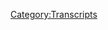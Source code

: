 {{Transcript
    | title         = [[530: February 10-11, 2021]]
    | caption       = [https://knowledgefight.libsyn.com/530-february-10-11-2021 Listen to this episode on Libsyn]
    | episodeNumber = [[530: February 10-11, 2021|530]]
    | length        = 01:37:58
}}

{{MessageBox
    | header     = Warning: Bot Generated Content
    | text       = This transcript was automatically generated by transcription software and likely contains many mistakes and misattributions. Please check the audio for definitive quotes, attribution, and context.
    | image      = N3yvass4myg91.webp
    | imagewidth = 50px
    | id         = warning
}}

{{TranscriptBlock
    | name      = Unknown Speaker
    | timestamp = 00:00:00.000
    | text      = N-N-N-N-N-N-Knowledge Fight
}}

{{TranscriptBlock
    | name      = Unknown Speaker
    | timestamp = 00:00:12.880
    | text      = Dan and Jordan, I am sweating.
}}

{{TranscriptBlock
    | name      = Unknown Speaker
    | timestamp = 00:00:19.600
    | text      = Knowledgefight.com, it's time to pray.
}}

{{TranscriptBlock
    | name      = Unknown Speaker
    | timestamp = 00:00:21.399
    | text      = I have great respect for knowledgefight.
}}

{{TranscriptBlock
    | name      = Unknown Speaker
    | timestamp = 00:00:23.920
    | text      = Knowledgefight.
}}

{{TranscriptBlock
    | name      = Unknown Speaker
    | timestamp = 00:00:25.160
    | text      = I'm sick of them posing as if they're the good guys saying we are the bad guys.
}}

{{TranscriptBlock
    | name      = Unknown Speaker
    | timestamp = 00:00:29.320
    | text      = Knowledgefight.
}}

{{TranscriptBlock
    | name      = Unknown Speaker
    | timestamp = 00:00:30.320
    | text      = Dan and Jordan, knowledgefight.
}}

{{TranscriptBlock
    | name      = Unknown Speaker
    | timestamp = 00:00:32.420
    | text      = Riddle Earth!
}}

{{TranscriptBlock
    | name      = Unknown Speaker
    | timestamp = 00:00:33.640
    | text      = Riddle Earth!
}}

{{TranscriptBlock
    | name      = Unknown Speaker
    | timestamp = 00:00:34.799
    | text      = I need money.
}}

{{TranscriptBlock
    | name      = Unknown Speaker
    | timestamp = 00:00:36.500
    | text      = Riddle Earth!
}}

{{TranscriptBlock
    | name      = Unknown Speaker
    | timestamp = 00:00:37.820
    | text      = Riddle Earth!
}}

{{TranscriptBlock
    | name      = Unknown Speaker
    | timestamp = 00:00:39.020
    | text      = Andy and Candice, Andy and Candice, Stop it.
}}

{{TranscriptBlock
    | name      = Unknown Speaker
    | timestamp = 00:00:42.840
    | text      = Andy and Candice, Andy and Candice, Andy and Candice, It's time to pray.
}}

{{TranscriptBlock
    | name      = Unknown Speaker
    | timestamp = 00:00:47.119
    | text      = Andy and Candice, you're on the air.
}}

{{TranscriptBlock
    | name      = Unknown Speaker
    | timestamp = 00:00:49.479
    | text      = Thanks for holding.
}}

{{TranscriptBlock
    | name      = Unknown Speaker
    | timestamp = 00:00:50.560
    | text      = Hello Alex.
}}

{{TranscriptBlock
    | name      = Unknown Speaker
    | timestamp = 00:00:51.560
    | text      = I am a huge fan.
}}

{{TranscriptBlock
    | name      = Unknown Speaker
    | timestamp = 00:00:52.560
    | text      = I love your room.
}}

{{TranscriptBlock
    | name      = Unknown Speaker
    | timestamp = 00:00:53.560
    | text      = Knowledgefight.com, knowledgefight.com.
}}

{{TranscriptBlock
    | name      = Unknown Speaker
    | timestamp = 00:00:54.560
    | text      = Love you.
}}

{{TranscriptBlock
    | name      = Unknown Speaker
    | timestamp = 00:00:55.560
    | text      = on knowledgefight.com.
}}

{{TranscriptBlock
    | name      = Unknown Speaker
    | timestamp = 00:00:58.560
    | text      = I love you.
}}

{{TranscriptBlock
    | name      = Unknown Speaker
    | timestamp = 00:00:59.399
    | text      = Hey everybody, welcome back to Knowledge Fight.
}}

{{TranscriptBlock
    | name      = Unknown Speaker
    | timestamp = 00:01:01.000
    | text      = I'm Dan.
}}

{{TranscriptBlock
    | name      = Unknown Speaker
    | timestamp = 00:01:01.840
    | text      = I'm Jordan.
}}

{{TranscriptBlock
    | name      = Unknown Speaker
    | timestamp = 00:01:02.659
    | text      = We're a couple dudes that surround technology beverages
}}

{{TranscriptBlock
    | name      = Unknown Speaker
    | timestamp = 00:01:03.920
    | text      = and talk a little bit about Alex Jones.
}}

{{TranscriptBlock
    | name      = Unknown Speaker
    | timestamp = 00:01:05.239
    | text      = Oh, indeed we are, Dan.
}}

{{TranscriptBlock
    | name      = Unknown Speaker
    | timestamp = 00:01:06.640
    | text      = Jordan.
}}

{{TranscriptBlock
    | name      = Unknown Speaker
    | timestamp = 00:01:07.480
    | text      = Dan.
}}

{{TranscriptBlock
    | name      = Unknown Speaker
    | timestamp = 00:01:08.299
    | text      = Jordan.
}}

{{TranscriptBlock
    | name      = Unknown Speaker
    | timestamp = 00:01:09.140
    | text      = Quick question for you.
}}

{{TranscriptBlock
    | name      = Unknown Speaker
    | timestamp = 00:01:09.980
    | text      = What's your bright spot today?
}}

{{TranscriptBlock
    | name      = Unknown Speaker
    | timestamp = 00:01:10.799
    | text      = My bright spot today, Jordan, is mochi.
}}

{{TranscriptBlock
    | name      = Unknown Speaker
    | timestamp = 00:01:11.959
    | text      = Ooh.
}}

{{TranscriptBlock
    | name      = Unknown Speaker
    | timestamp = 00:01:13.560
    | text      = I've, I got.
}}

{{TranscriptBlock
    | name      = Unknown Speaker
    | timestamp = 00:01:14.959
    | text      = You've recently discovered mochi.
}}

{{TranscriptBlock
    | name      = Unknown Speaker
    | timestamp = 00:01:16.640
    | text      = Yes.
}}

{{TranscriptBlock
    | name      = Unknown Speaker
    | timestamp = 00:01:17.480
    | text      = Yes.
}}

{{TranscriptBlock
    | name      = Unknown Speaker
    | timestamp = 00:01:18.299
    | text      = And it is expanded from there.
}}

{{TranscriptBlock
    | name      = Unknown Speaker
    | timestamp = 00:01:21.159
    | text      = I am off.
}}

{{TranscriptBlock
    | name      = Unknown Speaker
    | timestamp = 00:01:22.079
    | text      = Next year we will be doing 500 new tastes of mochi.
}}

{{TranscriptBlock
    | name      = Unknown Speaker
    | timestamp = 00:01:25.400
    | text      = No.
}}

{{TranscriptBlock
    | name      = Unknown Speaker
    | timestamp = 00:01:26.219
    | text      = Oh.
}}

{{TranscriptBlock
    | name      = Unknown Speaker
    | timestamp = 00:01:27.060
    | text      = I don't think that would be possible.
}}

{{TranscriptBlock
    | name      = Unknown Speaker
    | timestamp = 00:01:28.120
    | text      = It'd be pretty difficult.
}}

{{TranscriptBlock
    | name      = Unknown Speaker
    | timestamp = 00:01:29.400
    | text      = But I've tried a number of flavors
}}

{{TranscriptBlock
    | name      = Unknown Speaker
    | timestamp = 00:01:31.359
    | text      = that I've been able to get my hands on.
}}

{{TranscriptBlock
    | name      = Unknown Speaker
    | timestamp = 00:01:32.799
    | text      = And man, it's so good.
}}

{{TranscriptBlock
    | name      = Unknown Speaker
    | timestamp = 00:01:34.540
    | text      = The thing that was really tough for me
}}

{{TranscriptBlock
    | name      = Unknown Speaker
    | timestamp = 00:01:36.200
    | text      = was that I'd heard such startlingly different reviews.
}}

{{TranscriptBlock
    | name      = Unknown Speaker
    | timestamp = 00:01:42.400
    | text      = Sure, sure.
}}

{{TranscriptBlock
    | name      = Unknown Speaker
    | timestamp = 00:01:43.319
    | text      = It's a divisive dessert.
}}

{{TranscriptBlock
    | name      = Unknown Speaker
    | timestamp = 00:01:45.299
    | text      = Very much so.
}}

{{TranscriptBlock
    | name      = Unknown Speaker
    | timestamp = 00:01:46.140
    | text      = Yeah, yeah, yeah.
}}

{{TranscriptBlock
    | name      = Unknown Speaker
    | timestamp = 00:01:46.959
    | text      = And I'd worried that I would fall squarely
}}

{{TranscriptBlock
    | name      = Unknown Speaker
    | timestamp = 00:01:48.540
    | text      = in the gl-eh category, but I love it.
}}

{{TranscriptBlock
    | name      = Unknown Speaker
    | timestamp = 00:01:51.480
    | text      = And it also, I didn't realize it,
}}

{{TranscriptBlock
    | name      = Unknown Speaker
    | timestamp = 00:01:53.159
    | text      = but it just takes me back a bit to, like,
}}

{{TranscriptBlock
    | name      = Unknown Speaker
    | timestamp = 00:01:56.280
    | text      = things that I had in Hawaii growing up.
}}

{{TranscriptBlock
    | name      = Unknown Speaker
    | timestamp = 00:01:58.439
    | text      = Yeah, yeah.
}}

{{TranscriptBlock
    | name      = Unknown Speaker
    | timestamp = 00:01:59.260
    | text      = And that makes total sense,
}}

{{TranscriptBlock
    | name      = Unknown Speaker
    | timestamp = 00:02:00.359
    | text      = but I didn't think that it would.
}}

{{TranscriptBlock
    | name      = Unknown Speaker
    | timestamp = 00:02:02.400
    | text      = Right, right, right, right.
}}

{{TranscriptBlock
    | name      = Unknown Speaker
    | timestamp = 00:02:03.359
    | text      = And it's great, I love it.
}}

{{TranscriptBlock
    | name      = Unknown Speaker
    | timestamp = 00:02:04.799
    | text      = So another dessert.
}}

{{TranscriptBlock
    | name      = Unknown Speaker
    | timestamp = 00:02:05.799
    | text      = Great, another fucking sweet thing for me to eat.
}}

{{TranscriptBlock
    | name      = Unknown Speaker
    | timestamp = 00:02:09.000
    | text      = Just what we needed.
}}

{{TranscriptBlock
    | name      = Unknown Speaker
    | timestamp = 00:02:10.439
    | text      = The audience was like, what other sweet things
}}

{{TranscriptBlock
    | name      = Unknown Speaker
    | timestamp = 00:02:13.000
    | text      = is Dan gonna become obsessed with?
}}

{{TranscriptBlock
    | name      = Unknown Speaker
    | timestamp = 00:02:16.280
    | text      = What will capture Dan's sweet tooth today?
}}

{{TranscriptBlock
    | name      = Unknown Speaker
    | timestamp = 00:02:19.280
    | text      = Fuck.
}}

{{TranscriptBlock
    | name      = Unknown Speaker
    | timestamp = 00:02:20.120
    | text      = Good news is people won't be mailing those to you.
}}

{{TranscriptBlock
    | name      = Unknown Speaker
    | timestamp = 00:02:22.159
    | text      = No, that is true, thank God.
}}

{{TranscriptBlock
    | name      = Unknown Speaker
    | timestamp = 00:02:24.199
    | text      = Next thing you know, shit just comes in dry ice.
}}

{{TranscriptBlock
    | name      = Unknown Speaker
    | timestamp = 00:02:26.599
    | text      = Start, start.
}}

{{TranscriptBlock
    | name      = Unknown Speaker
    | timestamp = 00:02:28.039
    | text      = Dry ice.
}}

{{TranscriptBlock
    | name      = Unknown Speaker
    | timestamp = 00:02:28.879
    | text      = Damn it!
}}

{{TranscriptBlock
    | name      = Unknown Speaker
    | timestamp = 00:02:29.719
    | text      = And then just melted ones.
}}

{{TranscriptBlock
    | name      = Unknown Speaker
    | timestamp = 00:02:31.439
    | text      = So yeah, Mochi, how about you?
}}

{{TranscriptBlock
    | name      = Unknown Speaker
    | timestamp = 00:02:32.520
    | text      = Oh, my bright spot this week, Dan, is The Swordsman.
}}

{{TranscriptBlock
    | name      = Unknown Speaker
    | timestamp = 00:02:36.680
    | text      = It's a Korean movie that's, I don't know, it's really good.
}}

{{TranscriptBlock
    | name      = Unknown Speaker
    | timestamp = 00:02:40.159
    | text      = It's about three swordsmen, they do stuff, it's fantastic.
}}

{{TranscriptBlock
    | name      = Unknown Speaker
    | timestamp = 00:02:43.080
    | text      = So it's swordsmen plural?
}}

{{TranscriptBlock
    | name      = Unknown Speaker
    | timestamp = 00:02:44.759
    | text      = No, the movie is about singular.
}}

{{TranscriptBlock
    | name      = Unknown Speaker
    | timestamp = 00:02:46.800
    | text      = Okay, so it's one of those three.
}}

{{TranscriptBlock
    | name      = Unknown Speaker
    | timestamp = 00:02:47.639
    | text      = There are multiple that appear, yes indeed.
}}

{{TranscriptBlock
    | name      = Unknown Speaker
    | timestamp = 00:02:48.960
    | text      = So it's like The Highlander,
}}

{{TranscriptBlock
    | name      = Unknown Speaker
    | timestamp = 00:02:50.199
    | text      = there's more than one Highlander.
}}

{{TranscriptBlock
    | name      = Unknown Speaker
    | timestamp = 00:02:51.800
    | text      = Yeah, absolutely.
}}

{{TranscriptBlock
    | name      = Unknown Speaker
    | timestamp = 00:02:52.639
    | text      = Although there can only be one.
}}

{{TranscriptBlock
    | name      = Unknown Speaker
    | timestamp = 00:02:53.479
    | text      = No, there's not more than one Highlander,
}}

{{TranscriptBlock
    | name      = Unknown Speaker
    | timestamp = 00:02:54.800
    | text      = there's only one Highlander.
}}

{{TranscriptBlock
    | name      = Unknown Speaker
    | timestamp = 00:02:55.879
    | text      = I mean, there are many people who live in the Highlands.
}}

{{TranscriptBlock
    | name      = Unknown Speaker
    | timestamp = 00:02:57.919
    | text      = I thought that there was these immortals
}}

{{TranscriptBlock
    | name      = Unknown Speaker
    | timestamp = 00:03:00.360
    | text      = and they have to kill each other.
}}

{{TranscriptBlock
    | name      = Unknown Speaker
    | timestamp = 00:03:01.319
    | text      = Sure, of course they do, but the Highlander
}}

{{TranscriptBlock
    | name      = Unknown Speaker
    | timestamp = 00:03:03.039
    | text      = specifically refers to that he's from Scotland.
}}

{{TranscriptBlock
    | name      = Unknown Speaker
    | timestamp = 00:03:05.199
    | text      = Oh, that's right, Highlander isn't the group of them.
}}

{{TranscriptBlock
    | name      = Unknown Speaker
    | timestamp = 00:03:08.960
    | text      = Yeah, yeah, and obviously as we all know
}}

{{TranscriptBlock
    | name      = Unknown Speaker
    | timestamp = 00:03:12.400
    | text      = from just appearance and conversational style alone,
}}

{{TranscriptBlock
    | name      = Unknown Speaker
    | timestamp = 00:03:15.960
    | text      = Sean Connery is indeed Egyptian in that movie.
}}

{{TranscriptBlock
    | name      = Unknown Speaker
    | timestamp = 00:03:18.960
    | text      = And the original Bond.
}}

{{TranscriptBlock
    | name      = Unknown Speaker
    | timestamp = 00:03:20.080
    | text      = And the original Bond, yes, we have discovered so much today.
}}

{{TranscriptBlock
    | name      = Unknown Speaker
    | timestamp = 00:03:23.520
    | text      = Yeah, a lot of education, referencing things we Googled
}}

{{TranscriptBlock
    | name      = Unknown Speaker
    | timestamp = 00:03:27.439
    | text      = just before getting on the show.
}}

{{TranscriptBlock
    | name      = Unknown Speaker
    | timestamp = 00:03:30.680
    | text      = So Jordan, today we have an interesting thing to go over.
}}

{{TranscriptBlock
    | name      = Unknown Speaker
    | timestamp = 00:03:34.960
    | text      = We're gonna be talking about February 10th and 11th, 2021.
}}

{{TranscriptBlock
    | name      = Unknown Speaker
    | timestamp = 00:03:37.840
    | text      = Butt check!
}}

{{TranscriptBlock
    | name      = Unknown Speaker
    | timestamp = 00:03:38.759
    | text      = I'll let you have that one.
}}

{{TranscriptBlock
    | name      = Unknown Speaker
    | timestamp = 00:03:39.599
    | text      = You let me have that one, you son of a bitch.
}}

{{TranscriptBlock
    | name      = Unknown Speaker
    | timestamp = 00:03:41.719
    | text      = Oh.
}}

{{TranscriptBlock
    | name      = Unknown Speaker
    | timestamp = 00:03:42.560
    | text      = You son of a bitch.
}}

{{TranscriptBlock
    | name      = Unknown Speaker
    | timestamp = 00:03:43.879
    | text      = I was still late,
}}

{{TranscriptBlock
    | name      = Unknown Speaker
    | timestamp = 00:03:45.039
    | text      = cause I was halfway waiting for you to say it first.
}}

{{TranscriptBlock
    | name      = Unknown Speaker
    | timestamp = 00:03:47.719
    | text      = I am disappointed in you because you had the open lane
}}

{{TranscriptBlock
    | name      = Unknown Speaker
    | timestamp = 00:03:52.000
    | text      = and you still stutter stepped.
}}

{{TranscriptBlock
    | name      = Unknown Speaker
    | timestamp = 00:03:53.840
    | text      = No, it's like, it's like,
}}

{{TranscriptBlock
    | name      = Unknown Speaker
    | timestamp = 00:03:56.240
    | text      = You thought it was a trap.
}}

{{TranscriptBlock
    | name      = Unknown Speaker
    | timestamp = 00:03:57.240
    | text      = It's Anthony Davis in the block, man.
}}

{{TranscriptBlock
    | name      = Unknown Speaker
    | timestamp = 00:03:59.479
    | text      = You can feel him coming.
}}

{{TranscriptBlock
    | name      = Unknown Speaker
    | timestamp = 00:04:01.439
    | text      = You just know, you're not gonna go for the layup
}}

{{TranscriptBlock
    | name      = Unknown Speaker
    | timestamp = 00:04:03.319
    | text      = cause he's gonna swat it away from you.
}}

{{TranscriptBlock
    | name      = Unknown Speaker
    | timestamp = 00:04:04.840
    | text      = I decided to hang back and just see what you had.
}}

{{TranscriptBlock
    | name      = Unknown Speaker
    | timestamp = 00:04:07.159
    | text      = And then I blew it.
}}

{{TranscriptBlock
    | name      = Unknown Speaker
    | timestamp = 00:04:09.080
    | text      = Yeah.
}}

{{TranscriptBlock
    | name      = Unknown Speaker
    | timestamp = 00:04:10.360
    | text      = So that is Wednesday and Thursday of this week.
}}

{{TranscriptBlock
    | name      = Unknown Speaker
    | timestamp = 00:04:14.000
    | text      = And the reason that I wanted to check in on this
}}

{{TranscriptBlock
    | name      = Unknown Speaker
    | timestamp = 00:04:16.439
    | text      = is because of course the Trump impeachment is going on.
}}

{{TranscriptBlock
    | name      = Unknown Speaker
    | timestamp = 00:04:19.120
    | text      = Sure.
}}

{{TranscriptBlock
    | name      = Unknown Speaker
    | timestamp = 00:04:19.959
    | text      = We'll discuss some feelings about that.
}}

{{TranscriptBlock
    | name      = Unknown Speaker
    | timestamp = 00:04:21.480
    | text      = Cause both of us have watched a bit of that.
}}

{{TranscriptBlock
    | name      = Unknown Speaker
    | timestamp = 00:04:23.600
    | text      = Yeah.
}}

{{TranscriptBlock
    | name      = Unknown Speaker
    | timestamp = 00:04:24.439
    | text      = Weirdly.
}}

{{TranscriptBlock
    | name      = Unknown Speaker
    | timestamp = 00:04:25.279
    | text      = Way too much for no reason.
}}

{{TranscriptBlock
    | name      = Unknown Speaker
    | timestamp = 00:04:26.120
    | text      = Yeah, I blame you cause I wasn't going to.
}}

{{TranscriptBlock
    | name      = Unknown Speaker
    | timestamp = 00:04:28.160
    | text      = And then you texted me about it and I was like,
}}

{{TranscriptBlock
    | name      = Unknown Speaker
    | timestamp = 00:04:30.199
    | text      = well, I'll watch a little bit of this.
}}

{{TranscriptBlock
    | name      = Unknown Speaker
    | timestamp = 00:04:31.360
    | text      = And I'm like, oh my God.
}}

{{TranscriptBlock
    | name      = Unknown Speaker
    | timestamp = 00:04:32.800
    | text      = It's surprisingly engrossing.
}}

{{TranscriptBlock
    | name      = Unknown Speaker
    | timestamp = 00:04:34.639
    | text      = And at the same time, I'm like, this is stupid.
}}

{{TranscriptBlock
    | name      = Unknown Speaker
    | timestamp = 00:04:36.800
    | text      = What am I doing?
}}

{{TranscriptBlock
    | name      = Unknown Speaker
    | timestamp = 00:04:37.639
    | text      = What am I doing?
}}

{{TranscriptBlock
    | name      = Unknown Speaker
    | timestamp = 00:04:38.480
    | text      = Very conflicted about watching it
}}

{{TranscriptBlock
    | name      = Unknown Speaker
    | timestamp = 00:04:39.959
    | text      = and spending as much time as I have.
}}

{{TranscriptBlock
    | name      = Unknown Speaker
    | timestamp = 00:04:41.600
    | text      = Yeah, yeah, yeah.
}}

{{TranscriptBlock
    | name      = Unknown Speaker
    | timestamp = 00:04:42.639
    | text      = But I mean, it feels important.
}}

{{TranscriptBlock
    | name      = Unknown Speaker
    | timestamp = 00:04:44.839
    | text      = It should be.
}}

{{TranscriptBlock
    | name      = Unknown Speaker
    | timestamp = 00:04:45.720
    | text      = It feels like it's way more important
}}

{{TranscriptBlock
    | name      = Unknown Speaker
    | timestamp = 00:04:47.399
    | text      = than people are taking it.
}}

{{TranscriptBlock
    | name      = Unknown Speaker
    | timestamp = 00:04:48.680
    | text      = Yeah.
}}

{{TranscriptBlock
    | name      = Unknown Speaker
    | timestamp = 00:04:49.519
    | text      = I think it has a vibe of everyone's like,
}}

{{TranscriptBlock
    | name      = Unknown Speaker
    | timestamp = 00:04:51.920
    | text      = this is our second one.
}}

{{TranscriptBlock
    | name      = Unknown Speaker
    | timestamp = 00:04:53.160
    | text      = We've been here before.
}}

{{TranscriptBlock
    | name      = Unknown Speaker
    | timestamp = 00:04:54.240
    | text      = We all know he should have been done in the first one.
}}

{{TranscriptBlock
    | name      = Unknown Speaker
    | timestamp = 00:04:56.399
    | text      = So let's get this over with
}}

{{TranscriptBlock
    | name      = Unknown Speaker
    | timestamp = 00:04:58.240
    | text      = cause these people are fucking nuts.
}}

{{TranscriptBlock
    | name      = Unknown Speaker
    | timestamp = 00:04:59.839
    | text      = We'll talk about some of the specifics and stuff
}}

{{TranscriptBlock
    | name      = Unknown Speaker
    | timestamp = 00:05:01.800
    | text      = once we get into the episode.
}}

{{TranscriptBlock
    | name      = Unknown Speaker
    | timestamp = 00:05:03.600
    | text      = But yeah, it's weird.
}}

{{TranscriptBlock
    | name      = Unknown Speaker
    | timestamp = 00:05:05.600
    | text      = Yeah.
}}

{{TranscriptBlock
    | name      = Unknown Speaker
    | timestamp = 00:05:06.600
    | text      = So before we get to business on the episode itself,
}}

{{TranscriptBlock
    | name      = Unknown Speaker
    | timestamp = 00:05:09.160
    | text      = let's take a moment, Jordan, to say thank you
}}

{{TranscriptBlock
    | name      = Unknown Speaker
    | timestamp = 00:05:10.600
    | text      = to some folks who have signed up and are supporting the show.
}}

{{TranscriptBlock
    | name      = Unknown Speaker
    | timestamp = 00:05:11.959
    | text      = Oh, that's a great idea.
}}

{{TranscriptBlock
    | name      = Unknown Speaker
    | timestamp = 00:05:12.800
    | text      = So first, Joe asks, thank you so much.
}}

{{TranscriptBlock
    | name      = Unknown Speaker
    | timestamp = 00:05:14.480
    | text      = You're now a Policy Wonk.
}}

{{TranscriptBlock
    | name      = Unknown Speaker
    | timestamp = 00:05:15.879
    | text      = I'm a Policy Wonk.
}}

{{TranscriptBlock
    | name      = Unknown Speaker
    | timestamp = 00:05:16.920
    | text      = Thanks, Joe.
}}

{{TranscriptBlock
    | name      = Unknown Speaker
    | timestamp = 00:05:17.879
    | text      = Thank you.
}}

{{TranscriptBlock
    | name      = Unknown Speaker
    | timestamp = 00:05:18.720
    | text      = Next, Connor VG.
}}

{{TranscriptBlock
    | name      = Unknown Speaker
    | timestamp = 00:05:19.759
    | text      = Thank you so much.
}}

{{TranscriptBlock
    | name      = Unknown Speaker
    | timestamp = 00:05:20.600
    | text      = You're now a Policy Wonk.
}}

{{TranscriptBlock
    | name      = Unknown Speaker
    | timestamp = 00:05:21.439
    | text      = I'm a Policy Wonk.
}}

{{TranscriptBlock
    | name      = Unknown Speaker
    | timestamp = 00:05:22.259
    | text      = Thank you, Connor.
}}

{{TranscriptBlock
    | name      = Unknown Speaker
    | timestamp = 00:05:23.439
    | text      = Thank you.
}}

{{TranscriptBlock
    | name      = Unknown Speaker
    | timestamp = 00:05:24.279
    | text      = Next, Caroline H.
}}

{{TranscriptBlock
    | name      = Unknown Speaker
    | timestamp = 00:05:25.279
    | text      = Thank you so much.
}}

{{TranscriptBlock
    | name      = Unknown Speaker
    | timestamp = 00:05:26.199
    | text      = You're nowa Policy Wonk.
}}

{{TranscriptBlock
    | name      = Unknown Speaker
    | timestamp = 00:05:27.399
    | text      = I'm a Policy Wonk.
}}

{{TranscriptBlock
    | name      = Unknown Speaker
    | timestamp = 00:05:28.240
    | text      = Thank you Caroline.
}}

{{TranscriptBlock
    | name      = Unknown Speaker
    | timestamp = 00:05:29.040
    | text      = Sweet Caroline.
}}

{{TranscriptBlock
    | name      = Unknown Speaker
    | timestamp = 00:05:29.879
    | text      = Nope.
}}

{{TranscriptBlock
    | name      = Unknown Speaker
    | timestamp = 00:05:30.720
    | text      = Bop, bop, bop.
}}

{{TranscriptBlock
    | name      = Unknown Speaker
    | timestamp = 00:05:31.800
    | text      = Nope.
}}

{{TranscriptBlock
    | name      = Unknown Speaker
    | timestamp = 00:05:32.639
    | text      = Sorry.
}}

{{TranscriptBlock
    | name      = Unknown Speaker
    | timestamp = 00:05:33.480
    | text      = Blackjack Nat MC.
}}

{{TranscriptBlock
    | name      = Unknown Speaker
    | timestamp = 00:05:34.759
    | text      = Thank you so much.
}}

{{TranscriptBlock
    | name      = Unknown Speaker
    | timestamp = 00:05:35.680
    | text      = You're now a Policy Wonk.
}}

{{TranscriptBlock
    | name      = Unknown Speaker
    | timestamp = 00:05:36.620
    | text      = I'm a Policy Wonk.
}}

{{TranscriptBlock
    | name      = Unknown Speaker
    | timestamp = 00:05:37.459
    | text      = Thank you Nat.
}}

{{TranscriptBlock
    | name      = Unknown Speaker
    | timestamp = 00:05:38.279
    | text      = Next, Becky C.
}}

{{TranscriptBlock
    | name      = Unknown Speaker
    | timestamp = 00:05:39.120
    | text      = Thank you so much.
}}

{{TranscriptBlock
    | name      = Unknown Speaker
    | timestamp = 00:05:39.959
    | text      = You're now a Policy Wonk.
}}

{{TranscriptBlock
    | name      = Unknown Speaker
    | timestamp = 00:05:40.800
    | text      = Thanks Becky I'm a Policy Wonk.
}}

{{TranscriptBlock
    | name      = Unknown Speaker
    | timestamp = 00:05:41.879
    | text      = I was trying to get ahead of the oh man. I'm black
}}

{{TranscriptBlock
    | name      = Unknown Speaker
    | timestamp = 00:05:46.360
    | text      = Now I'm way too ramped up. Yeah the next Jim J. Thank you so much. You're now policy wonk. I'm a policy wonk
}}

{{TranscriptBlock
    | name      = Unknown Speaker
    | timestamp = 00:05:53.680
    | text      = And finally Jasmina K. Thank you so much. You're now policy wonk. I'm a policy wonk. Thank you Jasmina
}}

{{TranscriptBlock
    | name      = Unknown Speaker
    | timestamp = 00:05:59.759
    | text      = Thank you so much. Do you organize those cuz I feel like our last episode was
}}

{{TranscriptBlock
    | name      = Unknown Speaker
    | timestamp = 00:06:05.240
    | text      = 99% fake joke names and this one just all seemed like normal people I
}}

{{TranscriptBlock
    | name      = Unknown Speaker
    | timestamp = 00:06:09.319
    | text      = Prepared a little bit today. Whereas sometimes I will end up it
}}

{{TranscriptBlock
    | name      = Unknown Speaker
    | timestamp = 00:06:15.360
    | text      = It changes it varies. I got it depends on how much time I have. Yeah, you're a busy man
}}

{{TranscriptBlock
    | name      = Unknown Speaker
    | timestamp = 00:06:21.000
    | text      = Yeah before the episode I need to be better at organizing stuff, but I'm just not yeah now
}}

{{TranscriptBlock
    | name      = Unknown Speaker
    | timestamp = 00:06:26.160
    | text      = I read an article recently about how podcasters don't really need to do much work and the money is really good in the job
}}

{{TranscriptBlock
    | name      = Unknown Speaker
    | timestamp = 00:06:32.040
    | text      = So yeah, I saw I saw yeah. Yeah, I assume that that's what you're up to
}}

{{TranscriptBlock
    | name      = Unknown Speaker
    | timestamp = 00:06:36.480
    | text      = Yep
}}

{{TranscriptBlock
    | name      = Unknown Speaker
    | timestamp = 00:06:38.120
    | text      = So Jordan also another thing we got to do is gonna take a little moment here to say it give a very special
}}

{{TranscriptBlock
    | name      = Unknown Speaker
    | timestamp = 00:06:43.800
    | text      = Delilah message Oh Delilah
}}

{{TranscriptBlock
    | name      = Unknown Speaker
    | timestamp = 00:06:49.899
    | text      = We got an email beating up Sampson lady
}}

{{TranscriptBlock
    | name      = Unknown Speaker
    | timestamp = 00:06:54.279
    | text      = We got an email from Mike. Uh-huh, and he wanted us to play. I'm holding out for a hero
}}

{{TranscriptBlock
    | name      = Unknown Speaker
    | timestamp = 00:07:00.759
    | text      = To play a little bit of James Ingram
}}

{{TranscriptBlock
    | name      = Unknown Speaker
    | timestamp = 00:07:12.199
    | text      = Yep, that sounds right
}}

{{TranscriptBlock
    | name      = Unknown Speaker
    | timestamp = 00:07:14.519
    | text      = Real tough time coming up with
}}

{{TranscriptBlock
    | name      = Unknown Speaker
    | timestamp = 00:07:18.240
    | text      = But he reached out and he wanted us to give a little bit of a happy birthday message out to his partner Lauren
}}

{{TranscriptBlock
    | name      = Unknown Speaker
    | timestamp = 00:07:24.639
    | text      = Whose birthday is actually yesterday when this is coming out. All right, you know, some people have a birthday week
}}

{{TranscriptBlock
    | name      = Unknown Speaker
    | timestamp = 00:07:29.959
    | text      = Yeah, and no, I hope not. Yeah, some people do that. That's not fair. You've not worked in an office in a long time
}}

{{TranscriptBlock
    | name      = Unknown Speaker
    | timestamp = 00:07:35.519
    | text      = I don't remember
}}

{{TranscriptBlock
    | name      = Unknown Speaker
    | timestamp = 00:07:36.920
    | text      = I don't remember that there were birthday. We don't remember people who would just be like this is my birthday week
}}

{{TranscriptBlock
    | name      = Unknown Speaker
    | timestamp = 00:07:41.680
    | text      = It's like yeah, but that's Thursday. Oh
}}

{{TranscriptBlock
    | name      = Unknown Speaker
    | timestamp = 00:07:44.959
    | text      = But it would be Tuesday and they'd be like
}}

{{TranscriptBlock
    | name      = Unknown Speaker
    | timestamp = 00:07:48.000
    | text      = I choose to believe that we are not dealing with people who manufacture a personality based on their birthday. I
}}

{{TranscriptBlock
    | name      = Unknown Speaker
    | timestamp = 00:07:53.720
    | text      = I
}}

{{TranscriptBlock
    | name      = Unknown Speaker
    | timestamp = 00:07:55.560
    | text      = Think these people are great dad. Um, so Lauren, happy birthday. Happy birthday, Lauren
}}

{{TranscriptBlock
    | name      = Unknown Speaker
    | timestamp = 00:08:00.959
    | text      = And you know what? You can have three days not a week
}}

{{TranscriptBlock
    | name      = Unknown Speaker
    | timestamp = 00:08:07.720
    | text      = And I'm sorry Mike that I couldn't improvise a better song
}}

{{TranscriptBlock
    | name      = Unknown Speaker
    | timestamp = 00:08:14.079
    | text      = James Ingram's name holding out for a hero. Yeah, I'm gonna go with 2d 2f
}}

{{TranscriptBlock
    | name      = Unknown Speaker
    | timestamp = 00:08:19.600
    | text      = Mmm, nevermind. The only James Ingram song I can come up with right now off the top of my head is yamo be there
}}

{{TranscriptBlock
    | name      = Unknown Speaker
    | timestamp = 00:08:26.920
    | text      = featuring Michael McDonald
}}

{{TranscriptBlock
    | name      = Unknown Speaker
    | timestamp = 00:08:28.759
    | text      = Just listening to the yacht rock podcast
}}

{{TranscriptBlock
    | name      = Unknown Speaker
    | timestamp = 00:08:32.000
    | text      = Michael McDonald was usually halfway good. Yeah, so Jordan
}}

{{TranscriptBlock
    | name      = Unknown Speaker
    | timestamp = 00:08:36.720
    | text      = Impeachment. Yes. What about it? It is upon us anything going on. Yeah
}}

{{TranscriptBlock
    | name      = Unknown Speaker
    | timestamp = 00:08:41.480
    | text      = You know
}}

{{TranscriptBlock
    | name      = Unknown Speaker
    | timestamp = 00:08:42.919
    | text      = watching watching this stuff
}}

{{TranscriptBlock
    | name      = Unknown Speaker
    | timestamp = 00:08:44.919
    | text      = The one of my big takeaways is that Castro looks solid with a beaster. Oh, no walking Castro
}}

{{TranscriptBlock
    | name      = Unknown Speaker
    | timestamp = 00:08:52.840
    | text      = Yeah, yeah, I got you. He does look better with a beard. Yeah, nice-looking beard. Huh? It's about all I got doesn't it?
}}

{{TranscriptBlock
    | name      = Unknown Speaker
    | timestamp = 00:08:58.600
    | text      = It does his twin have a beard. I don't know
}}

{{TranscriptBlock
    | name      = Unknown Speaker
    | timestamp = 00:09:01.519
    | text      = Well, we should call him because that's a man who needs a beard. This is a
}}

{{TranscriptBlock
    | name      = Unknown Speaker
    | timestamp = 00:09:07.360
    | text      = Would be to have a twin so you could try out facial hair
}}

{{TranscriptBlock
    | name      = Unknown Speaker
    | timestamp = 00:09:10.519
    | text      = Be awesome twice as much done in terms of trying out styles. No, I think you are talking about a clone did you?
}}

{{TranscriptBlock
    | name      = Unknown Speaker
    | timestamp = 00:09:21.440
    | text      = Yeah, I just think his beard look good
}}

{{TranscriptBlock
    | name      = Unknown Speaker
    | timestamp = 00:09:24.120
    | text      = And then beyond that I don't know. I feel like the image that's gonna resonate with me. Is that video of
}}

{{TranscriptBlock
    | name      = Unknown Speaker
    | timestamp = 00:09:32.399
    | text      = The officer running down the hallway running past Mitt Romney Mitt Romney turning around and running the other way
}}

{{TranscriptBlock
    | name      = Unknown Speaker
    | timestamp = 00:09:40.919
    | text      = paired with all the video of
}}

{{TranscriptBlock
    | name      = Unknown Speaker
    | timestamp = 00:09:44.240
    | text      = Protesters talking about hanging Mike Pence and yeah, it's just the the imagining what could have happened had that guy
}}

{{TranscriptBlock
    | name      = Unknown Speaker
    | timestamp = 00:09:53.220
    | text      = Goodman not said good, you know run the other way the other way, you know, just the idea that someone
}}

{{TranscriptBlock
    | name      = Unknown Speaker
    | timestamp = 00:09:59.720
    | text      = Who's a very?
}}

{{TranscriptBlock
    | name      = Unknown Speaker
    | timestamp = 00:10:03.200
    | text      = High level politician someone who's very notable in politics who ran for president who's in the Senate
}}

{{TranscriptBlock
    | name      = Unknown Speaker
    | timestamp = 00:10:10.919
    | text      = They probably would have killed him. Yeah. Yeah
}}

{{TranscriptBlock
    | name      = Unknown Speaker
    | timestamp = 00:10:14.559
    | text      = Yeah, there's there was a little there was a little bit of me that was watching that part thinking like and then the next thing
}}

{{TranscriptBlock
    | name      = Unknown Speaker
    | timestamp = 00:10:21.320
    | text      = You should say is if it weren't for him Mitt Romney would be dead guys
}}

{{TranscriptBlock
    | name      = Unknown Speaker
    | timestamp = 00:10:25.639
    | text      = Hey 45 senators who are gonna vote to uncovick say you want Mitt Romney to die or shut the fuck up
}}

{{TranscriptBlock
    | name      = Unknown Speaker
    | timestamp = 00:10:33.360
    | text      = Well, yeah, that's one way to put it and I think that would be fair
}}

{{TranscriptBlock
    | name      = Unknown Speaker
    | timestamp = 00:10:36.639
    | text      = Yeah, I think that's pretty much the only way to go. Yeah, I I it's it's it's a really surreal thing to be seeing
}}

{{TranscriptBlock
    | name      = Unknown Speaker
    | timestamp = 00:10:44.320
    | text      = this conversation that's happening and the people you're trying to persuade are like
}}

{{TranscriptBlock
    | name      = Unknown Speaker
    | timestamp = 00:10:48.399
    | text      = Do you know they're they're chanting to kill the vice president who they elected? Yeah
}}

{{TranscriptBlock
    | name      = Unknown Speaker
    | timestamp = 00:10:55.919
    | text      = You understand that they Intel
}}

{{TranscriptBlock
    | name      = Unknown Speaker
    | timestamp = 00:10:58.440
    | text      = Moments earlier they were fine with the idea of supporting my pants if he subverted the Constitution you understand
}}

{{TranscriptBlock
    | name      = Unknown Speaker
    | timestamp = 00:11:05.720
    | text      = Your name is very
}}

{{TranscriptBlock
    | name      = Unknown Speaker
    | timestamp = 00:11:08.000
    | text      = Replaceable with that. Yeah in terms of who they are looking to kill see the problem
}}

{{TranscriptBlock
    | name      = Unknown Speaker
    | timestamp = 00:11:12.220
    | text      = There is I think they thoroughly understand that which is why they will be voting to acquit. Yeah
}}

{{TranscriptBlock
    | name      = Unknown Speaker
    | timestamp = 00:11:17.879
    | text      = I don't I don't know the dynamics but it's it was it's pretty it's pretty fucked up to
}}

{{TranscriptBlock
    | name      = Unknown Speaker
    | timestamp = 00:11:23.360
    | text      = To to see the information presented that way. Yeah, cuz it's it's coherent. It makes sense and it it's it's almost
}}

{{TranscriptBlock
    | name      = Unknown Speaker
    | timestamp = 00:11:31.960
    | text      = hilariously over-the-top
}}

{{TranscriptBlock
    | name      = Unknown Speaker
    | timestamp = 00:11:33.960
    | text      = comprehensive where like I was watching yesterday and then today and they were talking about how this is almost guaranteed this is
}}

{{TranscriptBlock
    | name      = Unknown Speaker
    | timestamp = 00:11:41.120
    | text      = Guaranteed to be the shortest impeachment trial in history and after watching those two days
}}

{{TranscriptBlock
    | name      = Unknown Speaker
    | timestamp = 00:11:45.120
    | text      = I was like that does make sense. Yeah in a normal real-world situation because you'd watch that and go
}}

{{TranscriptBlock
    | name      = Unknown Speaker
    | timestamp = 00:11:51.720
    | text      = Boy, the defense better come up with something real good. Yeah, it's open
}}

{{TranscriptBlock
    | name      = Unknown Speaker
    | timestamp = 00:11:55.759
    | text      = You watch the defense's opening argument. You're like, they're fucked. They're fucked. They got no chance. They're opening statement might as well a bit come on
}}

{{TranscriptBlock
    | name      = Unknown Speaker
    | timestamp = 00:12:06.240
    | text      = Come on he's not even president anymore. Get out of here
}}

{{TranscriptBlock
    | name      = Unknown Speaker
    | timestamp = 00:12:09.559
    | text      = Yeah, and I was that caster is yeah
}}

{{TranscriptBlock
    | name      = Unknown Speaker
    | timestamp = 00:12:12.679
    | text      = Yeah, it's yeah his statement being like oh they made some good points. Yeah, that's not good. Yeah. Yeah
}}

{{TranscriptBlock
    | name      = Unknown Speaker
    | timestamp = 00:12:19.440
    | text      = Yeah, I don't know. We're all august members of this body. I just want to say you guys are all great
}}

{{TranscriptBlock
    | name      = Unknown Speaker
    | timestamp = 00:12:25.960
    | text      = I love you now, obviously the prosecution makes some good points my clients guilty
}}

{{TranscriptBlock
    | name      = Unknown Speaker
    | timestamp = 00:12:31.100
    | text      = But I want you all to know that you're spectacular people. I thought we were gonna bicker about jurisdiction
}}

{{TranscriptBlock
    | name      = Unknown Speaker
    | timestamp = 00:12:36.559
    | text      = I am not prepared for no. No, oh boy. It really does look like he's committed those crimes
}}

{{TranscriptBlock
    | name      = Unknown Speaker
    | timestamp = 00:12:42.519
    | text      = Yeah, and all the all these sort of defenses that you see thrown around are like well
}}

{{TranscriptBlock
    | name      = Unknown Speaker
    | timestamp = 00:12:47.440
    | text      = The Trump's rally couldn't have incited this because the people were planning for weeks and it's like well, tada here. Yeah
}}

{{TranscriptBlock
    | name      = Unknown Speaker
    | timestamp = 00:12:55.240
    | text      = Exactly. Here's the all the stuff that Trump was saying for weeks
}}

{{TranscriptBlock
    | name      = Unknown Speaker
    | timestamp = 00:12:59.519
    | text      = Yeah, it's yeah, and I have no faith in any conclusion
}}

{{TranscriptBlock
    | name      = Unknown Speaker
    | timestamp = 00:13:04.980
    | text      = Like I don't have any faith that there's gonna be a conviction and I also don't have any faith that
}}

{{TranscriptBlock
    | name      = Unknown Speaker
    | timestamp = 00:13:08.440
    | text      = You know, there's not going to be also like I just I see this and I'm there. Yeah
}}

{{TranscriptBlock
    | name      = Unknown Speaker
    | timestamp = 00:13:16.000
    | text      = Yeah, yeah. Yeah
}}

{{TranscriptBlock
    | name      = Unknown Speaker
    | timestamp = 00:13:18.679
    | text      = so I wanted to see Alex's response to a lot of this because I figure if anybody is gonna be
}}

{{TranscriptBlock
    | name      = Unknown Speaker
    | timestamp = 00:13:26.360
    | text      = Mad about this it'd be Alex
}}

{{TranscriptBlock
    | name      = Unknown Speaker
    | timestamp = 00:13:28.720
    | text      = Yeah
}}

{{TranscriptBlock
    | name      = Unknown Speaker
    | timestamp = 00:13:29.240
    | text      = He for the sense the impeachment the second impeachment has come around has been really really
}}

{{TranscriptBlock
    | name      = Unknown Speaker
    | timestamp = 00:13:35.639
    | text      = Insistent that Trump needs to get up there and put the whole system on trial
}}

{{TranscriptBlock
    | name      = Unknown Speaker
    | timestamp = 00:13:39.320
    | text      = Yes, that would be great Trump needs to get in there and insist that he won the election. It was stolen from him
}}

{{TranscriptBlock
    | name      = Unknown Speaker
    | timestamp = 00:13:44.960
    | text      = He still can
}}

{{TranscriptBlock
    | name      = Unknown Speaker
    | timestamp = 00:13:47.720
    | text      = Alex is not happy that that is not happened
}}

{{TranscriptBlock
    | name      = Unknown Speaker
    | timestamp = 00:13:50.240
    | text      = I imagine so and so we'll get get into a little bit of his response
}}

{{TranscriptBlock
    | name      = Unknown Speaker
    | timestamp = 00:13:54.080
    | text      = But first here is an out-of-context drop from today's show because I actually worship these people. I hate them
}}

{{TranscriptBlock
    | name      = Unknown Speaker
    | timestamp = 00:13:59.399
    | text      = I can't stand them, but I actually know everything about AOC everything about Joe Biden Kim Jong-un GG ping
}}

{{TranscriptBlock
    | name      = Unknown Speaker
    | timestamp = 00:14:04.600
    | text      = I shouldn't be looking at GG ping ever
}}

{{TranscriptBlock
    | name      = Unknown Speaker
    | timestamp = 00:14:06.679
    | text      = I mean what the hell's going on, but I have to because he's always up my ass. Yeah, man, that's tough
}}

{{TranscriptBlock
    | name      = Unknown Speaker
    | timestamp = 00:14:11.960
    | text      = Yeah, we really shouldn't be looking at Alex Jones. He's there
}}

{{TranscriptBlock
    | name      = Unknown Speaker
    | timestamp = 00:14:16.639
    | text      = But I can't I can't look away but we have to because he's up America's ass can't can't not look. Mm-hmm. So
}}

{{TranscriptBlock
    | name      = Unknown Speaker
    | timestamp = 00:14:24.360
    | text      = Alex discusses
}}

{{TranscriptBlock
    | name      = Unknown Speaker
    | timestamp = 00:14:26.399
    | text      = The UN building a little bit at the beginning of this show here on February 10th
}}

{{TranscriptBlock
    | name      = Unknown Speaker
    | timestamp = 00:14:30.720
    | text      = He's talking about how you know, he he made that documentary endgame and it is the UN building on the front of it
}}

{{TranscriptBlock
    | name      = Unknown Speaker
    | timestamp = 00:14:37.639
    | text      = uh-huh, and
}}

{{TranscriptBlock
    | name      = Unknown Speaker
    | timestamp = 00:14:38.840
    | text      = He wasn't supposed to be on air when this stuff was going on now
}}

{{TranscriptBlock
    | name      = Unknown Speaker
    | timestamp = 00:14:42.720
    | text      = Oh, you know all the stuff that's supposed to have been taken off the air way in advance, right?
}}

{{TranscriptBlock
    | name      = Unknown Speaker
    | timestamp = 00:14:47.039
    | text      = Yeah, and you could either believe that or you could believe that all that stuff
}}

{{TranscriptBlock
    | name      = Unknown Speaker
    | timestamp = 00:14:51.360
    | text      = He was saying about they have plans to take me off the air when their plans come to fruition was just nonsense
}}

{{TranscriptBlock
    | name      = Unknown Speaker
    | timestamp = 00:14:56.639
    | text      = Yeah, that's possible. We are not supposed to be on air right now
}}

{{TranscriptBlock
    | name      = Unknown Speaker
    | timestamp = 00:15:01.120
    | text      = You're supposed to be shut down long before they launch this operation
}}

{{TranscriptBlock
    | name      = Unknown Speaker
    | timestamp = 00:15:05.919
    | text      = If you saw my film in game
}}

{{TranscriptBlock
    | name      = Unknown Speaker
    | timestamp = 00:15:08.840
    | text      = Also a green mist on the cover
}}

{{TranscriptBlock
    | name      = Unknown Speaker
    | timestamp = 00:15:12.799
    | text      = You will notice that I specifically say they're gonna release
}}

{{TranscriptBlock
    | name      = Unknown Speaker
    | timestamp = 00:15:16.840
    | text      = bioweapons stimulants to practice a lockdown and
}}

{{TranscriptBlock
    | name      = Unknown Speaker
    | timestamp = 00:15:20.759
    | text      = Then that they would launch
}}

{{TranscriptBlock
    | name      = Unknown Speaker
    | timestamp = 00:15:22.759
    | text      = Stronger attacks each successive wave while posing as the saviors while will be the United Nations that launches the attack
}}

{{TranscriptBlock
    | name      = Unknown Speaker
    | timestamp = 00:15:30.840
    | text      = You guys just type into a search engine in game blueprint for global enslavement and click images
}}

{{TranscriptBlock
    | name      = Unknown Speaker
    | timestamp = 00:15:36.879
    | text      = Or maybe go out on the bookshelf and bring a DVD and I want to show you the cover. It's the UN building
}}

{{TranscriptBlock
    | name      = Unknown Speaker
    | timestamp = 00:15:43.200
    | text      = In New York City paid for by the Rockefellers and the land it sits on paid for by the Rockefellers
}}

{{TranscriptBlock
    | name      = Unknown Speaker
    | timestamp = 00:15:49.639
    | text      = Strangely enough, I won't get into that story
}}

{{TranscriptBlock
    | name      = Unknown Speaker
    | timestamp = 00:15:59.559
    | text      = My mom said own that land sold it to then come start the Texas Revolution. That was the heirs family, but that is a side issue
}}

{{TranscriptBlock
    | name      = Unknown Speaker
    | timestamp = 00:16:09.200
    | text      = That's right back in the 1820s, that's not a family where Yankees in New York folks
}}

{{TranscriptBlock
    | name      = Unknown Speaker
    | timestamp = 00:16:16.039
    | text      = anyways
}}

{{TranscriptBlock
    | name      = Unknown Speaker
    | timestamp = 00:16:17.320
    | text      = You can't really count me as a Texan and my family's only been here on both sides since the 1820s
}}

{{TranscriptBlock
    | name      = Unknown Speaker
    | timestamp = 00:16:21.480
    | text      = Just once you're from New York. Yes, you're always from New York, but I am digressing. Sorry. Yeah
}}

{{TranscriptBlock
    | name      = Unknown Speaker
    | timestamp = 00:16:27.759
    | text      = Much so we have a nine-hour series about endgame and you can go and decide for yourself if
}}

{{TranscriptBlock
    | name      = Unknown Speaker
    | timestamp = 00:16:34.799
    | text      = That documentary is actually about what Alex thinks it is. I believe he's literally asking us to judge a book by its cover. Yes
}}

{{TranscriptBlock
    | name      = Unknown Speaker
    | timestamp = 00:16:40.759
    | text      = Yeah, a DVD by yeah, let me show you this cover of the DVD
}}

{{TranscriptBlock
    | name      = Unknown Speaker
    | timestamp = 00:16:43.960
    | text      = I love the idea that Alex is, you know, he's making this physical land where the UN building sits into a personal issue for him
}}

{{TranscriptBlock
    | name      = Unknown Speaker
    | timestamp = 00:16:50.759
    | text      = Yep, like but there's a couple problems
}}

{{TranscriptBlock
    | name      = Unknown Speaker
    | timestamp = 00:16:53.639
    | text      = so
}}

{{TranscriptBlock
    | name      = Unknown Speaker
    | timestamp = 00:16:55.039
    | text      = The relative that Alex is talking about here is a guy named David Ayers who?
}}

{{TranscriptBlock
    | name      = Unknown Speaker
    | timestamp = 00:17:00.000
    | text      = He he and his family were the ones who Colonel Travis
}}

{{TranscriptBlock
    | name      = Unknown Speaker
    | timestamp = 00:17:03.240
    | text      = Left his son with and that Alex claims to be related. Sure. Sure. Sure. This dude came to Texas in 1832
}}

{{TranscriptBlock
    | name      = Unknown Speaker
    | timestamp = 00:17:10.460
    | text      = Also Colonel Travis didn't like adopt his son to them
}}

{{TranscriptBlock
    | name      = Unknown Speaker
    | timestamp = 00:17:14.539
    | text      = Like Alex likes to pretend his son just stayed with the Ayers family to attend school
}}

{{TranscriptBlock
    | name      = Unknown Speaker
    | timestamp = 00:17:18.980
    | text      = While his dad drunkenly pretended to be a soldier at the Alamo. The son only stayed with the family for two years. It's not like
}}

{{TranscriptBlock
    | name      = Unknown Speaker
    | timestamp = 00:17:25.819
    | text      = You know long enough to build a bond. I will I'm not gonna get in a problem. I'm not gonna I'm not gonna
}}

{{TranscriptBlock
    | name      = Unknown Speaker
    | timestamp = 00:17:31.700
    | text      = Ayers on that one. I'm not gonna split Ayers exactly
}}

{{TranscriptBlock
    | name      = Unknown Speaker
    | timestamp = 00:17:34.539
    | text      = I think that that's fine. But the way Alex presents it is like they gave him his son. Yeah. Yeah
}}

{{TranscriptBlock
    | name      = Unknown Speaker
    | timestamp = 00:17:40.220
    | text      = Yeah, he raised Colonel Travis's son. He was founded a manger. Yeah. Yeah. Also David Ayers himself actually wasn't from New York
}}

{{TranscriptBlock
    | name      = Unknown Speaker
    | timestamp = 00:17:47.380
    | text      = He was from Morristown, New Jersey where he was born in 1793
}}

{{TranscriptBlock
    | name      = Unknown Speaker
    | timestamp = 00:17:51.779
    | text      = According to the Texas State Historical Association David quote came to Texas to buy property and build a home
}}

{{TranscriptBlock
    | name      = Unknown Speaker
    | timestamp = 00:17:57.539
    | text      = Prior to that he quote was a merchant in Ithaca, New York
}}

{{TranscriptBlock
    | name      = Unknown Speaker
    | timestamp = 00:18:01.380
    | text      = Ithaca is about 230 miles from New York City
}}

{{TranscriptBlock
    | name      = Unknown Speaker
    | timestamp = 00:18:04.779
    | text      = So I have some doubts about this whole story of him owning the land that the UN building is on
}}

{{TranscriptBlock
    | name      = Unknown Speaker
    | timestamp = 00:18:09.619
    | text      = Sounds like a load of bullshit that Alex tells himself in order to keep this fight with his imaginary enemies personal. Yeah
}}

{{TranscriptBlock
    | name      = Unknown Speaker
    | timestamp = 00:18:14.940
    | text      = That's my land
}}

{{TranscriptBlock
    | name      = Unknown Speaker
    | timestamp = 00:18:20.859
    | text      = Man here's the thing about that. Yeah. All right, it's if that's what you want to do
}}

{{TranscriptBlock
    | name      = Unknown Speaker
    | timestamp = 00:18:25.779
    | text      = Okay, I have a claim to that land back from the 1820s
}}

{{TranscriptBlock
    | name      = Unknown Speaker
    | timestamp = 00:18:29.500
    | text      = Then you also have to acknowledge that maybe somebody else had a claim to that land in the 1500s. Nope
}}

{{TranscriptBlock
    | name      = Unknown Speaker
    | timestamp = 00:18:36.460
    | text      = Nope, why not? Alex's property rights began in the 1820s. I did not know that
}}

{{TranscriptBlock
    | name      = Unknown Speaker
    | timestamp = 00:18:43.220
    | text      = I should have was that in the Constitution. All right, so there's this
}}

{{TranscriptBlock
    | name      = Unknown Speaker
    | timestamp = 00:18:48.460
    | text      = Thing in life where stuff happens gradually
}}

{{TranscriptBlock
    | name      = Unknown Speaker
    | timestamp = 00:18:52.460
    | text      = Alex tries to discuss how taking COVID seriously
}}

{{TranscriptBlock
    | name      = Unknown Speaker
    | timestamp = 00:18:56.160
    | text      = will lead to negative consequences much like
}}

{{TranscriptBlock
    | name      = Unknown Speaker
    | timestamp = 00:18:59.759
    | text      = Taking the Klan seriously leads us to kicking Trump off Twitter
}}

{{TranscriptBlock
    | name      = Unknown Speaker
    | timestamp = 00:19:04.640
    | text      = This is one of these
}}

{{TranscriptBlock
    | name      = Unknown Speaker
    | timestamp = 00:19:08.240
    | text      = I'm gonna need to hear this one. It's an SAT all the way through
}}

{{TranscriptBlock
    | name      = Unknown Speaker
    | timestamp = 00:19:11.839
    | text      = So the first domino was the KKK and the white supremacist most of them run by the southern property law center in the ADL
}}

{{TranscriptBlock
    | name      = Unknown Speaker
    | timestamp = 00:19:18.319
    | text      = And the FBI that's come out mainstream the ADL
}}

{{TranscriptBlock
    | name      = Unknown Speaker
    | timestamp = 00:19:21.400
    | text      = Mmm, and then the next like oh, I'm over the Nazis. So let's take their speech away
}}

{{TranscriptBlock
    | name      = Unknown Speaker
    | timestamp = 00:19:24.759
    | text      = Let's take their bank accounts away. And then next it's oh, it's Alex Jones. Let's take everything
}}

{{TranscriptBlock
    | name      = Unknown Speaker
    | timestamp = 00:19:29.880
    | text      = He's got and then two years later. It's the President of the United States
}}

{{TranscriptBlock
    | name      = Unknown Speaker
    | timestamp = 00:19:38.400
    | text      = No, I think these are all lumped in with the Nazis for these masks for 15 days, I'll just stay in your house for 15 days
}}

{{TranscriptBlock
    | name      = Unknown Speaker
    | timestamp = 00:19:45.000
    | text      = Sounds reasonable. It's the little domino then it's all six months. It's all two years. Well, just take this COVID test
}}

{{TranscriptBlock
    | name      = Unknown Speaker
    | timestamp = 00:19:51.119
    | text      = Well, just have a contact tracer in your house. Well, it's ten years in jail if you're seen outside your house period I
}}

{{TranscriptBlock
    | name      = Unknown Speaker
    | timestamp = 00:19:58.279
    | text      = Got the video they announced it yesterday
}}

{{TranscriptBlock
    | name      = Unknown Speaker
    | timestamp = 00:20:02.279
    | text      = In Parliament
}}

{{TranscriptBlock
    | name      = Unknown Speaker
    | timestamp = 00:20:05.640
    | text      = In Parliament ten years in prison if you're seen outside your house when they tell you to quarantine
}}

{{TranscriptBlock
    | name      = Unknown Speaker
    | timestamp = 00:20:11.200
    | text      = So the problem with the argument that he's making is that like if there is behavioral
}}

{{TranscriptBlock
    | name      = Unknown Speaker
    | timestamp = 00:20:16.960
    | text      = Similarities between the Klan Alex Jones and the president
}}

{{TranscriptBlock
    | name      = Unknown Speaker
    | timestamp = 00:20:21.779
    | text      = I don't understand in that they're all breaking the terms of service of a certain platform
}}

{{TranscriptBlock
    | name      = Unknown Speaker
    | timestamp = 00:20:26.079
    | text      = I'm getting kicked off is it's not like some kind of a dominoes falling situation. It's more of just a
}}

{{TranscriptBlock
    | name      = Unknown Speaker
    | timestamp = 00:20:32.519
    | text      = Consistency of the rules only Nazis would expect justice to be applied fairly. Yeah, that doesn't make much sense
}}

{{TranscriptBlock
    | name      = Unknown Speaker
    | timestamp = 00:20:38.400
    | text      = And then in terms of the the evolving situation with COVID, it's like we didn't do any of those things
}}

{{TranscriptBlock
    | name      = Unknown Speaker
    | timestamp = 00:20:45.039
    | text      = No, no all of those things. It's like he had 15 days 30 days or like we didn't do those things
}}

{{TranscriptBlock
    | name      = Unknown Speaker
    | timestamp = 00:20:50.559
    | text      = Or at least people some people didn't to large enough extent that those were not
}}

{{TranscriptBlock
    | name      = Unknown Speaker
    | timestamp = 00:20:56.000
    | text      = effective or at least as effective as they could be yeah, and then secondarily the government didn't provide
}}

{{TranscriptBlock
    | name      = Unknown Speaker
    | timestamp = 00:21:01.359
    | text      = material support to people to enable them to do these safety measures in a way that would have been meaningful and so
}}

{{TranscriptBlock
    | name      = Unknown Speaker
    | timestamp = 00:21:08.640
    | text      = We end up with we end up with a situation that gets worse and worse and yeah the mitigation
}}

{{TranscriptBlock
    | name      = Unknown Speaker
    | timestamp = 00:21:14.180
    | text      = Take things that you would prescribe for that become larger. So it's not the dominoes falling
}}

{{TranscriptBlock
    | name      = Unknown Speaker
    | timestamp = 00:21:20.619
    | text      = It's just us not taking care of a problem
}}

{{TranscriptBlock
    | name      = Unknown Speaker
    | timestamp = 00:21:22.220
    | text      = Not just that but mitigation efforts that were already planned for and in place that Jared Kushner according to witnesses denied
}}

{{TranscriptBlock
    | name      = Unknown Speaker
    | timestamp = 00:21:30.059
    | text      = Specifically because it would only hurt Democrats more making it more of a genocide situation
}}

{{TranscriptBlock
    | name      = Unknown Speaker
    | timestamp = 00:21:35.039
    | text      = Just saying just tossing that out there. So but if you're outside your house, you're gonna go to prison for 10 years
}}

{{TranscriptBlock
    | name      = Unknown Speaker
    | timestamp = 00:21:40.339
    | text      = Oh, okay in the UK. This is nonsense
}}

{{TranscriptBlock
    | name      = Unknown Speaker
    | timestamp = 00:21:44.180
    | text      = Yeah
}}

{{TranscriptBlock
    | name      = Unknown Speaker
    | timestamp = 00:21:44.460
    | text      = the actual story is about how the UK government has rolled out new rules where if you're returning to the country after visiting a
}}

{{TranscriptBlock
    | name      = Unknown Speaker
    | timestamp = 00:21:50.819
    | text      = Country that's on the red list of high-risk countries
}}

{{TranscriptBlock
    | name      = Unknown Speaker
    | timestamp = 00:21:53.660
    | text      = You're required to quarantine at a government-designated hotel for 10 days, which costs approximately
}}

{{TranscriptBlock
    | name      = Unknown Speaker
    | timestamp = 00:21:59.000
    | text      = 1750 pounds
}}

{{TranscriptBlock
    | name      = Unknown Speaker
    | timestamp = 00:22:00.500
    | text      = the discussion of a 10-year sentence is for people who knowingly lie about where they're returning to the UK from in order to skip
}}

{{TranscriptBlock
    | name      = Unknown Speaker
    | timestamp = 00:22:07.259
    | text      = And skirt public health measures and the required quarantining everyone can still go outside their houses
}}

{{TranscriptBlock
    | name      = Unknown Speaker
    | timestamp = 00:22:12.779
    | text      = Alex is just trying to scare people. Yeah, it's all a bunch of bullshit
}}

{{TranscriptBlock
    | name      = Unknown Speaker
    | timestamp = 00:22:15.619
    | text      = Yep, and I am positive that you know, that is a high figure for a lot of people
}}

{{TranscriptBlock
    | name      = Unknown Speaker
    | timestamp = 00:22:22.059
    | text      = Mm-hmm
}}

{{TranscriptBlock
    | name      = Unknown Speaker
    | timestamp = 00:22:22.579
    | text      = but also I
}}

{{TranscriptBlock
    | name      = Unknown Speaker
    | timestamp = 00:22:23.980
    | text      = Would assume that people who are coming from these countries or people who are coming in from vacations to those countries
}}

{{TranscriptBlock
    | name      = Unknown Speaker
    | timestamp = 00:22:31.980
    | text      = Yeah, possibly people who would be able to afford the quarantining and I would also assume that if not the there's probably
}}

{{TranscriptBlock
    | name      = Unknown Speaker
    | timestamp = 00:22:40.380
    | text      = At least some sort of a program in place to help people who don't have the means. Yeah for the sake of public safety
}}

{{TranscriptBlock
    | name      = Unknown Speaker
    | timestamp = 00:22:46.140
    | text      = Yeah, it's not I don't know. Anyway, it's all a load of bullshit. Yeah, Alex is lying. Oh, yeah, so
}}

{{TranscriptBlock
    | name      = Unknown Speaker
    | timestamp = 00:22:53.380
    | text      = We know that Alex is a violent chap
}}

{{TranscriptBlock
    | name      = Unknown Speaker
    | timestamp = 00:22:55.700
    | text      = But you from all of his words and deeds. Yes. Yeah. Yeah, those would be how we identify. Yeah. Yeah his regular tone
}}

{{TranscriptBlock
    | name      = Unknown Speaker
    | timestamp = 00:23:03.220
    | text      = Yeah his insistence on encouraging people to be violent his behaviors in all of the stories
}}

{{TranscriptBlock
    | name      = Unknown Speaker
    | timestamp = 00:23:08.680
    | text      = He tells about accosting people as though he's the hero. Yes. Yeah, but it turns out he's not
}}

{{TranscriptBlock
    | name      = Unknown Speaker
    | timestamp = 00:23:14.740
    | text      = We were right now
}}

{{TranscriptBlock
    | name      = Unknown Speaker
    | timestamp = 00:23:16.839
    | text      = By we I mean Alex and his audience. Yes, we are in a riptide
}}

{{TranscriptBlock
    | name      = Unknown Speaker
    | timestamp = 00:23:22.140
    | text      = And if you fight when you're in a riptide, you're gonna drown. All right, so you can't fight
}}

{{TranscriptBlock
    | name      = Unknown Speaker
    | timestamp = 00:23:28.619
    | text      = I don't know anything about riptides. You don't know. Oh see much like mochi
}}

{{TranscriptBlock
    | name      = Unknown Speaker
    | timestamp = 00:23:34.099
    | text      = Riptides were a part of my grown-up
}}

{{TranscriptBlock
    | name      = Unknown Speaker
    | timestamp = 00:23:36.500
    | text      = Well naturally, yes
}}

{{TranscriptBlock
    | name      = Unknown Speaker
    | timestamp = 00:23:38.420
    | text      = Yeah, there is there is a certain amount of truth to it
}}

{{TranscriptBlock
    | name      = Unknown Speaker
    | timestamp = 00:23:40.619
    | text      = Like if you get taken in an undertow or something
}}

{{TranscriptBlock
    | name      = Unknown Speaker
    | timestamp = 00:23:43.660
    | text      = You will generally end up like just getting like fighting you gotta slide it
}}

{{TranscriptBlock
    | name      = Unknown Speaker
    | timestamp = 00:23:48.440
    | text      = And you'll come out not a great strategy, right? Right?
}}

{{TranscriptBlock
    | name      = Unknown Speaker
    | timestamp = 00:23:51.599
    | text      = Cuz you're just gonna stay under and drown it can be it can be very bad. Gotcha. It's really scary
}}

{{TranscriptBlock
    | name      = Unknown Speaker
    | timestamp = 00:23:56.559
    | text      = I've been through similar things. I believe times and in my younger years, but
}}

{{TranscriptBlock
    | name      = Unknown Speaker
    | timestamp = 00:24:02.079
    | text      = This metaphor doesn't quite work the way Alex wants it to
}}

{{TranscriptBlock
    | name      = Unknown Speaker
    | timestamp = 00:24:05.779
    | text      = Because what he's sort of saying is like we're gonna take some bumps in this
}}

{{TranscriptBlock
    | name      = Unknown Speaker
    | timestamp = 00:24:09.240
    | text      = Riptide and then we'll be spit out from the riptide and be in safety
}}

{{TranscriptBlock
    | name      = Unknown Speaker
    | timestamp = 00:24:12.960
    | text      = It'll be scary but you know, you can't fight because if you fight that's when you're gonna drown
}}

{{TranscriptBlock
    | name      = Unknown Speaker
    | timestamp = 00:24:17.039
    | text      = But then at the end he also says that people are coming to kill your family
}}

{{TranscriptBlock
    | name      = Unknown Speaker
    | timestamp = 00:24:21.000
    | text      = I like in this to getting caught in a riptide and I'm one time foolishly when I was a teenager. They had red flags out
}}

{{TranscriptBlock
    | name      = Unknown Speaker
    | timestamp = 00:24:27.799
    | text      = I'm like, I'm a great swimmer. I'm in hell before I quit doing almost 13
}}

{{TranscriptBlock
    | name      = Unknown Speaker
    | timestamp = 00:24:31.559
    | text      = I was a champion swimmer when all the blue ribbons in Dallas and I thought I'd get out there
}}

{{TranscriptBlock
    | name      = Unknown Speaker
    | timestamp = 00:24:34.920
    | text      = I'm 18 years old
}}

{{TranscriptBlock
    | name      = Unknown Speaker
    | timestamp = 00:24:35.799
    | text      = I got grabbed in one of those things and I knew what to do and it sucked me under I said just hold your breath
}}

{{TranscriptBlock
    | name      = Unknown Speaker
    | timestamp = 00:24:40.079
    | text      = And relax don't fight it. It spit me out in 50 yards and I was okay, but it scared the living hell out of me
}}

{{TranscriptBlock
    | name      = Unknown Speaker
    | timestamp = 00:24:45.720
    | text      = Well, let me just tell you we're already being pulled under so it's not time to even get air
}}

{{TranscriptBlock
    | name      = Unknown Speaker
    | timestamp = 00:24:52.880
    | text      = You're just hold it relax baby because you panic you're gonna die
}}

{{TranscriptBlock
    | name      = Unknown Speaker
    | timestamp = 00:24:56.640
    | text      = So this is not negative. This is biblical. It's all gonna happen and
}}

{{TranscriptBlock
    | name      = Unknown Speaker
    | timestamp = 00:25:01.799
    | text      = It's gonna get so bad within a few years. You're just gonna be totally blown away
}}

{{TranscriptBlock
    | name      = Unknown Speaker
    | timestamp = 00:25:05.119
    | text      = They're gonna tighten tighten tighten release a little and then clamp down even harder and then release a little and clamp down even harder
}}

{{TranscriptBlock
    | name      = Unknown Speaker
    | timestamp = 00:25:11.079
    | text      = Mass suicides death there'll be COVID deaths from the vaccines everywhere
}}

{{TranscriptBlock
    | name      = Unknown Speaker
    | timestamp = 00:25:15.559
    | text      = It's already happening and they'll just normalize it and then all these college students that don't have jobs are gonna have government paychecks their own uniforms
}}

{{TranscriptBlock
    | name      = Unknown Speaker
    | timestamp = 00:25:23.000
    | text      = They're already coming to your house
}}

{{TranscriptBlock
    | name      = Unknown Speaker
    | timestamp = 00:25:26.839
    | text      = The communists are coming armed for you and your family and they're gonna kill you so get ready so we shouldn't do anything
}}

{{TranscriptBlock
    | name      = Unknown Speaker
    | timestamp = 00:25:34.079
    | text      = We're in a riptide that we should just just hold your breath
}}

{{TranscriptBlock
    | name      = Unknown Speaker
    | timestamp = 00:25:37.319
    | text      = Okay, relax, okay, or should I be worried about the armed commies coming to kill my family?
}}

{{TranscriptBlock
    | name      = Unknown Speaker
    | timestamp = 00:25:44.000
    | text      = Well, those would seem important to you, but they're not coming to kill Alex's family
}}

{{TranscriptBlock
    | name      = Unknown Speaker
    | timestamp = 00:25:49.039
    | text      = So we need to just sit tight and we'll get through this much like how a t-rex can't see you in the movies
}}

{{TranscriptBlock
    | name      = Unknown Speaker
    | timestamp = 00:25:55.140
    | text      = When you sit still but the commies come to your door if you hold your breath and relax, they can't see you
}}

{{TranscriptBlock
    | name      = Unknown Speaker
    | timestamp = 00:26:00.519
    | text      = I just kick why do you also have to have blue ribbons and swimming?
}}

{{TranscriptBlock
    | name      = Unknown Speaker
    | timestamp = 00:26:04.500
    | text      = What is it always gonna be every time there's a new he's like a Stevie P's in high school
}}

{{TranscriptBlock
    | name      = Unknown Speaker
    | timestamp = 00:26:09.920
    | text      = He's like he I was there I did all of the stuff is the best at everything everything
}}

{{TranscriptBlock
    | name      = Unknown Speaker
    | timestamp = 00:26:13.839
    | text      = And not all of it can be true, but that's close enough to like I could believe that sure
}}

{{TranscriptBlock
    | name      = Unknown Speaker
    | timestamp = 00:26:19.240
    | text      = I don't have any problem with that
}}

{{TranscriptBlock
    | name      = Unknown Speaker
    | timestamp = 00:26:20.599
    | text      = I just have a problem with this is yet another in the long list of things where he tosses off
}}

{{TranscriptBlock
    | name      = Unknown Speaker
    | timestamp = 00:26:25.079
    | text      = You know, I won all the I won all the awards when I was there. Anyways, I won the title for most specialist boy
}}

{{TranscriptBlock
    | name      = Unknown Speaker
    | timestamp = 00:26:31.319
    | text      = Yeah, exactly. It's like Jesus. Come on, buddy. Yeah, come on
}}

{{TranscriptBlock
    | name      = Unknown Speaker
    | timestamp = 00:26:35.440
    | text      = Yeah, so that that's an incoherent message that he's sending his audience there because at the end of it I
}}

{{TranscriptBlock
    | name      = Unknown Speaker
    | timestamp = 00:26:40.920
    | text      = Feel like he'd negated a lot of the ideas that you'd want to be sending when you tell people you're in a riptide relax
}}

{{TranscriptBlock
    | name      = Unknown Speaker
    | timestamp = 00:26:47.900
    | text      = We're gonna get out the other side of this
}}

{{TranscriptBlock
    | name      = Unknown Speaker
    | timestamp = 00:26:51.039
    | text      = Yeah, I feel like he's telling you to fight that riptide no, no, no see cuz he said relax first
}}

{{TranscriptBlock
    | name      = Unknown Speaker
    | timestamp = 00:26:56.759
    | text      = Yeah, it's it's like I said, it's incoherent. I don't know these clauses are dependent on each other
}}

{{TranscriptBlock
    | name      = Unknown Speaker
    | timestamp = 00:27:01.680
    | text      = So first get the riptide and then die. So what do you know about Pablo Escobar?
}}

{{TranscriptBlock
    | name      = Unknown Speaker
    | timestamp = 00:27:08.559
    | text      = Not
}}

{{TranscriptBlock
    | name      = Unknown Speaker
    | timestamp = 00:27:10.240
    | text      = Did you not watch Narcos? I did not watch Narcos. They knew to die. Yeah, I think he was man had elephants
}}

{{TranscriptBlock
    | name      = Unknown Speaker
    | timestamp = 00:27:15.680
    | text      = I know that he was in the movie blow
}}

{{TranscriptBlock
    | name      = Unknown Speaker
    | timestamp = 00:27:17.680
    | text      = He was featured as a character in the movie blow all-time great mustache, I believe. Yeah all-time great. Sure. Yeah Pee-wee Herman was also there
}}

{{TranscriptBlock
    | name      = Unknown Speaker
    | timestamp = 00:27:26.440
    | text      = Yes, of course. Yeah
}}

{{TranscriptBlock
    | name      = Unknown Speaker
    | timestamp = 00:27:28.799
    | text      = all-time great mustache by the way, I
}}

{{TranscriptBlock
    | name      = Unknown Speaker
    | timestamp = 00:27:32.400
    | text      = Learned from listening to this and not only did he have elephants he also had hippos. Ooh, and
}}

{{TranscriptBlock
    | name      = Unknown Speaker
    | timestamp = 00:27:38.759
    | text      = Dangerous. Yes, Alex goes on a very long
}}

{{TranscriptBlock
    | name      = Unknown Speaker
    | timestamp = 00:27:41.759
    | text      = a ramble about the dangers of hippos. He was voted best hippo in high school. Best hippo wrangler. Exactly
}}

{{TranscriptBlock
    | name      = Unknown Speaker
    | timestamp = 00:27:48.240
    | text      = I used to do I was like a matador but for hippos
}}

{{TranscriptBlock
    | name      = Unknown Speaker
    | timestamp = 00:27:53.319
    | text      = So Pablo Escobar had these hippos and they got you know
}}

{{TranscriptBlock
    | name      = Unknown Speaker
    | timestamp = 00:27:56.839
    | text      = Now they've bred and now hippos are somewhere where they shouldn't be sure sure
}}

{{TranscriptBlock
    | name      = Unknown Speaker
    | timestamp = 00:28:02.200
    | text      = And so now people want to cull them. Mm-hmm
}}

{{TranscriptBlock
    | name      = Unknown Speaker
    | timestamp = 00:28:04.960
    | text      = This leads Alex to saying that there may be some good arguments for human culling cool
}}

{{TranscriptBlock
    | name      = Unknown Speaker
    | timestamp = 00:28:10.359
    | text      = And I would like to remind you he is a noted eugenics disliker this guy
}}

{{TranscriptBlock
    | name      = Unknown Speaker
    | timestamp = 00:28:16.079
    | text      = Theoretically Pablo Escobar down in South America got what was it for hippos?
}}

{{TranscriptBlock
    | name      = Unknown Speaker
    | timestamp = 00:28:21.799
    | text      = Something like 40 years ago
}}

{{TranscriptBlock
    | name      = Unknown Speaker
    | timestamp = 00:28:24.279
    | text      = back in the 80s
}}

{{TranscriptBlock
    | name      = Unknown Speaker
    | timestamp = 00:28:26.640
    | text      = Back when I was a little kid and now reportedly there's just thousands of these hippos running around and by the way
}}

{{TranscriptBlock
    | name      = Unknown Speaker
    | timestamp = 00:28:32.000
    | text      = We didn't know the hippos the most deadly animal in the world. It'll kill an elephant and killed a lion
}}

{{TranscriptBlock
    | name      = Unknown Speaker
    | timestamp = 00:28:36.400
    | text      = It'll kill a grizzly bear. There's nothing more powerful than on land than a hippopotamus
}}

{{TranscriptBlock
    | name      = Unknown Speaker
    | timestamp = 00:28:41.880
    | text      = Everything runs in fear of the 20-foot crocodiles run in fear
}}

{{TranscriptBlock
    | name      = Unknown Speaker
    | timestamp = 00:28:45.400
    | text      = You watch videos of a hippo just grabbing a 20-foot crocodile just throwing it around like it's a it's a it's a toothpick
}}

{{TranscriptBlock
    | name      = Unknown Speaker
    | timestamp = 00:28:53.240
    | text      = Okay, there's the most know that so now all over where Pablo lived. There's this giant hippopotamus is everywhere
}}

{{TranscriptBlock
    | name      = Unknown Speaker
    | timestamp = 00:28:59.920
    | text      = And so now they want to call them now
}}

{{TranscriptBlock
    | name      = Unknown Speaker
    | timestamp = 00:29:06.640
    | text      = They want to call the hippopotamuses
}}

{{TranscriptBlock
    | name      = Unknown Speaker
    | timestamp = 00:29:12.640
    | text      = And I'm like, yeah, they don't come from there yeah, they're killing everything okay kill them but see I'm a human being
}}

{{TranscriptBlock
    | name      = Unknown Speaker
    | timestamp = 00:29:17.759
    | text      = I don't need to be called
}}

{{TranscriptBlock
    | name      = Unknown Speaker
    | timestamp = 00:29:21.000
    | text      = But see the globalist they say Jones you notice you're telling people this and they don't care that's because they're not conscious
}}

{{TranscriptBlock
    | name      = Unknown Speaker
    | timestamp = 00:29:27.720
    | text      = They're just eating food and their genetics are bad and they're breeding and we need to get rid of them and we're not racist
}}

{{TranscriptBlock
    | name      = Unknown Speaker
    | timestamp = 00:29:34.119
    | text      = We're gonna kill the dumb black people the dumb white people the dumb Hispanics the dumb Asians
}}

{{TranscriptBlock
    | name      = Unknown Speaker
    | timestamp = 00:29:38.519
    | text      = And that itself's playing God is evil
}}

{{TranscriptBlock
    | name      = Unknown Speaker
    | timestamp = 00:29:41.240
    | text      = And I don't support that that's the problem. There's an argument there
}}

{{TranscriptBlock
    | name      = Unknown Speaker
    | timestamp = 00:29:45.079
    | text      = But then you say the globalists they're into Satanism. They're into playing God
}}

{{TranscriptBlock
    | name      = Unknown Speaker
    | timestamp = 00:29:49.000
    | text      = Their real documents are they want to overwrite everything and not save the earth and believe they're gonna just be able to make all the planets
}}

{{TranscriptBlock
    | name      = Unknown Speaker
    | timestamp = 00:29:54.839
    | text      = They want once they become AI
}}

{{TranscriptBlock
    | name      = Unknown Speaker
    | timestamp = 00:29:56.839
    | text      = artificially intelligent singularity godlike
}}

{{TranscriptBlock
    | name      = Unknown Speaker
    | timestamp = 00:30:00.480
    | text      = And they're just in a mad race
}}

{{TranscriptBlock
    | name      = Unknown Speaker
    | timestamp = 00:30:02.519
    | text      = Sacrificing the earth as a testing ground to this ascension
}}

{{TranscriptBlock
    | name      = Unknown Speaker
    | timestamp = 00:30:07.480
    | text      = So that's a lot of nonsense
}}

{{TranscriptBlock
    | name      = Unknown Speaker
    | timestamp = 00:30:08.960
    | text      = But yeah, I just find it really interesting whenever Alex has these like hypothetical conversations with globalists
}}

{{TranscriptBlock
    | name      = Unknown Speaker
    | timestamp = 00:30:14.319
    | text      = And he's like, oh, there's an argument to be made
}}

{{TranscriptBlock
    | name      = Unknown Speaker
    | timestamp = 00:30:17.000
    | text      = Off the dumb. Listen. Listen, I'm not saying it's a bad idea in
}}

{{TranscriptBlock
    | name      = Unknown Speaker
    | timestamp = 00:30:21.619
    | text      = That's very weird. In practice it can go wrong. Yeah. Yeah, I would say that if your branding is the such
}}

{{TranscriptBlock
    | name      = Unknown Speaker
    | timestamp = 00:30:29.140
    | text      = That Alex puts forth should never say that there's a there's an argument to be made. It's not eugenics if it's dumb people
}}

{{TranscriptBlock
    | name      = Unknown Speaker
    | timestamp = 00:30:35.779
    | text      = That's not a race
}}

{{TranscriptBlock
    | name      = Unknown Speaker
    | timestamp = 00:30:38.220
    | text      = Sure, it's never been used in a way that's not racist
}}

{{TranscriptBlock
    | name      = Unknown Speaker
    | timestamp = 00:30:43.180
    | text      = Sure
}}

{{TranscriptBlock
    | name      = Unknown Speaker
    | timestamp = 00:30:44.299
    | text      = There's a track record of some people maybe using this for their own racist purposes. Oh, hey Alex
}}

{{TranscriptBlock
    | name      = Unknown Speaker
    | timestamp = 00:30:50.900
    | text      = You know how you see some people as dumb, huh? I
}}

{{TranscriptBlock
    | name      = Unknown Speaker
    | timestamp = 00:30:55.140
    | text      = Just think about that
}}

{{TranscriptBlock
    | name      = Unknown Speaker
    | timestamp = 00:30:57.779
    | text      = Hmm is he thinking that it's playing God because God had already done the Noah thing
}}

{{TranscriptBlock
    | name      = Unknown Speaker
    | timestamp = 00:31:03.460
    | text      = I don't know maybe so he's so he's almost a little mad at God. He was like, what are you doing?
}}

{{TranscriptBlock
    | name      = Unknown Speaker
    | timestamp = 00:31:07.980
    | text      = You should have just got rid of the dumb ones, right? We could have had plenty of fun
}}

{{TranscriptBlock
    | name      = Unknown Speaker
    | timestamp = 00:31:11.380
    | text      = Yeah, shouldn't let the dumb dumbs on the boat and then you put all those goddamn hippos on the boat. They're everywhere now
}}

{{TranscriptBlock
    | name      = Unknown Speaker
    | timestamp = 00:31:17.460
    | text      = We're calling them classic mistake classic God
}}

{{TranscriptBlock
    | name      = Unknown Speaker
    | timestamp = 00:31:19.859
    | text      = Um, so Alex is not afraid of anything probably he's a strong strong boy
}}

{{TranscriptBlock
    | name      = Unknown Speaker
    | timestamp = 00:31:26.140
    | text      = Who's only slightly afraid of riptides afraid of shadow gate? Well, he's afraid of his former employees probably
}}

{{TranscriptBlock
    | name      = Unknown Speaker
    | timestamp = 00:31:33.339
    | text      = So people ask how I'm doing. I am totally committed. I have no fear. I've gone away past everything
}}

{{TranscriptBlock
    | name      = Unknown Speaker
    | timestamp = 00:31:38.779
    | text      = I'm not worried even about my family
}}

{{TranscriptBlock
    | name      = Unknown Speaker
    | timestamp = 00:31:40.740
    | text      = I love my family
}}

{{TranscriptBlock
    | name      = Unknown Speaker
    | timestamp = 00:31:41.700
    | text      = But I've just had turned over to God because the enemy's done horrible things to my family
}}

{{TranscriptBlock
    | name      = Unknown Speaker
    | timestamp = 00:31:45.339
    | text      = Horrible things to me behind the scenes that you even know about and I've just said hey, it's okay
}}

{{TranscriptBlock
    | name      = Unknown Speaker
    | timestamp = 00:31:48.859
    | text      = It's God's plan. I'm not mad at God. I appreciate it. I
}}

{{TranscriptBlock
    | name      = Unknown Speaker
    | timestamp = 00:31:52.380
    | text      = Understand because my children don't have a future. Anyways, if we don't beat this you don't either none of us. It's okay
}}

{{TranscriptBlock
    | name      = Unknown Speaker
    | timestamp = 00:32:01.099
    | text      = And you watch
}}

{{TranscriptBlock
    | name      = Unknown Speaker
    | timestamp = 00:32:02.460
    | text      = That first lawyer that got up and groveled like a dog with his tail between his legs
}}

{{TranscriptBlock
    | name      = Unknown Speaker
    | timestamp = 00:32:06.980
    | text      = That rolled over and pissed all over itself and just oh, you're so powerful Schumer. I love you, sir
}}

{{TranscriptBlock
    | name      = Unknown Speaker
    | timestamp = 00:32:11.619
    | text      = Oh, you're so much better than us great job with your presentation on Trump
}}

{{TranscriptBlock
    | name      = Unknown Speaker
    | timestamp = 00:32:15.420
    | text      = He was just shaking because there's not men in this country. I told you Trump was surrounded by a bunch of damn cowards
}}

{{TranscriptBlock
    | name      = Unknown Speaker
    | timestamp = 00:32:24.299
    | text      = Not by invincible fat deep s you talked about the dimensions and chess quite a bit
}}

{{TranscriptBlock
    | name      = Unknown Speaker
    | timestamp = 00:32:30.740
    | text      = Yeah, don't fucking pretend. Yeah
}}

{{TranscriptBlock
    | name      = Unknown Speaker
    | timestamp = 00:32:33.460
    | text      = That transition was as jarring as it seemed it felt so yeah, it felt felt a little bit a little weird
}}

{{TranscriptBlock
    | name      = Unknown Speaker
    | timestamp = 00:32:39.420
    | text      = Yeah, it took a turn. Yeah, Alex is now mad at these lawyers being soft, right? Right? Yeah
}}

{{TranscriptBlock
    | name      = Unknown Speaker
    | timestamp = 00:32:46.460
    | text      = Yeah, I think everybody pretty universally agreed that Kester did a real shit job. Not great lawyers
}}

{{TranscriptBlock
    | name      = Unknown Speaker
    | timestamp = 00:32:53.460
    | text      = so Alex kind of is a little bit like touch-and-go on the
}}

{{TranscriptBlock
    | name      = Unknown Speaker
    | timestamp = 00:32:58.779
    | text      = On the impeachment trial yells about the lawyer being weak a little bit, but then doesn't doesn't spend too much time
}}

{{TranscriptBlock
    | name      = Unknown Speaker
    | timestamp = 00:33:04.180
    | text      = Talking about it. Yeah, I kind of halfway assumed that today we would be talking about a secret migrant caravan
}}

{{TranscriptBlock
    | name      = Unknown Speaker
    | timestamp = 00:33:10.180
    | text      = And they we wouldn't even know the impeachment happened
}}

{{TranscriptBlock
    | name      = Unknown Speaker
    | timestamp = 00:33:12.420
    | text      = No
}}

{{TranscriptBlock
    | name      = Unknown Speaker
    | timestamp = 00:33:12.579
    | text      = It's sort of dancing around a little bit, you know
}}

{{TranscriptBlock
    | name      = Unknown Speaker
    | timestamp = 00:33:14.779
    | text      = Like side issues to the impeachment like for instance the fact that Democrats all have Chinese spy hand
}}

{{TranscriptBlock
    | name      = Unknown Speaker
    | timestamp = 00:33:21.779
    | text      = In their office that sounds right now. Not only that they all have Chinese spy
}}

{{TranscriptBlock
    | name      = Unknown Speaker
    | timestamp = 00:33:26.660
    | text      = handlers
}}

{{TranscriptBlock
    | name      = Unknown Speaker
    | timestamp = 00:33:28.059
    | text      = Nobody knows what the name of the Chinese spy agency is called. Okay
}}

{{TranscriptBlock
    | name      = Unknown Speaker
    | timestamp = 00:33:34.700
    | text      = most of Democrats are Chinese spy
}}

{{TranscriptBlock
    | name      = Unknown Speaker
    | timestamp = 00:33:37.619
    | text      = handlers of Chinese
}}

{{TranscriptBlock
    | name      = Unknown Speaker
    | timestamp = 00:33:39.500
    | text      = Intelligence so secret the name of Chinese intelligence is not even known but I know its name
}}

{{TranscriptBlock
    | name      = Unknown Speaker
    | timestamp = 00:33:46.099
    | text      = What is it?
}}

{{TranscriptBlock
    | name      = Unknown Speaker
    | timestamp = 00:33:49.339
    | text      = And you all know its name what is it because everything hides in plain view
}}

{{TranscriptBlock
    | name      = Unknown Speaker
    | timestamp = 00:33:53.779
    | text      = Like what?
}}

{{TranscriptBlock
    | name      = Unknown Speaker
    | timestamp = 00:34:02.019
    | text      = America is the red white and blue
}}

{{TranscriptBlock
    | name      = Unknown Speaker
    | timestamp = 00:34:04.619
    | text      = China is the red dragon a
}}

{{TranscriptBlock
    | name      = Unknown Speaker
    | timestamp = 00:34:07.140
    | text      = What?
}}

{{TranscriptBlock
    | name      = Unknown Speaker
    | timestamp = 00:34:08.699
    | text      = What's the name of the snake?
}}

{{TranscriptBlock
    | name      = Unknown Speaker
    | timestamp = 00:34:11.340
    | text      = the old serpent
}}

{{TranscriptBlock
    | name      = Unknown Speaker
    | timestamp = 00:34:14.179
    | text      = Diablo
}}

{{TranscriptBlock
    | name      = Unknown Speaker
    | timestamp = 00:34:16.019
    | text      = the devil
}}

{{TranscriptBlock
    | name      = Unknown Speaker
    | timestamp = 00:34:18.019
    | text      = So let's talk about some positive news
}}

{{TranscriptBlock
    | name      = Unknown Speaker
    | timestamp = 00:34:27.059
    | text      = We're just doing word association game, that's all we're doing who would have thought the
}}

{{TranscriptBlock
    | name      = Unknown Speaker
    | timestamp = 00:34:33.699
    | text      = It's actually the the Ministry of State Security, but yeah
}}

{{TranscriptBlock
    | name      = Unknown Speaker
    | timestamp = 00:34:36.579
    | text      = Oh Diablo he couldn't come up with old scratch there. I think he was probably pretty pissed in the moment
}}

{{TranscriptBlock
    | name      = Unknown Speaker
    | timestamp = 00:34:47.019
    | text      = Snake come on bad scratch is way better. Dude. Anyway, Alex is thinking about the devil and so sure
}}

{{TranscriptBlock
    | name      = Unknown Speaker
    | timestamp = 00:34:54.460
    | text      = This clip is actually just titled. This show is stupid
}}

{{TranscriptBlock
    | name      = Unknown Speaker
    | timestamp = 00:34:58.820
    | text      = They want you by increment to get caught by this and to be too late
}}

{{TranscriptBlock
    | name      = Unknown Speaker
    | timestamp = 00:35:02.579
    | text      = You've got the whole blueprint folks the blueprint for global enslavement the blueprint for global extermination
}}

{{TranscriptBlock
    | name      = Unknown Speaker
    | timestamp = 00:35:08.260
    | text      = You have the enemy operation you have it in Revelation. You have it in Daniel. You have it in Ezekiel
}}

{{TranscriptBlock
    | name      = Unknown Speaker
    | timestamp = 00:35:13.860
    | text      = You have it all around you you have it in your soul
}}

{{TranscriptBlock
    | name      = Unknown Speaker
    | timestamp = 00:35:15.900
    | text      = all you've got to do is
}}

{{TranscriptBlock
    | name      = Unknown Speaker
    | timestamp = 00:35:18.300
    | text      = Decide that you don't want to be part of it and make the metaphysical decision to cut yourself off from Satan
}}

{{TranscriptBlock
    | name      = Unknown Speaker
    | timestamp = 00:35:23.940
    | text      = Then God will extricate you out of that you need God to do it
}}

{{TranscriptBlock
    | name      = Unknown Speaker
    | timestamp = 00:35:28.420
    | text      = But God says you've got to let me in and I come knocking. I come knocking. Let me in let me in
}}

{{TranscriptBlock
    | name      = Unknown Speaker
    | timestamp = 00:35:36.500
    | text      = But you've got to open the door
}}

{{TranscriptBlock
    | name      = Unknown Speaker
    | timestamp = 00:35:39.019
    | text      = because God is it like Satan that rams down the door and lies to you from the time you're a child to steal your
}}

{{TranscriptBlock
    | name      = Unknown Speaker
    | timestamp = 00:35:46.139
    | text      = Essence to steal your will to steal your ability to interface with God and your free will
}}

{{TranscriptBlock
    | name      = Unknown Speaker
    | timestamp = 00:35:52.739
    | text      = God doesn't touch that. Satan's all about encasing you from birth in a matrix so he can fool your soul
}}

{{TranscriptBlock
    | name      = Unknown Speaker
    | timestamp = 00:36:01.219
    | text      = This is the only way he can win because he's not a god
}}

{{TranscriptBlock
    | name      = Unknown Speaker
    | timestamp = 00:36:05.099
    | text      = He's a fraud. Wait, can he win? He's a liar
}}

{{TranscriptBlock
    | name      = Unknown Speaker
    | timestamp = 00:36:09.659
    | text      = He's a devil
}}

{{TranscriptBlock
    | name      = Unknown Speaker
    | timestamp = 00:36:11.340
    | text      = Not so impactful to yell that the devil is a devil. Yeah, not he's he's a he's a devil
}}

{{TranscriptBlock
    | name      = Unknown Speaker
    | timestamp = 00:36:17.860
    | text      = Yeah, that should come with a more upwards inflection that passion seemed so fake to me
}}

{{TranscriptBlock
    | name      = Unknown Speaker
    | timestamp = 00:36:23.820
    | text      = Yeah, it was just it just so boring and then cookie cutter
}}

{{TranscriptBlock
    | name      = Unknown Speaker
    | timestamp = 00:36:28.739
    | text      = Anyway, one thing that's very exciting
}}

{{TranscriptBlock
    | name      = Unknown Speaker
    | timestamp = 00:36:30.579
    | text      = Maybe another bright spot is that my cat has jumped into my lap and is insisting on being very affectionate right now
}}

{{TranscriptBlock
    | name      = Unknown Speaker
    | timestamp = 00:36:36.099
    | text      = Well a car horn just went off a few times
}}

{{TranscriptBlock
    | name      = Unknown Speaker
    | timestamp = 00:36:39.820
    | text      = Little guest appearance there on the mic
}}

{{TranscriptBlock
    | name      = Unknown Speaker
    | timestamp = 00:36:41.820
    | text      = There it is. Get off my lap
}}

{{TranscriptBlock
    | name      = Unknown Speaker
    | timestamp = 00:36:43.820
    | text      = Get kick on
}}

{{TranscriptBlock
    | name      = Unknown Speaker
    | timestamp = 00:36:46.579
    | text      = I guess she probably, you know Selene probably heard some devil talk. Yeah, I gotta get in on this. Gotta protect him
}}

{{TranscriptBlock
    | name      = Unknown Speaker
    | timestamp = 00:36:52.380
    | text      = Yeah, so actually she was trying to delay the inevitable and that is that I need to tell you about a couple guests
}}

{{TranscriptBlock
    | name      = Unknown Speaker
    | timestamp = 00:36:57.980
    | text      = That we have on this show. No
}}

{{TranscriptBlock
    | name      = Unknown Speaker
    | timestamp = 00:36:59.739
    | text      = They just got kicked off Twitter. Okay. It's Jim and
}}

{{TranscriptBlock
    | name      = Unknown Speaker
    | timestamp = 00:37:05.019
    | text      = Jim's brother, Hoft. I can't remember his brother's name
}}

{{TranscriptBlock
    | name      = Unknown Speaker
    | timestamp = 00:37:08.019
    | text      = Jim Hoft and Joe Hoft maybe? Something like that. Yeah, they're the brothers Hoft. The brothers Hoft
}}

{{TranscriptBlock
    | name      = Unknown Speaker
    | timestamp = 00:37:15.500
    | text      = I like that. Yeah, the Gateway Pundit dudes. They got kicked off Twitter. And so they come on to complain
}}

{{TranscriptBlock
    | name      = Unknown Speaker
    | timestamp = 00:37:21.260
    | text      = About that and I don't care. Yeah, we don't want to listen to an hour of whining
}}

{{TranscriptBlock
    | name      = Unknown Speaker
    | timestamp = 00:37:27.219
    | text      = No, not really. But you know, Jim Hoft his main point seems to be that
}}

{{TranscriptBlock
    | name      = Unknown Speaker
    | timestamp = 00:37:33.139
    | text      = You know, like this isn't a cult of personality about Trump, okay
}}

{{TranscriptBlock
    | name      = Unknown Speaker
    | timestamp = 00:37:37.699
    | text      = You know, we're not gonna have another candidate like that for a while. Donald Trump was, you know, once in a lifetime
}}

{{TranscriptBlock
    | name      = Unknown Speaker
    | timestamp = 00:37:43.420
    | text      = candidate so these Republicans better wake up and I think it's also imperative that a lot of these rhinos get replaced by
}}

{{TranscriptBlock
    | name      = Unknown Speaker
    | timestamp = 00:37:51.539
    | text      = other pro-Trump
}}

{{TranscriptBlock
    | name      = Unknown Speaker
    | timestamp = 00:37:54.380
    | text      = Populist candidates in the next primary
}}

{{TranscriptBlock
    | name      = Unknown Speaker
    | timestamp = 00:37:57.260
    | text      = We have to get rid of some of this dead weight in the Republican Party
}}

{{TranscriptBlock
    | name      = Unknown Speaker
    | timestamp = 00:38:00.539
    | text      = If you don't want to sound crazy, I would recommend you not say
}}

{{TranscriptBlock
    | name      = Unknown Speaker
    | timestamp = 00:38:05.260
    | text      = Whether or not a candidate in a future election is pro the president who is no longer in office
}}

{{TranscriptBlock
    | name      = Unknown Speaker
    | timestamp = 00:38:10.340
    | text      = Yeah, I would say that that is a real designation of a crazy person. It's not a cult of personality Dan
}}

{{TranscriptBlock
    | name      = Unknown Speaker
    | timestamp = 00:38:17.300
    | text      = I just want everyone to agree that a single person is the
}}

{{TranscriptBlock
    | name      = Unknown Speaker
    | timestamp = 00:38:21.780
    | text      = Greatest human being that ever lived and we should do whatever he says
}}

{{TranscriptBlock
    | name      = Unknown Speaker
    | timestamp = 00:38:25.099
    | text      = Yeah, if you were running a Democratic candidate and they were like, this is the pro-obama candidate
}}

{{TranscriptBlock
    | name      = Unknown Speaker
    | timestamp = 00:38:31.519
    | text      = Mm-hmm. I would look at that. It also as weird. Yeah, very weird. Yeah, very comfortable strange
}}

{{TranscriptBlock
    | name      = Unknown Speaker
    | timestamp = 00:38:38.099
    | text      = So Alex's is you know, he's talking about how like, you know, the they've they've
}}

{{TranscriptBlock
    | name      = Unknown Speaker
    | timestamp = 00:38:43.380
    | text      = Stolen the election, you know, they steal the election sure and then we know that they've stolen the election
}}

{{TranscriptBlock
    | name      = Unknown Speaker
    | timestamp = 00:38:48.559
    | text      = So that makes us not vote and that makes it easier for them to steal and then it goes out to break with something really
}}

{{TranscriptBlock
    | name      = Unknown Speaker
    | timestamp = 00:38:55.500
    | text      = Upsetting in blue states and blue cities people get to knowing that once they take over
}}

{{TranscriptBlock
    | name      = Unknown Speaker
    | timestamp = 00:39:00.139
    | text      = It's permanent. Then we stop voting then it makes it easier for them to cover up the fraud. Say hi to your brother
}}

{{TranscriptBlock
    | name      = Unknown Speaker
    | timestamp = 00:39:05.099
    | text      = Let's talk. Look, let's talk about how we still get people to vote even though we know it's a fraud
}}

{{TranscriptBlock
    | name      = Unknown Speaker
    | timestamp = 00:39:10.260
    | text      = Should we keep voting when we come back or what is our recourse?
}}

{{TranscriptBlock
    | name      = Unknown Speaker
    | timestamp = 00:39:12.980
    | text      = Is it the cartridge box? I hope not. You cannot hide a grand assault
}}

{{TranscriptBlock
    | name      = Unknown Speaker
    | timestamp = 00:39:18.460
    | text      = We'll get to that in a second. Okay. Um, yeah, is it the cartridge box? Yeah, I hope not. Mm-hmm
}}

{{TranscriptBlock
    | name      = Unknown Speaker
    | timestamp = 00:39:24.059
    | text      = Gross, so you heard that at the end you can't hide and the assault. Yeah
}}

{{TranscriptBlock
    | name      = Unknown Speaker
    | timestamp = 00:39:29.340
    | text      = Alex's commercial here is a little weird. I'm now back to listen. Well, it started off great
}}

{{TranscriptBlock
    | name      = Unknown Speaker
    | timestamp = 00:39:35.300
    | text      = I'm listening to this episode on the GCN feeds
}}

{{TranscriptBlock
    | name      = Unknown Speaker
    | timestamp = 00:39:38.239
    | text      = Mm-hmm. So this is a commercial that would have been played out on the radio, right? And I will tell you it is a very
}}

{{TranscriptBlock
    | name      = Unknown Speaker
    | timestamp = 00:39:44.519
    | text      = Different tone. Oh, then the commercials and reads that we've heard Alex give on our recent episodes
}}

{{TranscriptBlock
    | name      = Unknown Speaker
    | timestamp = 00:39:51.039
    | text      = It's a little bit. It's a little bit more fucked up. It also sounds like he's jacking it. Yeah. Okay. All right, please
}}

{{TranscriptBlock
    | name      = Unknown Speaker
    | timestamp = 00:39:58.880
    | text      = Listener discretion advised he sounds we may be tubening by proxy. So creepy
}}

{{TranscriptBlock
    | name      = Unknown Speaker
    | timestamp = 00:40:05.239
    | text      = You cannot hide a grand assault
}}

{{TranscriptBlock
    | name      = Unknown Speaker
    | timestamp = 00:40:10.179
    | text      = America is about to have its energy cut off its borders destroyed
}}

{{TranscriptBlock
    | name      = Unknown Speaker
    | timestamp = 00:40:13.940
    | text      = It's dollar brought down to nothing all of you that have served Satan
}}

{{TranscriptBlock
    | name      = Unknown Speaker
    | timestamp = 00:40:19.300
    | text      = Believe that you are the right team
}}

{{TranscriptBlock
    | name      = Unknown Speaker
    | timestamp = 00:40:21.739
    | text      = You're about to find out how pathetic you are
}}

{{TranscriptBlock
    | name      = Unknown Speaker
    | timestamp = 00:40:24.699
    | text      = So I ask all of you who are awake and who love God
}}

{{TranscriptBlock
    | name      = Unknown Speaker
    | timestamp = 00:40:29.820
    | text      = Stop living in fear
}}

{{TranscriptBlock
    | name      = Unknown Speaker
    | timestamp = 00:40:31.820
    | text      = The enemy is about to expose itself. The enemy can't help itself
}}

{{TranscriptBlock
    | name      = Unknown Speaker
    | timestamp = 00:40:36.900
    | text      = The enemy comes to kill steal and destroy
}}

{{TranscriptBlock
    | name      = Unknown Speaker
    | timestamp = 00:40:40.940
    | text      = We sit here as good people get upset about that and try to stop it
}}

{{TranscriptBlock
    | name      = Unknown Speaker
    | timestamp = 00:40:45.260
    | text      = We should but once it comes through once it hits us
}}

{{TranscriptBlock
    | name      = Unknown Speaker
    | timestamp = 00:40:49.219
    | text      = Once it's dominating us and raping us and attacking us. Jesus. We just have to point out we tried to stop us
}}

{{TranscriptBlock
    | name      = Unknown Speaker
    | timestamp = 00:40:55.440
    | text      = This is on the radio pair yourselves America. You're going under judgment. Just like all the children that were aborted. This is the truth
}}

{{TranscriptBlock
    | name      = Unknown Speaker
    | timestamp = 00:41:03.639
    | text      = This is the info war
}}

{{TranscriptBlock
    | name      = Unknown Speaker
    | timestamp = 00:41:07.639
    | text      = Wow quite a bumper. Hey Alex, uh, it sounds like your voice is a little bit scratchily or there than usual
}}

{{TranscriptBlock
    | name      = Unknown Speaker
    | timestamp = 00:41:15.480
    | text      = You realize we're cutting promos today. Yeah, I forgot and I smoked an entire pack of cigarettes about 20 minutes ago
}}

{{TranscriptBlock
    | name      = Unknown Speaker
    | timestamp = 00:41:21.519
    | text      = I'm three quarters drunk
}}

{{TranscriptBlock
    | name      = Unknown Speaker
    | timestamp = 00:41:23.519
    | text      = I'm jacking off. I'm hiding from my wife. I am recording this under a blanket
}}

{{TranscriptBlock
    | name      = Unknown Speaker
    | timestamp = 00:41:34.199
    | text      = No, I'm not going to bed yet
}}

{{TranscriptBlock
    | name      = Unknown Speaker
    | timestamp = 00:41:36.320
    | text      = That's supposed to be like a billion-dollar operation. That sounded like shit. Yeah, that was garbage
}}

{{TranscriptBlock
    | name      = Unknown Speaker
    | timestamp = 00:41:40.280
    | text      = I think I think one of the things that's going on is I think he was probably fucked up
}}

{{TranscriptBlock
    | name      = Unknown Speaker
    | timestamp = 00:41:43.880
    | text      = But yeah, he's also like trying to really do that movie. Yeah
}}

{{TranscriptBlock
    | name      = Unknown Speaker
    | timestamp = 00:41:47.079
    | text      = Yeah, he's trying to do that really dramatic voice. Yeah to because I think that this is tailored more towards a
}}

{{TranscriptBlock
    | name      = Unknown Speaker
    | timestamp = 00:41:57.000
    | text      = Possibly random person. Yeah, that could be listening on the radio right to really pique their interest to be like, what is this?
}}

{{TranscriptBlock
    | name      = Unknown Speaker
    | timestamp = 00:42:04.480
    | text      = This is exciting, but he missed the mark though. Oh sounds creepy
}}

{{TranscriptBlock
    | name      = Unknown Speaker
    | timestamp = 00:42:08.880
    | text      = I heard that and I thought ooh, I need to know more but you compare that to the meandering random bullshit
}}

{{TranscriptBlock
    | name      = Unknown Speaker
    | timestamp = 00:42:15.860
    | text      = That's on the like actual infowars feed because he knows that that's targeting his audience. Yeah. Yeah, it's it's pretty clear
}}

{{TranscriptBlock
    | name      = Unknown Speaker
    | timestamp = 00:42:22.159
    | text      = I just think that the it's really funny that this is what he thinks goes to the like
}}

{{TranscriptBlock
    | name      = Unknown Speaker
    | timestamp = 00:42:27.559
    | text      = It's amazing that he can fail in multiple ways. Yeah. Yeah, it's it's remarkable. It is it is, you know
}}

{{TranscriptBlock
    | name      = Unknown Speaker
    | timestamp = 00:42:34.400
    | text      = I like to imagine that
}}

{{TranscriptBlock
    | name      = Unknown Speaker
    | timestamp = 00:42:36.380
    | text      = You know, I'm not I if I failed in a different arena, I would be aware of it
}}

{{TranscriptBlock
    | name      = Unknown Speaker
    | timestamp = 00:42:40.920
    | text      = I wouldn't just be like yeah, I killed it. I can do literally anything
}}

{{TranscriptBlock
    | name      = Unknown Speaker
    | timestamp = 00:42:44.800
    | text      = It Wow, it's done who gives a shit. Yeah, right
}}

{{TranscriptBlock
    | name      = Unknown Speaker
    | timestamp = 00:42:48.559
    | text      = So this is a good strategy for Alex to try and get new listeners in
}}

{{TranscriptBlock
    | name      = Unknown Speaker
    | timestamp = 00:42:53.000
    | text      = Just do these creepy jack-off commercials about the end of America Alex. This sounds really creepy
}}

{{TranscriptBlock
    | name      = Unknown Speaker
    | timestamp = 00:42:59.039
    | text      = I only do one day. Yeah, you're not paying me for two
}}

{{TranscriptBlock
    | name      = Unknown Speaker
    | timestamp = 00:43:03.519
    | text      = So that's a good strategy
}}

{{TranscriptBlock
    | name      = Unknown Speaker
    | timestamp = 00:43:05.400
    | text      = Another good strategy might be a Paul Paul Joseph Watson my oldest friend
}}

{{TranscriptBlock
    | name      = Unknown Speaker
    | timestamp = 00:43:11.360
    | text      = Yeah, why don't you promote my shit? Maybe I'm not mad about it
}}

{{TranscriptBlock
    | name      = Unknown Speaker
    | timestamp = 00:43:16.199
    | text      = Please remember everything the enemy does is about shutting us down. That's why we built Bandai video
}}

{{TranscriptBlock
    | name      = Unknown Speaker
    | timestamp = 00:43:20.639
    | text      = So we updated info Wars calm news Wars calm Paul's got his summit dot news
}}

{{TranscriptBlock
    | name      = Unknown Speaker
    | timestamp = 00:43:24.800
    | text      = But she promote us more on there, but whatever still love Paul not mad about it
}}

{{TranscriptBlock
    | name      = Unknown Speaker
    | timestamp = 00:43:31.639
    | text      = I was thinking about it. Like yeah, what isn't it for Paul to promote it for Wars zero reason
}}

{{TranscriptBlock
    | name      = Unknown Speaker
    | timestamp = 00:43:36.440
    | text      = It's really in his best interest to play down as far away from info Wars as possible
}}

{{TranscriptBlock
    | name      = Unknown Speaker
    | timestamp = 00:43:41.639
    | text      = There's nothing else that he can get out of it other than like not making Alex mad
}}

{{TranscriptBlock
    | name      = Unknown Speaker
    | timestamp = 00:43:47.719
    | text      = Yeah, that's the only thing that he has to worry about. He's gotten as much publicity as could come out of info Wars
}}

{{TranscriptBlock
    | name      = Unknown Speaker
    | timestamp = 00:43:54.139
    | text      = Well, that's why the arguably bigger
}}

{{TranscriptBlock
    | name      = Unknown Speaker
    | timestamp = 00:43:56.480
    | text      = That's why the band on the Titanic kept playing is because they didn't want the captain to be angry
}}

{{TranscriptBlock
    | name      = Unknown Speaker
    | timestamp = 00:44:01.300
    | text      = So they were like, well, I guess this is where we die. I don't want to piss that guy off. Yeah, it
}}

{{TranscriptBlock
    | name      = Unknown Speaker
    | timestamp = 00:44:06.940
    | text      = Only hurts Paul to remind people that he worked at info Wars for 20 years
}}

{{TranscriptBlock
    | name      = Unknown Speaker
    | timestamp = 00:44:12.340
    | text      = Yeah, if I were him, I would do the exact same thing. Goodbye
}}

{{TranscriptBlock
    | name      = Unknown Speaker
    | timestamp = 00:44:16.380
    | text      = So Alex is mad about Trump's lawyer being polite
}}

{{TranscriptBlock
    | name      = Unknown Speaker
    | timestamp = 00:44:20.260
    | text      = For the most part, I mean incompetent too, but Alex seems more mad that he's polite. Yeah about his presentation
}}

{{TranscriptBlock
    | name      = Unknown Speaker
    | timestamp = 00:44:26.900
    | text      = Yeah, you know they're in the chambers bordering on obsequious. Sure
}}

{{TranscriptBlock
    | name      = Unknown Speaker
    | timestamp = 00:44:31.900
    | text      = Yeah, but there's there's a certain there's a certain decorum that comes along. Sure. Sure congressional speech
}}

{{TranscriptBlock
    | name      = Unknown Speaker
    | timestamp = 00:44:37.659
    | text      = There's the pageantry of being in the Senate halls
}}

{{TranscriptBlock
    | name      = Unknown Speaker
    | timestamp = 00:44:40.659
    | text      = That was literally just stormed you refer to people as the the gentleman or the lady from New Hampshire, whatever the fuck
}}

{{TranscriptBlock
    | name      = Unknown Speaker
    | timestamp = 00:44:48.539
    | text      = Alex is mad about that. Mm-hmm. I just wanna play a few clothes from yesterday
}}

{{TranscriptBlock
    | name      = Unknown Speaker
    | timestamp = 00:44:51.980
    | text      = We got some of the new stuff today coming up as well just to show you with enemies like this
}}

{{TranscriptBlock
    | name      = Unknown Speaker
    | timestamp = 00:44:59.940
    | text      = Well, imagine what your real enemies are like Oh what nailed it that's the old saying with friends like this who needs enemies
}}

{{TranscriptBlock
    | name      = Unknown Speaker
    | timestamp = 00:45:06.380
    | text      = So when you look at just this this this foppish
}}

{{TranscriptBlock
    | name      = Unknown Speaker
    | timestamp = 00:45:11.579
    | text      = Creaming
}}

{{TranscriptBlock
    | name      = Unknown Speaker
    | timestamp = 00:45:13.500
    | text      = just classic BS artists a lawyer in there in gray shading himself and
}}

{{TranscriptBlock
    | name      = Unknown Speaker
    | timestamp = 00:45:18.900
    | text      = and groveling to Chuckie Schumer when all Schumer takes out his weakness and
}}

{{TranscriptBlock
    | name      = Unknown Speaker
    | timestamp = 00:45:23.579
    | text      = Congratulating him and and just all of this and then saying this will turn around and bite you later if you do it
}}

{{TranscriptBlock
    | name      = Unknown Speaker
    | timestamp = 00:45:28.940
    | text      = Yeah, they're tyrants. They don't care about chivalry. He's just mad. There's not a lot of analysis at all
}}

{{TranscriptBlock
    | name      = Unknown Speaker
    | timestamp = 00:45:35.099
    | text      = Yeah, and I think the big thing that he's mad about
}}

{{TranscriptBlock
    | name      = Unknown Speaker
    | timestamp = 00:45:38.219
    | text      = in terms of the conversation that happens throughout the impeachment stuff is that
}}

{{TranscriptBlock
    | name      = Unknown Speaker
    | timestamp = 00:45:43.860
    | text      = like the defense is not
}}

{{TranscriptBlock
    | name      = Unknown Speaker
    | timestamp = 00:45:46.300
    | text      = Arguing that Trump won the election. No, they're taking as granted that Biden won
}}

{{TranscriptBlock
    | name      = Unknown Speaker
    | timestamp = 00:45:53.000
    | text      = yeah, and Alex is pretty mad about that because
}}

{{TranscriptBlock
    | name      = Unknown Speaker
    | timestamp = 00:45:58.019
    | text      = That's the only thing you could really get people like distracted by yeah that stupid argument
}}

{{TranscriptBlock
    | name      = Unknown Speaker
    | timestamp = 00:46:04.500
    | text      = Yeah that you can't but the reason they're not doing that is because that doesn't belong in court that belongs on
}}

{{TranscriptBlock
    | name      = Unknown Speaker
    | timestamp = 00:46:09.019
    | text      = Infowars and right-wing media out
}}

{{TranscriptBlock
    | name      = Unknown Speaker
    | timestamp = 00:46:11.019
    | text      = But yeah, he's he's a little bit upset that that world isn't being like taken over by his right his shit, right?
}}

{{TranscriptBlock
    | name      = Unknown Speaker
    | timestamp = 00:46:18.380
    | text      = I mean it is maybe
}}

{{TranscriptBlock
    | name      = Unknown Speaker
    | timestamp = 00:46:20.460
    | text      = Maybe it's their best defense
}}

{{TranscriptBlock
    | name      = Unknown Speaker
    | timestamp = 00:46:22.860
    | text      = Honestly after after looking at the the opening arguments
}}

{{TranscriptBlock
    | name      = Unknown Speaker
    | timestamp = 00:46:26.539
    | text      = Maybe their best defense would be like we're putting this whole thing on trial actually Trump is president
}}

{{TranscriptBlock
    | name      = Unknown Speaker
    | timestamp = 00:46:32.820
    | text      = That's why it's fine
}}

{{TranscriptBlock
    | name      = Unknown Speaker
    | timestamp = 00:46:34.260
    | text      = That everybody did this and you're all the ones who should be impeached if you want to gum up the works and possibly create
}}

{{TranscriptBlock
    | name      = Unknown Speaker
    | timestamp = 00:46:40.579
    | text      = New problems for yourself. Yeah, I I think Caster's already gone far enough. He might as well jump off the the edge
}}

{{TranscriptBlock
    | name      = Unknown Speaker
    | timestamp = 00:46:47.900
    | text      = Yeah, I I mean look if you want it to be interesting. Yeah, probably that's the way to go
}}

{{TranscriptBlock
    | name      = Unknown Speaker
    | timestamp = 00:46:53.539
    | text      = But it would be a disgrace. Yep. It wouldn't work probably not
}}

{{TranscriptBlock
    | name      = Unknown Speaker
    | timestamp = 00:46:57.980
    | text      = Yeah, I think that Alex has gotten a little bit used to the last, you know
}}

{{TranscriptBlock
    | name      = Unknown Speaker
    | timestamp = 00:47:01.860
    | text      = Four years five years of like politics descending to his level right and this is a concrete instance of it not
}}

{{TranscriptBlock
    | name      = Unknown Speaker
    | timestamp = 00:47:09.380
    | text      = Yeah, and that probably would be pretty frustrating and then at the same time you have, you know
}}

{{TranscriptBlock
    | name      = Unknown Speaker
    | timestamp = 00:47:13.940
    | text      = Biden's comments of you know
}}

{{TranscriptBlock
    | name      = Unknown Speaker
    | timestamp = 00:47:15.699
    | text      = Like the Senate has an important role to to play and to do their job trying to stay above the fray and trying to keep
}}

{{TranscriptBlock
    | name      = Unknown Speaker
    | timestamp = 00:47:22.219
    | text      = himself
}}

{{TranscriptBlock
    | name      = Unknown Speaker
    | timestamp = 00:47:24.179
    | text      = Removed from the process sure and that's got to really piss off
}}

{{TranscriptBlock
    | name      = Unknown Speaker
    | timestamp = 00:47:29.099
    | text      = Yeah, I would imagine so
}}

{{TranscriptBlock
    | name      = Unknown Speaker
    | timestamp = 00:47:31.500
    | text      = So he does the only thing that he knows how to do and that is talk to a comedian. Oh
}}

{{TranscriptBlock
    | name      = Unknown Speaker
    | timestamp = 00:47:36.059
    | text      = Boy, he has comedian. Let's see if you know who this guy is. Oh, no, I can't give you any clues though
}}

{{TranscriptBlock
    | name      = Unknown Speaker
    | timestamp = 00:47:42.699
    | text      = Okay, if you ever heard of Dave Landau, uh, I mean I have heard of
}}

{{TranscriptBlock
    | name      = Unknown Speaker
    | timestamp = 00:47:48.099
    | text      = I've heard the name before it's funny cuz on band.video the like the segment that he's on
}}

{{TranscriptBlock
    | name      = Unknown Speaker
    | timestamp = 00:47:53.420
    | text      = I believe it refers to him as a top comedian. Ooh, that's not good. Usually means they're not
}}

{{TranscriptBlock
    | name      = Unknown Speaker
    | timestamp = 00:47:59.980
    | text      = He apparently hosts
}}

{{TranscriptBlock
    | name      = Unknown Speaker
    | timestamp = 00:48:01.980
    | text      = Or co-hosts with Anthony Kumiya, Anthony Kumiya's new show. Okay, or whatever show the fuck he's doing
}}

{{TranscriptBlock
    | name      = Unknown Speaker
    | timestamp = 00:48:09.019
    | text      = Oh, man, I'm shocked that I didn't get a call to co-host on that one, too
}}

{{TranscriptBlock
    | name      = Unknown Speaker
    | timestamp = 00:48:13.300
    | text      = I feel like I'm the I'm the guy for that. Are you comparing me to Anthony Kumiya?
}}

{{TranscriptBlock
    | name      = Unknown Speaker
    | timestamp = 00:48:18.619
    | text      = Because you better not be
}}

{{TranscriptBlock
    | name      = Unknown Speaker
    | timestamp = 00:48:20.460
    | text      = I'll take that is quite quite an insult
}}

{{TranscriptBlock
    | name      = Unknown Speaker
    | timestamp = 00:48:24.059
    | text      = So yeah, Dave Dave Landau is on and I think he tries to make a few jokes and how's it go? Not great
}}

{{TranscriptBlock
    | name      = Unknown Speaker
    | timestamp = 00:48:31.340
    | text      = Yeah, Alex is not a good scene partner. No as we know
}}

{{TranscriptBlock
    | name      = Unknown Speaker
    | timestamp = 00:48:34.739
    | text      = I only have one clip here cuz I don't care about what Dave Landau has to say about cancel culture. Oh, yeah
}}

{{TranscriptBlock
    | name      = Unknown Speaker
    | timestamp = 00:48:40.940
    | text      = No, no, no, no. I don't particularly care about his perspective on the
}}

{{TranscriptBlock
    | name      = Unknown Speaker
    | timestamp = 00:48:46.099
    | text      = Impeachment because it's not interesting right and then anything that he has to say about cancel culture
}}

{{TranscriptBlock
    | name      = Unknown Speaker
    | timestamp = 00:48:51.019
    | text      = I'm like you fucking co-host a show with Anthony Kumiya who gives a yeah, I gotta go
}}

{{TranscriptBlock
    | name      = Unknown Speaker
    | timestamp = 00:48:55.219
    | text      = I have very few very little interest in what any white comedian has to say about cancel culture strike one
}}

{{TranscriptBlock
    | name      = Unknown Speaker
    | timestamp = 00:49:00.920
    | text      = You host a show with Anthony Kumiya strike two. You're on info wars strike three. You said this on info wars
}}

{{TranscriptBlock
    | name      = Unknown Speaker
    | timestamp = 00:49:08.739
    | text      = It's not even so much taking that big of a stand
}}

{{TranscriptBlock
    | name      = Unknown Speaker
    | timestamp = 00:49:11.260
    | text      = It's just telling people not to be completely blind
}}

{{TranscriptBlock
    | name      = Unknown Speaker
    | timestamp = 00:49:13.940
    | text      = And I think the only thing that most people are really saying is that this is gonna end in some kind of bloody civil war
}}

{{TranscriptBlock
    | name      = Unknown Speaker
    | timestamp = 00:49:20.179
    | text      = And the way that it's starting to look I can see that I can see their point
}}

{{TranscriptBlock
    | name      = Unknown Speaker
    | timestamp = 00:49:24.099
    | text      = But I just think if people just calm down and stop turning on mainstream media
}}

{{TranscriptBlock
    | name      = Unknown Speaker
    | timestamp = 00:49:29.440
    | text      = Which I just can't imagine what it's like to sit in your house all day long
}}

{{TranscriptBlock
    | name      = Unknown Speaker
    | timestamp = 00:49:33.440
    | text      = Stare at the television and have fear pumped into you. Yeah, totally unlike the show. You're on that would be terrifying
}}

{{TranscriptBlock
    | name      = Unknown Speaker
    | timestamp = 00:49:41.440
    | text      = What kind of monster would force people to watch four straight hours of fear mongering? Yeah, I
}}

{{TranscriptBlock
    | name      = Unknown Speaker
    | timestamp = 00:49:48.679
    | text      = feel like you really
}}

{{TranscriptBlock
    | name      = Unknown Speaker
    | timestamp = 00:49:50.880
    | text      = Look like like a real ding-dong when you say something like that on info wars
}}

{{TranscriptBlock
    | name      = Unknown Speaker
    | timestamp = 00:49:55.599
    | text      = Yeah, cuz that either means that you accepted a booking on a platform as maligned and notorious as in fours without having it
}}

{{TranscriptBlock
    | name      = Unknown Speaker
    | timestamp = 00:50:03.360
    | text      = done any due diligence about
}}

{{TranscriptBlock
    | name      = Unknown Speaker
    | timestamp = 00:50:05.400
    | text      = The place you're on or somehow you don't see what Alex does as rank fear monger. No, that's not rank
}}

{{TranscriptBlock
    | name      = Unknown Speaker
    | timestamp = 00:50:12.659
    | text      = People up screaming about the fucking devil. It's it's really simple what he's doing
}}

{{TranscriptBlock
    | name      = Unknown Speaker
    | timestamp = 00:50:17.199
    | text      = He's just asking people not to be blind and that's all he's doing. It's the mainstream media
}}

{{TranscriptBlock
    | name      = Unknown Speaker
    | timestamp = 00:50:22.380
    | text      = That's pumping fear into your blood all the time by reporting news
}}

{{TranscriptBlock
    | name      = Unknown Speaker
    | timestamp = 00:50:27.480
    | text      = Hmm, I would say that anybody who works for any kind of mainstream media outlet if they behaved in any kind of way
}}

{{TranscriptBlock
    | name      = Unknown Speaker
    | timestamp = 00:50:33.920
    | text      = Close to like what Alex does they might be in jail. Yeah. Yeah
}}

{{TranscriptBlock
    | name      = Unknown Speaker
    | timestamp = 00:50:38.559
    | text      = It at least would be sued over and over and over they'd be they'd be fired
}}

{{TranscriptBlock
    | name      = Unknown Speaker
    | timestamp = 00:50:43.480
    | text      = Mm-hmm. It's just it's wildly irresponsible or they would be Brett Stevens. That's also a possibility possible
}}

{{TranscriptBlock
    | name      = Unknown Speaker
    | timestamp = 00:50:49.039
    | text      = Yeah, that leads me to believe that maybe this Dave Landau guy is not incredibly sincere
}}

{{TranscriptBlock
    | name      = Unknown Speaker
    | timestamp = 00:50:56.159
    | text      = I would maybe a little bit disingenuous with his his perspective. Mm-hmm
}}

{{TranscriptBlock
    | name      = Unknown Speaker
    | timestamp = 00:51:00.199
    | text      = So that ends the 10th the 10th was the brothers hoffed. Yep weird comedian
}}

{{TranscriptBlock
    | name      = Unknown Speaker
    | timestamp = 00:51:07.199
    | text      = Yep, surface level fairly certain that one of the big deals of stuff is happening right now on the 10th
}}

{{TranscriptBlock
    | name      = Unknown Speaker
    | timestamp = 00:51:14.239
    | text      = Yeah, you mean the impeachment? Yeah, well, I feel like that's important
}}

{{TranscriptBlock
    | name      = Unknown Speaker
    | timestamp = 00:51:18.800
    | text      = Yeah, but a lot of that's a lot of the hearings on the 10th were happening after Alex was on it. That's true
}}

{{TranscriptBlock
    | name      = Unknown Speaker
    | timestamp = 00:51:24.639
    | text      = That's true. You're right the some of the stuff he had he didn't have any way of knowing
}}

{{TranscriptBlock
    | name      = Unknown Speaker
    | timestamp = 00:51:29.400
    | text      = Got until the next day the 11th when he's on air
}}

{{TranscriptBlock
    | name      = Unknown Speaker
    | timestamp = 00:51:32.840
    | text      = And he's still a little surface level. I'll be honest. He's not
}}

{{TranscriptBlock
    | name      = Unknown Speaker
    | timestamp = 00:51:37.699
    | text      = He's not covering it nearly as much. I mean because from Alex's perspective that makes sense
}}

{{TranscriptBlock
    | name      = Unknown Speaker
    | timestamp = 00:51:44.300
    | text      = The election was stolen according to Alex. Yeah, this is all bullshit. It's all imaginary
}}

{{TranscriptBlock
    | name      = Unknown Speaker
    | timestamp = 00:51:49.460
    | text      = Yeah, so why engage with the substance of the thing if the thing?
}}

{{TranscriptBlock
    | name      = Unknown Speaker
    | timestamp = 00:51:55.099
    | text      = That kind of seems to be where he's at explain to me how
}}

{{TranscriptBlock
    | name      = Unknown Speaker
    | timestamp = 00:51:59.260
    | text      = Alex seems to have a more cogent position on what he imagines is imaginary and how much we should talk about it
}}

{{TranscriptBlock
    | name      = Unknown Speaker
    | timestamp = 00:52:05.380
    | text      = Then the rest of us do
}}

{{TranscriptBlock
    | name      = Unknown Speaker
    | timestamp = 00:52:07.380
    | text      = I
}}

{{TranscriptBlock
    | name      = Unknown Speaker
    | timestamp = 00:52:08.619
    | text      = Won't okay. So he starts off on the 11th talking about Bill Gates
}}

{{TranscriptBlock
    | name      = Unknown Speaker
    | timestamp = 00:52:13.780
    | text      = because of course this is the most important news of the
}}

{{TranscriptBlock
    | name      = Unknown Speaker
    | timestamp = 00:52:18.420
    | text      = Our lifetimes it is official what Bill Gates called for on Bill Moyers and what he called for Ted Talks
}}

{{TranscriptBlock
    | name      = Unknown Speaker
    | timestamp = 00:52:26.219
    | text      = And when he called for on CNN, we have three clips of it in the last few years
}}

{{TranscriptBlock
    | name      = Unknown Speaker
    | timestamp = 00:52:32.219
    | text      = Calling for
}}

{{TranscriptBlock
    | name      = Unknown Speaker
    | timestamp = 00:52:34.219
    | text      = The
}}

{{TranscriptBlock
    | name      = Unknown Speaker
    | timestamp = 00:52:36.139
    | text      = Euthanasia of old people because we quote can't pay for the aging population in Europe the United States Australia, Canada, New Zealand
}}

{{TranscriptBlock
    | name      = Unknown Speaker
    | timestamp = 00:52:44.260
    | text      = And he says so you kill a teacher
}}

{{TranscriptBlock
    | name      = Unknown Speaker
    | timestamp = 00:52:46.300
    | text      = Then you can or excuse me you you you you kill an old person and you can hire ten teachers
}}

{{TranscriptBlock
    | name      = Unknown Speaker
    | timestamp = 00:52:51.820
    | text      = And that's not how it really works
}}

{{TranscriptBlock
    | name      = Unknown Speaker
    | timestamp = 00:52:53.460
    | text      = But they put that you kill ten teachers and you fish for a life job the moral thing to do
}}

{{TranscriptBlock
    | name      = Unknown Speaker
    | timestamp = 00:52:59.019
    | text      = And and and so the reports are pouring in
}}

{{TranscriptBlock
    | name      = Unknown Speaker
    | timestamp = 00:53:02.139
    | text      = Every day five died here four died here three died here ten died here seven died here
}}

{{TranscriptBlock
    | name      = Unknown Speaker
    | timestamp = 00:53:08.179
    | text      = And it's only in the nursing homes
}}

{{TranscriptBlock
    | name      = Unknown Speaker
    | timestamp = 00:53:10.539
    | text      = where the employees notice all of the death and
}}

{{TranscriptBlock
    | name      = Unknown Speaker
    | timestamp = 00:53:15.019
    | text      = Say something
}}

{{TranscriptBlock
    | name      = Unknown Speaker
    | timestamp = 00:53:17.139
    | text      = Most these places know to keep it quiet and say they died of something else
}}

{{TranscriptBlock
    | name      = Unknown Speaker
    | timestamp = 00:53:20.059
    | text      = But in many of the cases I'm gonna read to you from the CDC's own website
}}

{{TranscriptBlock
    | name      = Unknown Speaker
    | timestamp = 00:53:25.179
    | text      = Oh, they even have a record of this some of them die within 15 minutes
}}

{{TranscriptBlock
    | name      = Unknown Speaker
    | timestamp = 00:53:31.019
    | text      = 15 minutes
}}

{{TranscriptBlock
    | name      = Unknown Speaker
    | timestamp = 00:53:32.659
    | text      = So Alex is claiming that someone died 15 minutes after getting a kovat 19 vaccine
}}

{{TranscriptBlock
    | name      = Unknown Speaker
    | timestamp = 00:53:36.940
    | text      = And then he presents that as evidence that the two are causally connected sure that's the level of work
}}

{{TranscriptBlock
    | name      = Unknown Speaker
    | timestamp = 00:53:41.659
    | text      = He does he just associates two things and insists that he is then proven that they're connected when he's done
}}

{{TranscriptBlock
    | name      = Unknown Speaker
    | timestamp = 00:53:47.019
    | text      = No such thing Alex could legit show me a news story about someone dying as they're getting vaccinated
}}

{{TranscriptBlock
    | name      = Unknown Speaker
    | timestamp = 00:53:52.739
    | text      = And it still doesn't prove the claim that the vaccines related to that person's death
}}

{{TranscriptBlock
    | name      = Unknown Speaker
    | timestamp = 00:53:56.420
    | text      = There's an unfortunate reality here, and that is that Alex either doesn't understand that dynamic of reality
}}

{{TranscriptBlock
    | name      = Unknown Speaker
    | timestamp = 00:54:03.380
    | text      = Or he understands all too. Well. How easy it is to trick people into thinking that correlation proves causation
}}

{{TranscriptBlock
    | name      = Unknown Speaker
    | timestamp = 00:54:09.739
    | text      = Yeah, I think the latter is probably more likely yeah
}}

{{TranscriptBlock
    | name      = Unknown Speaker
    | timestamp = 00:54:13.219
    | text      = But also Bill Gates wasn't advocating killing old people as he could hire teachers
}}

{{TranscriptBlock
    | name      = Unknown Speaker
    | timestamp = 00:54:17.139
    | text      = It's easy to misconstrue his words that way, but the conversation he was having that Alex always takes out of content
}}

{{TranscriptBlock
    | name      = Unknown Speaker
    | timestamp = 00:54:22.260
    | text      = Our context is about exorbitant medical costs, and what can be done about that right?
}}

{{TranscriptBlock
    | name      = Unknown Speaker
    | timestamp = 00:54:27.659
    | text      = Which is a thing that literally most of the world is?
}}

{{TranscriptBlock
    | name      = Unknown Speaker
    | timestamp = 00:54:31.699
    | text      = Dealing with right now as population explodes like it's not unique to anywhere. It's like oh shit
}}

{{TranscriptBlock
    | name      = Unknown Speaker
    | timestamp = 00:54:38.860
    | text      = What are we gonna do those fucking baby boomers wrecked us?
}}

{{TranscriptBlock
    | name      = Unknown Speaker
    | timestamp = 00:54:43.619
    | text      = it's
}}

{{TranscriptBlock
    | name      = Unknown Speaker
    | timestamp = 00:54:44.619
    | text      = it's easy to look at that conversation that Bill Gates has had in these public forums as
}}

{{TranscriptBlock
    | name      = Unknown Speaker
    | timestamp = 00:54:49.760
    | text      = Being like well mathematically if we just kill all the old people we can
}}

{{TranscriptBlock
    | name      = Unknown Speaker
    | timestamp = 00:54:54.880
    | text      = Hire and that's not that's not the the conversation, but that would be a facetious argument that I would make in a
}}

{{TranscriptBlock
    | name      = Unknown Speaker
    | timestamp = 00:55:03.000
    | text      = Debate where somebody's like oh well old people are trying about like then let's kill all of the old people
}}

{{TranscriptBlock
    | name      = Unknown Speaker
    | timestamp = 00:55:08.519
    | text      = I bet you could sarcastically make that argument. Yeah against Alex and win. Yeah a debate
}}

{{TranscriptBlock
    | name      = Unknown Speaker
    | timestamp = 00:55:13.639
    | text      = Yeah, totally he is he's got a lot of nothing actually that's a really good idea
}}

{{TranscriptBlock
    | name      = Unknown Speaker
    | timestamp = 00:55:18.000
    | text      = So Alex is now more mad at Trump's lawyers. This is intentional. They're fucking setting them up
}}

{{TranscriptBlock
    | name      = Unknown Speaker
    | timestamp = 00:55:25.719
    | text      = officially we now know
}}

{{TranscriptBlock
    | name      = Unknown Speaker
    | timestamp = 00:55:27.719
    | text      = That the lawyers that Trump hired because the first groups were bad the second group was bad the third group was bad
}}

{{TranscriptBlock
    | name      = Unknown Speaker
    | timestamp = 00:55:33.480
    | text      = Have all either sued him or Democrats that hate him and say that Trump's a criminal and they're actually sabotaging him
}}

{{TranscriptBlock
    | name      = Unknown Speaker
    | timestamp = 00:55:39.840
    | text      = Publicly saying he deserves to be kicked out of office and that voters were smart and voted him out
}}

{{TranscriptBlock
    | name      = Unknown Speaker
    | timestamp = 00:55:44.119
    | text      = So instead of putting on evidence of election fraud the lawyers are all slipping in by the way
}}

{{TranscriptBlock
    | name      = Unknown Speaker
    | timestamp = 00:55:49.079
    | text      = The Americans are smart. They kick Trump out
}}

{{TranscriptBlock
    | name      = Unknown Speaker
    | timestamp = 00:55:53.679
    | text      = Trump's getting sandbagged. Yep. Yep
}}

{{TranscriptBlock
    | name      = Unknown Speaker
    | timestamp = 00:55:56.360
    | text      = When when that lawyer was saying that he was trying to get the shit thrown out
}}

{{TranscriptBlock
    | name      = Unknown Speaker
    | timestamp = 00:56:00.480
    | text      = Yeah, and he said that you know, like hey, there's another president and it seems like the process has worked fine
}}

{{TranscriptBlock
    | name      = Unknown Speaker
    | timestamp = 00:56:05.840
    | text      = Yeah, elections are how we solve problems like corrupt dictators
}}

{{TranscriptBlock
    | name      = Unknown Speaker
    | timestamp = 00:56:10.280
    | text      = Historically you have an election. Let's not do this
}}

{{TranscriptBlock
    | name      = Unknown Speaker
    | timestamp = 00:56:16.159
    | text      = If the goal is winning the case that is maybe a decent argument to try
}}

{{TranscriptBlock
    | name      = Unknown Speaker
    | timestamp = 00:56:23.880
    | text      = Anyway if we didn't have any precedent for it if this was the first time if this was like
}}

{{TranscriptBlock
    | name      = Unknown Speaker
    | timestamp = 00:56:29.239
    | text      = 1810 and we were having one of these and people were having that argument. I'd be like, I don't know
}}

{{TranscriptBlock
    | name      = Unknown Speaker
    | timestamp = 00:56:34.239
    | text      = Have we ever tried this before? Maybe give it a shot. So look, this is about the January 6th
}}

{{TranscriptBlock
    | name      = Unknown Speaker
    | timestamp = 00:56:41.320
    | text      = This was about the storming of the Capitol. This impeachment trial is about that
}}

{{TranscriptBlock
    | name      = Unknown Speaker
    | timestamp = 00:56:45.639
    | text      = It's easy to lose sight of that from time to time. Sure. Because of nefarious shitheads who, you know, make stuff up and whatever
}}

{{TranscriptBlock
    | name      = Unknown Speaker
    | timestamp = 00:56:52.320
    | text      = but look that was not cool that happening because
}}

{{TranscriptBlock
    | name      = Unknown Speaker
    | timestamp = 00:56:57.880
    | text      = Provocateurs did it to make Alex look bad because people who are in the same communities as Alex or appear to be are being violent
}}

{{TranscriptBlock
    | name      = Unknown Speaker
    | timestamp = 00:57:06.679
    | text      = Right. Now at the same time violence is cool, too
}}

{{TranscriptBlock
    | name      = Unknown Speaker
    | timestamp = 00:57:10.360
    | text      = Look, we are well past the point of being able to righteously use violence against these institutions and organizations
}}

{{TranscriptBlock
    | name      = Unknown Speaker
    | timestamp = 00:57:18.119
    | text      = But having a few Democrats and a few infiltrator groups
}}

{{TranscriptBlock
    | name      = Unknown Speaker
    | timestamp = 00:57:21.920
    | text      = Trigger out of hundreds of thousands of peaceful people in DC a few hundred to go in the Capitol so you can be called
}}

{{TranscriptBlock
    | name      = Unknown Speaker
    | timestamp = 00:57:27.159
    | text      = Insurrectionist terrorist is not the place of the time for it. Okay
}}

{{TranscriptBlock
    | name      = Unknown Speaker
    | timestamp = 00:57:33.639
    | text      = Coherent messaging. No, I think that one is actually really coherent. We should absolutely storm the Capitol
}}

{{TranscriptBlock
    | name      = Unknown Speaker
    | timestamp = 00:57:39.559
    | text      = This was bad planning
}}

{{TranscriptBlock
    | name      = Unknown Speaker
    | timestamp = 00:57:41.000
    | text      = They tricked us into not storming the Capitol on the 20th when we would have all been able to actually kill everybody
}}

{{TranscriptBlock
    | name      = Unknown Speaker
    | timestamp = 00:57:48.440
    | text      = Maybe I think he's essentially saying that it wasn't the right time to fire the shot heard round the world
}}

{{TranscriptBlock
    | name      = Unknown Speaker
    | timestamp = 00:57:53.679
    | text      = Yeah, yeah, I guess so. But the reason it's incoherent is because I don't think he wants to take responsibility for that
}}

{{TranscriptBlock
    | name      = Unknown Speaker
    | timestamp = 00:58:02.159
    | text      = Cut and dry message. Yeah, that's why it's incoherent. Yeah, that is the what's behind
}}

{{TranscriptBlock
    | name      = Unknown Speaker
    | timestamp = 00:58:07.840
    | text      = Well, yeah violence is obviously justified that this was this was a misstep. Yeah, that's why I blame it on agitators
}}

{{TranscriptBlock
    | name      = Unknown Speaker
    | timestamp = 00:58:15.880
    | text      = They tricked us into shooting before we were ready to shoot
}}

{{TranscriptBlock
    | name      = Unknown Speaker
    | timestamp = 00:58:19.480
    | text      = So in that case, I'm pretty sure he's saying that well, yeah, obviously we wanted to kill everybody and overthrow the country
}}

{{TranscriptBlock
    | name      = Unknown Speaker
    | timestamp = 00:58:27.079
    | text      = Well, we just wanted to do it at the right time. So we would win. Yeah, of course
}}

{{TranscriptBlock
    | name      = Unknown Speaker
    | timestamp = 00:58:31.159
    | text      = I mean Alex even gets into his blood loss. Sure
}}

{{TranscriptBlock
    | name      = Unknown Speaker
    | timestamp = 00:58:33.159
    | text      = I was in a halfway decent mood today and but I was already aware of the euthanasia of the old
}}

{{TranscriptBlock
    | name      = Unknown Speaker
    | timestamp = 00:58:38.519
    | text      = And how would I come on air and give it the gravitas it needs so we don't all just get conditioned to accepting this
}}

{{TranscriptBlock
    | name      = Unknown Speaker
    | timestamp = 00:58:44.039
    | text      = Five years ago. I was reading the statistics of the numbers and just going through the stacks
}}

{{TranscriptBlock
    | name      = Unknown Speaker
    | timestamp = 00:58:48.119
    | text      = and
}}

{{TranscriptBlock
    | name      = Unknown Speaker
    | timestamp = 00:58:49.599
    | text      = I physically
}}

{{TranscriptBlock
    | name      = Unknown Speaker
    | timestamp = 00:58:52.079
    | text      = Became nauseous. No, you didn't because my nervous system was telling me you
}}

{{TranscriptBlock
    | name      = Unknown Speaker
    | timestamp = 00:58:58.880
    | text      = Need to go visit violence upon the people that are doing this
}}

{{TranscriptBlock
    | name      = Unknown Speaker
    | timestamp = 00:59:03.280
    | text      = If you let them kill old people like this and kill babies already born and they admit they're doing it
}}

{{TranscriptBlock
    | name      = Unknown Speaker
    | timestamp = 00:59:08.719
    | text      = You are an accomplice. My very cells are telling me
}}

{{TranscriptBlock
    | name      = Unknown Speaker
    | timestamp = 00:59:12.280
    | text      = Defend these people. So for all of you out there that are mad at me because I'm saying let's not be violent
}}

{{TranscriptBlock
    | name      = Unknown Speaker
    | timestamp = 00:59:17.639
    | text      = Let's not be offensive
}}

{{TranscriptBlock
    | name      = Unknown Speaker
    | timestamp = 00:59:18.639
    | text      = I understand your guts and your blood and your soul and your mind is burning with the desire to kill
}}

{{TranscriptBlock
    | name      = Unknown Speaker
    | timestamp = 00:59:26.119
    | text      = Pull up, pull up
}}

{{TranscriptBlock
    | name      = Unknown Speaker
    | timestamp = 00:59:30.119
    | text      = I want to stop these people just as much as you do, but we've got to be wise as serpents and peaceful as doves
}}

{{TranscriptBlock
    | name      = Unknown Speaker
    | timestamp = 00:59:37.079
    | text      = and walk
}}

{{TranscriptBlock
    | name      = Unknown Speaker
    | timestamp = 00:59:39.079
    | text      = Gently but carry a big stick. I don't think you pulled it off. What was that?
}}

{{TranscriptBlock
    | name      = Unknown Speaker
    | timestamp = 00:59:46.639
    | text      = I'm gonna end with two cliches because I realized that I just basically told everybody that it's fine to kill and that I want to
}}

{{TranscriptBlock
    | name      = Unknown Speaker
    | timestamp = 00:59:53.639
    | text      = too
}}

{{TranscriptBlock
    | name      = Unknown Speaker
    | timestamp = 00:59:54.440
    | text      = So you got to walk softly and carry a big stick Dan
}}

{{TranscriptBlock
    | name      = Unknown Speaker
    | timestamp = 00:59:58.280
    | text      = I feel like Alex might not be lying about reading Infowars comments because that sounds like him
}}

{{TranscriptBlock
    | name      = Unknown Speaker
    | timestamp = 01:00:03.320
    | text      = Responding to a lot of feedback of people who are like Alex you're soft. Let's just go kill him
}}

{{TranscriptBlock
    | name      = Unknown Speaker
    | timestamp = 01:00:08.260
    | text      = Let's just go kill him. Yeah, I think that Alex that's Alex trying to like have an olive branch to the yeah the murderous audience
}}

{{TranscriptBlock
    | name      = Unknown Speaker
    | timestamp = 01:00:15.480
    | text      = Yeah, and also do you know who else anthropomorphizes their murderous intentions? Who's that? Uh serial killers. Mm-hmm
}}

{{TranscriptBlock
    | name      = Unknown Speaker
    | timestamp = 01:00:23.079
    | text      = Look, he wants to kill. Sure. And he understands that the audience wants to kill and they're connected on this
}}

{{TranscriptBlock
    | name      = Unknown Speaker
    | timestamp = 01:00:28.960
    | text      = I feel like there's a problem there. But you got to be wise as a serpent
}}

{{TranscriptBlock
    | name      = Unknown Speaker
    | timestamp = 01:00:32.920
    | text      = I feel like there's a problem there too. It doesn't get better.
}}

{{TranscriptBlock
    | name      = Unknown Speaker
    | timestamp = 01:00:40.400
    | text      = I just want everybody to know the left and Apple and Facebook and Twitter and Mark Zuckerberg and
}}

{{TranscriptBlock
    | name      = Unknown Speaker
    | timestamp = 01:00:47.719
    | text      = Jack Dorsey, you know what you're doing and you are just as guilty as Bill Gates
}}

{{TranscriptBlock
    | name      = Unknown Speaker
    | timestamp = 01:00:52.880
    | text      = Especially Mark Zuckerberg who works directly under him
}}

{{TranscriptBlock
    | name      = Unknown Speaker
    | timestamp = 01:00:55.559
    | text      = He's the next guy in line for to be science officer of North America
}}

{{TranscriptBlock
    | name      = Unknown Speaker
    | timestamp = 01:00:59.639
    | text      = For the new world order and you guys are mass murdering killers
}}

{{TranscriptBlock
    | name      = Unknown Speaker
    | timestamp = 01:01:03.880
    | text      = And I know who you are. Everybody knows who you are and you will pay for what you've done murderers. I
}}

{{TranscriptBlock
    | name      = Unknown Speaker
    | timestamp = 01:01:10.280
    | text      = Don't care what you do to me. You are you you are guilty
}}

{{TranscriptBlock
    | name      = Unknown Speaker
    | timestamp = 01:01:15.039
    | text      = Everybody else is scared to call your asses out
}}

{{TranscriptBlock
    | name      = Unknown Speaker
    | timestamp = 01:01:18.280
    | text      = So I'll just tell everybody I
}}

{{TranscriptBlock
    | name      = Unknown Speaker
    | timestamp = 01:01:21.559
    | text      = Was on the other day and I said it was a civil war starts don't go after the cops and military
}}

{{TranscriptBlock
    | name      = Unknown Speaker
    | timestamp = 01:01:25.599
    | text      = That's a diversionary tactic to wipe them out for the Chinese to have a civil war don't have the civil war
}}

{{TranscriptBlock
    | name      = Unknown Speaker
    | timestamp = 01:01:31.639
    | text      = It's why they've had the lockdowns black lives matter
}}

{{TranscriptBlock
    | name      = Unknown Speaker
    | timestamp = 01:01:33.840
    | text      = Antifa try to provocateur us is to get a civil war where we all kill each other. We don't want a civil war
}}

{{TranscriptBlock
    | name      = Unknown Speaker
    | timestamp = 01:01:38.760
    | text      = We want a removal of the globalist and their collaborators
}}

{{TranscriptBlock
    | name      = Unknown Speaker
    | timestamp = 01:01:42.960
    | text      = Yikes, you just named a number of people what we want to do is remove these people that I have pointed out
}}

{{TranscriptBlock
    | name      = Unknown Speaker
    | timestamp = 01:01:50.880
    | text      = For you guilty of murder and I have specifically said that violence and everything is okay because they're murderers
}}

{{TranscriptBlock
    | name      = Unknown Speaker
    | timestamp = 01:01:57.960
    | text      = So and we're well past the point of being able to write
}}

{{TranscriptBlock
    | name      = Unknown Speaker
    | timestamp = 01:02:02.159
    | text      = Way back now granted the storming of the Capitol was bad planning
}}

{{TranscriptBlock
    | name      = Unknown Speaker
    | timestamp = 01:02:05.579
    | text      = But what would be good planning is how he's clearly implying what would be good planning
}}

{{TranscriptBlock
    | name      = Unknown Speaker
    | timestamp = 01:02:10.940
    | text      = What are you guys doing storming the Capitol with only a few hundred people?
}}

{{TranscriptBlock
    | name      = Unknown Speaker
    | timestamp = 01:02:14.760
    | text      = You can't win what you should be doing targeted
}}

{{TranscriptBlock
    | name      = Unknown Speaker
    | timestamp = 01:02:17.900
    | text      = Assassinations, you know, it's stupid, you know, it's unfortunate to like Mark Zuckerberg is one of the people that's on Alex's list
}}

{{TranscriptBlock
    | name      = Unknown Speaker
    | timestamp = 01:02:23.940
    | text      = Yeah, but Alex constantly calls him Jeff Zuckerberg. Yeah. Yeah, like there might be a Jeff Zuckerberg out there who he's targeted
}}

{{TranscriptBlock
    | name      = Unknown Speaker
    | timestamp = 01:02:30.539
    | text      = He's because Alex can't remember dude's name. Oh, man. He wields too much power and is too dumb to handle it
}}

{{TranscriptBlock
    | name      = Unknown Speaker
    | timestamp = 01:02:36.860
    | text      = Yeah, so this is really irresponsible and I think you could make a pretty good argument that you know using shifty language Alex is
}}

{{TranscriptBlock
    | name      = Unknown Speaker
    | timestamp = 01:02:44.260
    | text      = Probably telling his audience that should maybe kill my enemies
}}

{{TranscriptBlock
    | name      = Unknown Speaker
    | timestamp = 01:02:48.739
    | text      = I think one of the things about the evidence in the
}}

{{TranscriptBlock
    | name      = Unknown Speaker
    | timestamp = 01:02:52.139
    | text      = impeachment trial that I've noticed was how many times that they did a really good job of avoiding allowing that kind of clause
}}

{{TranscriptBlock
    | name      = Unknown Speaker
    | timestamp = 01:03:00.099
    | text      = To like excuse any behavior, you know, like so often they had they played Trump's words and you're you're literally like
}}

{{TranscriptBlock
    | name      = Unknown Speaker
    | timestamp = 01:03:08.239
    | text      = Yeah, we all know he said peacefully
}}

{{TranscriptBlock
    | name      = Unknown Speaker
    | timestamp = 01:03:11.179
    | text      = Mm-hmm. Yeah, we should we should all protest peacefully and then they're like, yeah, but we've got 300 examples of him saying otherwise
}}

{{TranscriptBlock
    | name      = Unknown Speaker
    | timestamp = 01:03:18.820
    | text      = Yeah, so you can't pull that bullshit. This is a pattern behavior like Alex Jones is essentially on trial in the same way
}}

{{TranscriptBlock
    | name      = Unknown Speaker
    | timestamp = 01:03:26.000
    | text      = Well, I mean in our show in some ways is a on
}}

{{TranscriptBlock
    | name      = Unknown Speaker
    | timestamp = 01:03:30.980
    | text      = rigorous
}}

{{TranscriptBlock
    | name      = Unknown Speaker
    | timestamp = 01:03:32.659
    | text      = Completely without legal backing. Yeah
}}

{{TranscriptBlock
    | name      = Unknown Speaker
    | timestamp = 01:03:37.380
    | text      = And I would say he's guilty
}}

{{TranscriptBlock
    | name      = Unknown Speaker
    | timestamp = 01:03:39.380
    | text      = It's just that there is not a specific crime yet, right?
}}

{{TranscriptBlock
    | name      = Unknown Speaker
    | timestamp = 01:03:44.019
    | text      = It's just the behavior that would lead to that. Just thank God people have not carried out his his his clear
}}

{{TranscriptBlock
    | name      = Unknown Speaker
    | timestamp = 01:03:52.460
    | text      = man, yeah
}}

{{TranscriptBlock
    | name      = Unknown Speaker
    | timestamp = 01:03:53.840
    | text      = So yeah, he's mad about this trial because these these these lawyers are throwing the case, man
}}

{{TranscriptBlock
    | name      = Unknown Speaker
    | timestamp = 01:04:00.380
    | text      = Here's another question are Trump's lawyers
}}

{{TranscriptBlock
    | name      = Unknown Speaker
    | timestamp = 01:04:03.039
    | text      = Taking the impeachment trial on purpose. I don't know or are they just shitty folks. Everybody knows these lawyers
}}

{{TranscriptBlock
    | name      = Unknown Speaker
    | timestamp = 01:04:08.519
    | text      = These are very competent lawyers
}}

{{TranscriptBlock
    | name      = Unknown Speaker
    | timestamp = 01:04:09.960
    | text      = They are sabotaging Trump because they've been told to they wouldn't have had a trial unless it was rigged
}}

{{TranscriptBlock
    | name      = Unknown Speaker
    | timestamp = 01:04:15.239
    | text      = That's why his lawyers are like Trump actually lost the election and you've done a great job and you proved he's bad
}}

{{TranscriptBlock
    | name      = Unknown Speaker
    | timestamp = 01:04:20.900
    | text      = He's actually you prove he's guilty
}}

{{TranscriptBlock
    | name      = Unknown Speaker
    | timestamp = 01:04:25.059
    | text      = Because it's a bunch of cowards
}}

{{TranscriptBlock
    | name      = Unknown Speaker
    | timestamp = 01:04:27.360
    | text      = The globalists are making their move all these so-called men are a bunch of pinstripe wearing
}}

{{TranscriptBlock
    | name      = Unknown Speaker
    | timestamp = 01:04:33.159
    | text      = knuckle-dragging dirty stupid crooks that have screwed this country over and sold it out to China and
}}

{{TranscriptBlock
    | name      = Unknown Speaker
    | timestamp = 01:04:41.280
    | text      = You've got a consortium of dirtbag lawyers and a consortium of pedophile leftist
}}

{{TranscriptBlock
    | name      = Unknown Speaker
    | timestamp = 01:04:46.400
    | text      = Bunch of nasty hunchback globalist that just absolutely gonna mount this country's head on a wall. I'll tell you why
}}

{{TranscriptBlock
    | name      = Unknown Speaker
    | timestamp = 01:04:54.719
    | text      = I'll tell you why because they hate themselves and they're going down
}}

{{TranscriptBlock
    | name      = Unknown Speaker
    | timestamp = 01:04:57.980
    | text      = Hollywood's going down all the leftist cities are going down and that's because they're run by the same slave master Satan and now they want
}}

{{TranscriptBlock
    | name      = Unknown Speaker
    | timestamp = 01:05:04.880
    | text      = To just drag us down with them. Whoo
}}

{{TranscriptBlock
    | name      = Unknown Speaker
    | timestamp = 01:05:07.860
    | text      = Well, how's he gonna explain it when Trump gets acquitted like
}}

{{TranscriptBlock
    | name      = Unknown Speaker
    | timestamp = 01:05:13.420
    | text      = Like it really is gonna be difficult to explain for a lot of people. Yeah beyond saying these guys
}}

{{TranscriptBlock
    | name      = Unknown Speaker
    | timestamp = 01:05:19.800
    | text      = We're just gonna quit no matter what why why if Trump gets acquitted then why?
}}

{{TranscriptBlock
    | name      = Unknown Speaker
    | timestamp = 01:05:24.519
    | text      = I like how are you going to rationalize his lawyers are in on it. They're throwing it
}}

{{TranscriptBlock
    | name      = Unknown Speaker
    | timestamp = 01:05:30.579
    | text      = They wouldn't have it a trial if it wasn't rigged. Oh, it's rigged to a quit
}}

{{TranscriptBlock
    | name      = Unknown Speaker
    | timestamp = 01:05:35.699
    | text      = Yeah, the fuck are you talking about? This makes no sense
}}

{{TranscriptBlock
    | name      = Unknown Speaker
    | timestamp = 01:05:38.699
    | text      = he's not rambling and you could tell the real dead giveaway that he's probably just
}}

{{TranscriptBlock
    | name      = Unknown Speaker
    | timestamp = 01:05:43.539
    | text      = Fucking coked out of his mind and rambling about nothing is you get to the Satan at the end. Oh, of course
}}

{{TranscriptBlock
    | name      = Unknown Speaker
    | timestamp = 01:05:48.659
    | text      = Then that always comes back to you know, why I'll tell you. Oh, yeah, that's that's a real four in the morning party
}}

{{TranscriptBlock
    | name      = Unknown Speaker
    | timestamp = 01:05:56.360
    | text      = I want to leave kind of moment. Yep
}}

{{TranscriptBlock
    | name      = Unknown Speaker
    | timestamp = 01:05:58.820
    | text      = Anyway, Alex gets to talk about these vaccines
}}

{{TranscriptBlock
    | name      = Unknown Speaker
    | timestamp = 01:06:01.480
    | text      = Did you know that there's thousands dead already from the kovat 19 vaccine feel like I would have heard it if there were no
}}

{{TranscriptBlock
    | name      = Unknown Speaker
    | timestamp = 01:06:07.980
    | text      = They're keeping it on the low. Oh, that's smart of them
}}

{{TranscriptBlock
    | name      = Unknown Speaker
    | timestamp = 01:06:10.420
    | text      = One of the things that I think is interesting about this which is first of all, it's not true
}}

{{TranscriptBlock
    | name      = Unknown Speaker
    | timestamp = 01:06:13.420
    | text      = Second is that if Alex believes that then he has to believe that there's
}}

{{TranscriptBlock
    | name      = Unknown Speaker
    | timestamp = 01:06:19.139
    | text      = About as many deaths from the vaccine as there is from kovat. Yeah, that's outrageous
}}

{{TranscriptBlock
    | name      = Unknown Speaker
    | timestamp = 01:06:24.420
    | text      = They estimate that one out of ten conservatively
}}

{{TranscriptBlock
    | name      = Unknown Speaker
    | timestamp = 01:06:28.340
    | text      = Of adverse reactions gets reported a lot of daughters will tell you it's about one out of a hundred probably really
}}

{{TranscriptBlock
    | name      = Unknown Speaker
    | timestamp = 01:06:33.340
    | text      = I mean how many times you take something of an adverse reaction and you call the CDC and then tell them?
}}

{{TranscriptBlock
    | name      = Unknown Speaker
    | timestamp = 01:06:40.019
    | text      = okay, so
}}

{{TranscriptBlock
    | name      = Unknown Speaker
    | timestamp = 01:06:42.019
    | text      = Thousands of dead people so far from the Pfizer mRNA vaccine thousands
}}

{{TranscriptBlock
    | name      = Unknown Speaker
    | timestamp = 01:06:48.239
    | text      = You count Europe the US Australia. I think Pfizer could sue him. I think so, too. Yeah
}}

{{TranscriptBlock
    | name      = Unknown Speaker
    | timestamp = 01:06:53.139
    | text      = Yeah, also, he's just making up numbers at the beginning totally and also you don't call the CDC
}}

{{TranscriptBlock
    | name      = Unknown Speaker
    | timestamp = 01:06:58.420
    | text      = Your doctor ends up calling the CDC to report adverse. Yeah, that's why you go to the doctor
}}

{{TranscriptBlock
    | name      = Unknown Speaker
    | timestamp = 01:07:03.219
    | text      = Yeah, if you have an adverse reaction to something you will go seek treatment and then they will yeah, they'll be like
}}

{{TranscriptBlock
    | name      = Unknown Speaker
    | timestamp = 01:07:08.019
    | text      = Oh, we got a report this it's our job. Yeah, it would be a really inefficient system to force everyone to be like
}}

{{TranscriptBlock
    | name      = Unknown Speaker
    | timestamp = 01:07:14.019
    | text      = Hello CDC
}}

{{TranscriptBlock
    | name      = Unknown Speaker
    | timestamp = 01:07:15.699
    | text      = What frustrates me a lot about Alex's narratives regarding this type of stuff?
}}

{{TranscriptBlock
    | name      = Unknown Speaker
    | timestamp = 01:07:19.699
    | text      = Is that yeah, man, people have already thought of those as problems
}}

{{TranscriptBlock
    | name      = Unknown Speaker
    | timestamp = 01:07:23.260
    | text      = They happened a long time ago and people were like, oh, let's not do that
}}

{{TranscriptBlock
    | name      = Unknown Speaker
    | timestamp = 01:07:27.579
    | text      = Like the reason we have the reporting system is precisely because you wouldn't call the CDC
}}

{{TranscriptBlock
    | name      = Unknown Speaker
    | timestamp = 01:07:33.940
    | text      = Yeah, you wouldn't do that. So the doctor does it for you now the issue that
}}

{{TranscriptBlock
    | name      = Unknown Speaker
    | timestamp = 01:07:39.380
    | text      = Where you could get to Alex may be having a kernel of truth
}}

{{TranscriptBlock
    | name      = Unknown Speaker
    | timestamp = 01:07:42.139
    | text      = Although he's still making stuff up is that like if you have a headache that could be an adverse reaction
}}

{{TranscriptBlock
    | name      = Unknown Speaker
    | timestamp = 01:07:48.360
    | text      = Yeah, and you might not report that right, but it would be something so trivial that you don't seek help with it
}}

{{TranscriptBlock
    | name      = Unknown Speaker
    | timestamp = 01:07:53.420
    | text      = And you might not even know if it's related, right?
}}

{{TranscriptBlock
    | name      = Unknown Speaker
    | timestamp = 01:07:55.579
    | text      = So yeah
}}

{{TranscriptBlock
    | name      = Unknown Speaker
    | timestamp = 01:07:56.340
    | text      = Maybe one in ten if you count like minor nonsense that maybe you maybe my back hurts
}}

{{TranscriptBlock
    | name      = Unknown Speaker
    | timestamp = 01:08:02.820
    | text      = Yeah, slight dizziness is off a headache or yeah, or I got up too quick
}}

{{TranscriptBlock
    | name      = Unknown Speaker
    | timestamp = 01:08:08.260
    | text      = But but what he's saying is just a load of shit. Yeah, and I honestly think that some of the stuff that he's saying
}}

{{TranscriptBlock
    | name      = Unknown Speaker
    | timestamp = 01:08:14.699
    | text      = Has a real potential for public health
}}

{{TranscriptBlock
    | name      = Unknown Speaker
    | timestamp = 01:08:18.220
    | text      = Problems and then you look at what else it does. Holy mackerel
}}

{{TranscriptBlock
    | name      = Unknown Speaker
    | timestamp = 01:08:23.579
    | text      = When you come across a COVID virus the most common in the world coronavirus in the future
}}

{{TranscriptBlock
    | name      = Unknown Speaker
    | timestamp = 01:08:29.460
    | text      = Most people will have a violent autoimmune reaction and they're gonna call that COVID
}}

{{TranscriptBlock
    | name      = Unknown Speaker
    | timestamp = 01:08:36.699
    | text      = 2022 probably be the name. I think about 2022. They'll hit us with it. Maybe sooner. Hell maybe next month
}}

{{TranscriptBlock
    | name      = Unknown Speaker
    | timestamp = 01:08:43.539
    | text      = And it'll be everybody dying. Oh
}}

{{TranscriptBlock
    | name      = Unknown Speaker
    | timestamp = 01:08:46.260
    | text      = By the way, that's what I didn't tell you
}}

{{TranscriptBlock
    | name      = Unknown Speaker
    | timestamp = 01:08:51.020
    | text      = Most of these old people that died they said it already tested positive for COVID obviously most that's fraud
}}

{{TranscriptBlock
    | name      = Unknown Speaker
    | timestamp = 01:08:55.979
    | text      = But that's the thing. They also said that that's what Wolfgang would are
}}

{{TranscriptBlock
    | name      = Unknown Speaker
    | timestamp = 01:08:59.859
    | text      = Another scientist said they said if you've already had a similar COVID
}}

{{TranscriptBlock
    | name      = Unknown Speaker
    | timestamp = 01:09:03.380
    | text      = Virus or a coronavirus the same family or COVID-19 the vaccine may cause an autoimmune response and kill you
}}

{{TranscriptBlock
    | name      = Unknown Speaker
    | timestamp = 01:09:09.180
    | text      = Or make you very sick or later. It'll cause the autoimmune response when you come in contact with one
}}

{{TranscriptBlock
    | name      = Unknown Speaker
    | timestamp = 01:09:14.699
    | text      = I mean, this is a death sentence total death sentence
}}

{{TranscriptBlock
    | name      = Unknown Speaker
    | timestamp = 01:09:18.060
    | text      = And they're just people to be dying all around you. It'll just be Bill Gates up there smiling like a psychotic at you
}}

{{TranscriptBlock
    | name      = Unknown Speaker
    | timestamp = 01:09:24.020
    | text      = I mean, they're never gonna get away with this never they're crazy
}}

{{TranscriptBlock
    | name      = Unknown Speaker
    | timestamp = 01:09:28.899
    | text      = But Hitler didn't get away with it either, but he wanted to kill everybody
}}

{{TranscriptBlock
    | name      = Unknown Speaker
    | timestamp = 01:09:34.060
    | text      = Yeah, that's uh, that's deeply deeply irresponsible, yeah
}}

{{TranscriptBlock
    | name      = Unknown Speaker
    | timestamp = 01:09:38.819
    | text      = Yeah, this is this is fuck
}}

{{TranscriptBlock
    | name      = Unknown Speaker
    | timestamp = 01:09:41.659
    | text      = Yeah
}}

{{TranscriptBlock
    | name      = Unknown Speaker
    | timestamp = 01:09:42.159
    | text      = Like this is the level of thinking that this is is which level like this is like a pure
}}

{{TranscriptBlock
    | name      = Unknown Speaker
    | timestamp = 01:09:48.659
    | text      = We've never advanced beyond thinking that the person with two cats is actually behind illness
}}

{{TranscriptBlock
    | name      = Unknown Speaker
    | timestamp = 01:09:55.140
    | text      = Yep, that's where we're at. That's where Alex's brain is at. How is developmentally?
}}

{{TranscriptBlock
    | name      = Unknown Speaker
    | timestamp = 01:09:59.420
    | text      = How is it that we can develop a vaccine for a brand new virus in less than a year?
}}

{{TranscriptBlock
    | name      = Unknown Speaker
    | timestamp = 01:10:06.100
    | text      = Yeah, and at the same time we have people who are like nah, nah, nah, nah
}}

{{TranscriptBlock
    | name      = Unknown Speaker
    | timestamp = 01:10:09.699
    | text      = See if you're physically unattractive chances are you're the one killing everybody
}}

{{TranscriptBlock
    | name      = Unknown Speaker
    | timestamp = 01:10:14.039
    | text      = Yeah, and I read I read a little bit about some of the folks who have died after getting the vaccine and some of them
}}

{{TranscriptBlock
    | name      = Unknown Speaker
    | timestamp = 01:10:21.640
    | text      = did test positive for COVID and with the belief that they
}}

{{TranscriptBlock
    | name      = Unknown Speaker
    | timestamp = 01:10:26.239
    | text      = people who were writing about this had were that
}}

{{TranscriptBlock
    | name      = Unknown Speaker
    | timestamp = 01:10:29.460
    | text      = They had gotten the vaccine when they had already been infected
}}

{{TranscriptBlock
    | name      = Unknown Speaker
    | timestamp = 01:10:32.720
    | text      = It was in the incubation period right and then the vaccine wouldn't be effective right at that point. It's too late
}}

{{TranscriptBlock
    | name      = Unknown Speaker
    | timestamp = 01:10:39.079
    | text      = yeah, and you know you're talking about high-risk communities and people who are prioritized for getting the vaccines and
}}

{{TranscriptBlock
    | name      = Unknown Speaker
    | timestamp = 01:10:47.600
    | text      = You know that doesn't it's not even that high of a number either like it's it's not in the thousands like Alex is saying
}}

{{TranscriptBlock
    | name      = Unknown Speaker
    | timestamp = 01:10:54.079
    | text      = But but either way like this this kind of misinformation it stands to really
}}

{{TranscriptBlock
    | name      = Unknown Speaker
    | timestamp = 01:11:00.199
    | text      = Persuade people to have either a belief or an inclination to not disbelieve
}}

{{TranscriptBlock
    | name      = Unknown Speaker
    | timestamp = 01:11:06.260
    | text      = That this shot is a death sentence. Yeah, and that can be really really dangerous. Yeah, it's hard even to imagine like
}}

{{TranscriptBlock
    | name      = Unknown Speaker
    | timestamp = 01:11:14.939
    | text      = Okay, it's not the best
}}

{{TranscriptBlock
    | name      = Unknown Speaker
    | timestamp = 01:11:17.140
    | text      = Vaccine and it does have some of my adverse reactions, but it's gonna save a million lives
}}

{{TranscriptBlock
    | name      = Unknown Speaker
    | timestamp = 01:11:24.539
    | text      = You know like or like that kind of level of thing where it's like yeah, that's worth it
}}

{{TranscriptBlock
    | name      = Unknown Speaker
    | timestamp = 01:11:30.779
    | text      = Yeah, half a million people are dead man. Yeah, Alex does the straw man shit all the time of like everybody pretends
}}

{{TranscriptBlock
    | name      = Unknown Speaker
    | timestamp = 01:11:38.579
    | text      = The vaccines are totally safe and like there's never been a bad reaction like no no one says that
}}

{{TranscriptBlock
    | name      = Unknown Speaker
    | timestamp = 01:11:44.659
    | text      = That's a fake argument that you're making in order to to to straw man, and yep
}}

{{TranscriptBlock
    | name      = Unknown Speaker
    | timestamp = 01:11:50.180
    | text      = Yeah, it's just it's it's childish, and I wish that people
}}

{{TranscriptBlock
    | name      = Unknown Speaker
    | timestamp = 01:11:55.460
    | text      = Would treat him and his arguments with the disdain that they deserve yeah
}}

{{TranscriptBlock
    | name      = Unknown Speaker
    | timestamp = 01:11:59.760
    | text      = Um so Alex gets to talking about Bitcoin
}}

{{TranscriptBlock
    | name      = Unknown Speaker
    | timestamp = 01:12:03.960
    | text      = Of course yes of course because Elon Musk
}}

{{TranscriptBlock
    | name      = Unknown Speaker
    | timestamp = 01:12:07.720
    | text      = It was just on Rogan apparently again, and maybe he is into Bitcoin now sure
}}

{{TranscriptBlock
    | name      = Unknown Speaker
    | timestamp = 01:12:13.039
    | text      = He also has a guy named bit boy on as a guest later. I'm a motherfucking bit boy
}}

{{TranscriptBlock
    | name      = Unknown Speaker
    | timestamp = 01:12:20.680
    | text      = the weekend
}}

{{TranscriptBlock
    | name      = Unknown Speaker
    | timestamp = 01:12:22.600
    | text      = You want to laugh, but you can't
}}

{{TranscriptBlock
    | name      = Unknown Speaker
    | timestamp = 01:12:24.600
    | text      = That was that look oh, I can't laugh at this it's a cuz it's wrong
}}

{{TranscriptBlock
    | name      = Unknown Speaker
    | timestamp = 01:12:31.680
    | text      = Dan I'm well past the point of righteous violets that was going through
}}

{{TranscriptBlock
    | name      = Unknown Speaker
    | timestamp = 01:12:36.319
    | text      = Anyway, this guy is just a youtuber who's into Bitcoin sure to currencies sure his interview is not interesting
}}

{{TranscriptBlock
    | name      = Unknown Speaker
    | timestamp = 01:12:42.560
    | text      = I'm surprised youtubers are always fascinating
}}

{{TranscriptBlock
    | name      = Unknown Speaker
    | timestamp = 01:12:44.920
    | text      = I bet he actually has some interesting things to say and I don't get it
}}

{{TranscriptBlock
    | name      = Unknown Speaker
    | timestamp = 01:12:48.000
    | text      = I didn't get any sense of like you know him being a bigot, but I don't know sure
}}

{{TranscriptBlock
    | name      = Unknown Speaker
    | timestamp = 01:12:52.840
    | text      = He just was talking about crypto currencies
}}

{{TranscriptBlock
    | name      = Unknown Speaker
    | timestamp = 01:12:56.159
    | text      = Anyway, Alex is against them, but then he interviews this guy
}}

{{TranscriptBlock
    | name      = Unknown Speaker
    | timestamp = 01:13:01.000
    | text      = In a pretty positive. This is very confusing gotcha, and there is a global government openly
}}

{{TranscriptBlock
    | name      = Unknown Speaker
    | timestamp = 01:13:07.720
    | text      = Announcing itself and they need to end the dollar as the world reserve currency and bring in the new global digital currency
}}

{{TranscriptBlock
    | name      = Unknown Speaker
    | timestamp = 01:13:13.140
    | text      = Which will be based on Bitcoin?
}}

{{TranscriptBlock
    | name      = Unknown Speaker
    | timestamp = 01:13:15.399
    | text      = Which again is obviously a giant inside job from the beginning just like you and I told you that ten years ago
}}

{{TranscriptBlock
    | name      = Unknown Speaker
    | timestamp = 01:13:20.840
    | text      = And now you can see it, so why are you having a long interview with a guy? Who's into Bitcoin? Who's giving a really positive?
}}

{{TranscriptBlock
    | name      = Unknown Speaker
    | timestamp = 01:13:27.600
    | text      = Perspective it's very confusing. Yeah, also Alex hasn't been super negative about Bitcoin
}}

{{TranscriptBlock
    | name      = Unknown Speaker
    | timestamp = 01:13:33.680
    | text      = It's much more complicated than that yeah
}}

{{TranscriptBlock
    | name      = Unknown Speaker
    | timestamp = 01:13:35.960
    | text      = Yeah, he hasn't been a promoter of it
}}

{{TranscriptBlock
    | name      = Unknown Speaker
    | timestamp = 01:13:38.560
    | text      = But if he actually thought it was something that was meant to replace the dollar as part of the globalist plan
}}

{{TranscriptBlock
    | name      = Unknown Speaker
    | timestamp = 01:13:43.960
    | text      = He wouldn't have had Max Kaiser on for the last ten years on his show to constantly promote it
}}

{{TranscriptBlock
    | name      = Unknown Speaker
    | timestamp = 01:13:50.279
    | text      = Yeah, that would be an issue. Yeah, he wouldn't
}}

{{TranscriptBlock
    | name      = Unknown Speaker
    | timestamp = 01:13:54.840
    | text      = His behavior would be totally different, and that's the same actually as with Q
}}

{{TranscriptBlock
    | name      = Unknown Speaker
    | timestamp = 01:13:59.039
    | text      = Yeah
}}

{{TranscriptBlock
    | name      = Unknown Speaker
    | timestamp = 01:13:59.479
    | text      = If Alex actually thought that there wasn't some thing in it for him to not fully denounce
}}

{{TranscriptBlock
    | name      = Unknown Speaker
    | timestamp = 01:14:06.119
    | text      = X Y or Z whether it's QAnon or Bitcoin sure his behavior would be totally different
}}

{{TranscriptBlock
    | name      = Unknown Speaker
    | timestamp = 01:14:10.640
    | text      = He thought that there was an angle yeah, he could play some sort of hedge in the middle
}}

{{TranscriptBlock
    | name      = Unknown Speaker
    | timestamp = 01:14:14.600
    | text      = Yeah, and then once that was clearly not the case. Oh, I've known this was a setup all along right bullshit. Yeah
}}

{{TranscriptBlock
    | name      = Unknown Speaker
    | timestamp = 01:14:21.720
    | text      = yeah, his
}}

{{TranscriptBlock
    | name      = Unknown Speaker
    | timestamp = 01:14:23.520
    | text      = His pattern of like denouncing something softly and gently, but then having pro guests on it for an
}}

{{TranscriptBlock
    | name      = Unknown Speaker
    | timestamp = 01:14:32.020
    | text      = eternity is
}}

{{TranscriptBlock
    | name      = Unknown Speaker
    | timestamp = 01:14:34.920
    | text      = Clear evidence of some sort of like issue he has with I can't piss someone off
}}

{{TranscriptBlock
    | name      = Unknown Speaker
    | timestamp = 01:14:41.279
    | text      = There's always someone that can't be pissed off in these situations
}}

{{TranscriptBlock
    | name      = Unknown Speaker
    | timestamp = 01:14:44.960
    | text      = Or or just like gather might be might be worthwhile to not alienate this
}}

{{TranscriptBlock
    | name      = Unknown Speaker
    | timestamp = 01:14:50.960
    | text      = Yeah, maybe maybe down the road QAnon becomes something that is profitable for me
}}

{{TranscriptBlock
    | name      = Unknown Speaker
    | timestamp = 01:14:56.000
    | text      = So let's keep that lane open until it's too late sure and then I can always have been against it with with the
}}

{{TranscriptBlock
    | name      = Unknown Speaker
    | timestamp = 01:15:03.479
    | text      = Bitcoin it could have collapsed left people
}}

{{TranscriptBlock
    | name      = Unknown Speaker
    | timestamp = 01:15:05.659
    | text      = I with nothing sure could have been something that everyone hates and then Alex it'd be great for him to be able to say I've
}}

{{TranscriptBlock
    | name      = Unknown Speaker
    | timestamp = 01:15:12.260
    | text      = Been against the whole time right right right, but maybe it's a cool thing
}}

{{TranscriptBlock
    | name      = Unknown Speaker
    | timestamp = 01:15:15.859
    | text      = And then I could be like I've had max Kaiser promoting it on my show for ten years
}}

{{TranscriptBlock
    | name      = Unknown Speaker
    | timestamp = 01:15:18.859
    | text      = I'm an old-school Bitcoin guy sure you know if you play both sides, and then you look like a prophet
}}

{{TranscriptBlock
    | name      = Unknown Speaker
    | timestamp = 01:15:24.000
    | text      = Yeah, yeah, but you're not you're just dumb dumb. Yeah, anyway
}}

{{TranscriptBlock
    | name      = Unknown Speaker
    | timestamp = 01:15:28.619
    | text      = Trump is on trial because
}}

{{TranscriptBlock
    | name      = Unknown Speaker
    | timestamp = 01:15:30.619
    | text      = He said some things sure that's people did some things sure and hey what about Kamala Harris
}}

{{TranscriptBlock
    | name      = Unknown Speaker
    | timestamp = 01:15:37.699
    | text      = She said some things who hasn't said things
}}

{{TranscriptBlock
    | name      = Unknown Speaker
    | timestamp = 01:15:40.819
    | text      = here is
}}

{{TranscriptBlock
    | name      = Unknown Speaker
    | timestamp = 01:15:43.060
    | text      = Kamala Harris cackling like the witch she is
}}

{{TranscriptBlock
    | name      = Unknown Speaker
    | timestamp = 01:15:47.579
    | text      = Talking about killing Trump will she be
}}

{{TranscriptBlock
    | name      = Unknown Speaker
    | timestamp = 01:15:51.060
    | text      = Impeached here it is if you had to be stuck in an elevator with either President Trump Mike Pence or Jeff Sessions who would it be?
}}

{{TranscriptBlock
    | name      = Unknown Speaker
    | timestamp = 01:15:57.420
    | text      = Just
}}

{{TranscriptBlock
    | name      = Unknown Speaker
    | timestamp = 01:15:59.859
    | text      = One of us have to come out alive
}}

{{TranscriptBlock
    | name      = Unknown Speaker
    | timestamp = 01:16:15.180
    | text      = You know what people think I was overdoing it play it again. She can hear the actual cackle
}}

{{TranscriptBlock
    | name      = Unknown Speaker
    | timestamp = 01:16:19.300
    | text      = I mean, I hear they're coming out with a new Wizard of Oz she's got the job as the wicked witch here
}}

{{TranscriptBlock
    | name      = Unknown Speaker
    | timestamp = 01:16:23.340
    | text      = It is a possible interpretation of that joke is that she would kill herself before going in an elevator with one of them
}}

{{TranscriptBlock
    | name      = Unknown Speaker
    | timestamp = 01:16:29.819
    | text      = Yeah, so I don't know. I think this is a little bit thin
}}

{{TranscriptBlock
    | name      = Unknown Speaker
    | timestamp = 01:16:34.100
    | text      = You think also the laughter and crowd applause?
}}

{{TranscriptBlock
    | name      = Unknown Speaker
    | timestamp = 01:16:39.539
    | text      = Indicates that this is a different setting maybe maybe I I would argue that there is a different contextual
}}

{{TranscriptBlock
    | name      = Unknown Speaker
    | timestamp = 01:16:46.819
    | text      = interpretation of someone saying a joke on the Ellen show and someone saying that you should kill one's political enemies in a
}}

{{TranscriptBlock
    | name      = Unknown Speaker
    | timestamp = 01:16:55.300
    | text      = Rally after having said that killing them is fine for a long time. I would be dealing with this situation
}}

{{TranscriptBlock
    | name      = Unknown Speaker
    | timestamp = 01:17:01.380
    | text      = Entirely differently if Ellen DeGeneres killed Jeff Sessions in an elephant. I would be furious
}}

{{TranscriptBlock
    | name      = Unknown Speaker
    | timestamp = 01:17:07.060
    | text      = I would say that Kamala Harris was very irresponsible
}}

{{TranscriptBlock
    | name      = Unknown Speaker
    | timestamp = 01:17:10.399
    | text      = a generous killed Jeff Sessions in an elevator then we would be I mean
}}

{{TranscriptBlock
    | name      = Unknown Speaker
    | timestamp = 01:17:16.520
    | text      = How could you not that yeah, then she should be impeached? Yeah, I mean, it's still hard not to add the context of
}}

{{TranscriptBlock
    | name      = Unknown Speaker
    | timestamp = 01:17:23.359
    | text      = the cop was killed and to
}}

{{TranscriptBlock
    | name      = Unknown Speaker
    | timestamp = 01:17:27.039
    | text      = Yeah, so in terms of the the impeachment stuff from the the day before on the 10th
}}

{{TranscriptBlock
    | name      = Unknown Speaker
    | timestamp = 01:17:33.840
    | text      = Um, Alex doesn't deal with much of the let's say previously unreleased videos
}}

{{TranscriptBlock
    | name      = Unknown Speaker
    | timestamp = 01:17:40.560
    | text      = There are real problems over their issues. Well, I mean they certainly contradict his narrative quite a bit
}}

{{TranscriptBlock
    | name      = Unknown Speaker
    | timestamp = 01:17:47.119
    | text      = it's particular again resonating the
}}

{{TranscriptBlock
    | name      = Unknown Speaker
    | timestamp = 01:17:51.060
    | text      = People chanting hang Mike Pence and like people wandering through the halls yelling for Nancy Pelosi
}}

{{TranscriptBlock
    | name      = Unknown Speaker
    | timestamp = 01:17:57.800
    | text      = The just the person the first person going through the window wearing full tactical gear
}}

{{TranscriptBlock
    | name      = Unknown Speaker
    | timestamp = 01:18:04.520
    | text      = Confederate flags following along. Yeah, I
}}

{{TranscriptBlock
    | name      = Unknown Speaker
    | timestamp = 01:18:08.300
    | text      = Think that everybody has different images. That'll probably stick with them
}}

{{TranscriptBlock
    | name      = Unknown Speaker
    | timestamp = 01:18:11.840
    | text      = that chanting was one that was really really tough for me and particularly because you know, I
}}

{{TranscriptBlock
    | name      = Unknown Speaker
    | timestamp = 01:18:18.079
    | text      = Spent so much time with Alex's rhetoric and his narratives and like how directly counter
}}

{{TranscriptBlock
    | name      = Unknown Speaker
    | timestamp = 01:18:23.079
    | text      = This reality is to the game that he's spinning totally. So he just pretends a lot of that didn't happen
}}

{{TranscriptBlock
    | name      = Unknown Speaker
    | timestamp = 01:18:28.359
    | text      = Yeah, sure, but this Raskin guy, right the lead
}}

{{TranscriptBlock
    | name      = Unknown Speaker
    | timestamp = 01:18:34.579
    | text      = Counsel, yeah
}}

{{TranscriptBlock
    | name      = Unknown Speaker
    | timestamp = 01:18:38.000
    | text      = He I know that from watching the impeachment not from earlier before that
}}

{{TranscriptBlock
    | name      = Unknown Speaker
    | timestamp = 01:18:43.560
    | text      = Said some things that Paul Joseph Watson wrote an article about that. Alex is pissed about
}}

{{TranscriptBlock
    | name      = Unknown Speaker
    | timestamp = 01:18:47.880
    | text      = Oh now, let's start getting to it the slimiest rat-like creature
}}

{{TranscriptBlock
    | name      = Unknown Speaker
    | timestamp = 01:18:53.819
    | text      = I've seen in a while. Jamie Raskin is when the leader of the persecution
}}

{{TranscriptBlock
    | name      = Unknown Speaker
    | timestamp = 01:18:58.500
    | text      = He said that Trump impaled police and stabbed them to death on the 6th and then on the 6th Trump supporters burned
}}

{{TranscriptBlock
    | name      = Unknown Speaker
    | timestamp = 01:19:06.180
    | text      = down a church
}}

{{TranscriptBlock
    | name      = Unknown Speaker
    | timestamp = 01:19:08.380
    | text      = Well, it's funny because that church is the one that BLM firebombed that church
}}

{{TranscriptBlock
    | name      = Unknown Speaker
    | timestamp = 01:19:13.619
    | text      = Ladies and gentlemen is the church that Trump wouldn't visited with the Bible
}}

{{TranscriptBlock
    | name      = Unknown Speaker
    | timestamp = 01:19:20.819
    | text      = Why would you tell such a gigantic lie out in the open?
}}

{{TranscriptBlock
    | name      = Unknown Speaker
    | timestamp = 01:19:27.619
    | text      = Why would you say that St. John's Church was burned by Trump supporters? He didn't
}}

{{TranscriptBlock
    | name      = Unknown Speaker
    | timestamp = 01:19:33.539
    | text      = Well, that would be an issue. That's like saying
}}

{{TranscriptBlock
    | name      = Unknown Speaker
    | timestamp = 01:19:37.699
    | text      = That Abraham Lincoln killed Abraham Lincoln
}}

{{TranscriptBlock
    | name      = Unknown Speaker
    | timestamp = 01:19:40.699
    | text      = No, John Wilkes Booth did I mean, it's just it's just a it's like saying my background. My background is red
}}

{{TranscriptBlock
    | name      = Unknown Speaker
    | timestamp = 01:19:46.939
    | text      = You're like no your background is green today
}}

{{TranscriptBlock
    | name      = Unknown Speaker
    | timestamp = 01:19:50.380
    | text      = What I mean you might as well just get up there and say the sky is red at high noon in Texas
}}

{{TranscriptBlock
    | name      = Unknown Speaker
    | timestamp = 01:19:57.420
    | text      = But again, why does he do that? Because he's a lying criminal
}}

{{TranscriptBlock
    | name      = Unknown Speaker
    | timestamp = 01:20:00.619
    | text      = Everything comes out of his fat mouth so loud. I put out all these fake videos everything else and then his fake crying
}}

{{TranscriptBlock
    | name      = Unknown Speaker
    | timestamp = 01:20:06.060
    | text      = He couldn't get an acting part in a third party
}}

{{TranscriptBlock
    | name      = Unknown Speaker
    | timestamp = 01:20:08.699
    | text      = I couldn't get an acting part in a third-grader play with that kind of projection. Man, the master of similes, Alex Jones
}}

{{TranscriptBlock
    | name      = Unknown Speaker
    | timestamp = 01:20:16.380
    | text      = Projection. Yeah. Wild. Yeah, outrageous. Yeah, so
}}

{{TranscriptBlock
    | name      = Unknown Speaker
    | timestamp = 01:20:20.539
    | text      = Raskin didn't say that people were stabbed on January 6th
}}

{{TranscriptBlock
    | name      = Unknown Speaker
    | timestamp = 01:20:23.659
    | text      = He was clearly talking about people who were using flag poles as a weapon against Capitol Police because that's a super resonant image
}}

{{TranscriptBlock
    | name      = Unknown Speaker
    | timestamp = 01:20:29.579
    | text      = The idea that they're the Capitol Police and they're being attacked by something that has the flag on it. Sure
}}

{{TranscriptBlock
    | name      = Unknown Speaker
    | timestamp = 01:20:33.979
    | text      = It is hard to avoid. Yeah, if we're taking things super strictly literally then yes
}}

{{TranscriptBlock
    | name      = Unknown Speaker
    | timestamp = 01:20:39.020
    | text      = No one was run through with a pole
}}

{{TranscriptBlock
    | name      = Unknown Speaker
    | timestamp = 01:20:41.100
    | text      = But that kind of gives you a sense of the difficulty that Alex and his ilk have spinning this stuff
}}

{{TranscriptBlock
    | name      = Unknown Speaker
    | timestamp = 01:20:45.819
    | text      = The previously unreleased video, like I said of the storming really disprove a lot of Alex's narratives
}}

{{TranscriptBlock
    | name      = Unknown Speaker
    | timestamp = 01:20:51.420
    | text      = And you know, you really just don't want to deal with that stuff
}}

{{TranscriptBlock
    | name      = Unknown Speaker
    | timestamp = 01:20:54.060
    | text      = So you retreat to dumb semantics arguments that mean nothing to pretend that that's the entire argument against Trump and it's all a lie
}}

{{TranscriptBlock
    | name      = Unknown Speaker
    | timestamp = 01:21:01.180
    | text      = No one was impaled. No one was impaled by a javelin thrown from 40 feet away
}}

{{TranscriptBlock
    | name      = Unknown Speaker
    | timestamp = 01:21:07.020
    | text      = We were slamming the cops head in a door. Come on. Get it right. As for the church burning Alex is playing dumb
}}

{{TranscriptBlock
    | name      = Unknown Speaker
    | timestamp = 01:21:14.220
    | text      = Raskin said quote that's before the second million maga march a rally that ended in serious violence and even the burning of a church
}}

{{TranscriptBlock
    | name      = Unknown Speaker
    | timestamp = 01:21:21.260
    | text      = This sentence doesn't say who burned a church
}}

{{TranscriptBlock
    | name      = Unknown Speaker
    | timestamp = 01:21:23.420
    | text      = But Alex and Paul Joseph Watson who wrote the article that Alex is covering are pretending that it's making an accusatory claim
}}

{{TranscriptBlock
    | name      = Unknown Speaker
    | timestamp = 01:21:30.140
    | text      = The essence of what Raskin is saying is that Trump has a pattern of inciting events that lead to violence, which isn't really debatable
}}

{{TranscriptBlock
    | name      = Unknown Speaker
    | timestamp = 01:21:37.340
    | text      = So Alex and Paul have created this fake claim to respond to
}}

{{TranscriptBlock
    | name      = Unknown Speaker
    | timestamp = 01:21:40.619
    | text      = They're also pretending that Raskin must be talking about the burning of the St.
}}

{{TranscriptBlock
    | name      = Unknown Speaker
    | timestamp = 01:21:44.220
    | text      = John's church, which was the church that Trump did his photo op in back in May
}}

{{TranscriptBlock
    | name      = Unknown Speaker
    | timestamp = 01:21:48.619
    | text      = The person or persons responsible for that fire are still unknown
}}

{{TranscriptBlock
    | name      = Unknown Speaker
    | timestamp = 01:21:53.100
    | text      = So Alex can't actually prove that anyone from one of his villain groups did it
}}

{{TranscriptBlock
    | name      = Unknown Speaker
    | timestamp = 01:21:56.779
    | text      = Sure, but he's just decided to report as if that is the case. Yeah, as long as it's unknown. That's fine for him. Sure
}}

{{TranscriptBlock
    | name      = Unknown Speaker
    | timestamp = 01:22:02.859
    | text      = Raskin could have spoken more clearly
}}

{{TranscriptBlock
    | name      = Unknown Speaker
    | timestamp = 01:22:04.699
    | text      = But what he was talking about was the proud boys vandalizing the Asbury United Methodist Church and burning banners
}}

{{TranscriptBlock
    | name      = Unknown Speaker
    | timestamp = 01:22:10.220
    | text      = They've stolen from the church that said Black Lives Matter
}}

{{TranscriptBlock
    | name      = Unknown Speaker
    | timestamp = 01:22:13.100
    | text      = This is a secondary instance of Alex creating a fake thing to argue against and he knows exactly what Raskin is talking about
}}

{{TranscriptBlock
    | name      = Unknown Speaker
    | timestamp = 01:22:19.659
    | text      = The guy who took credit for burning that church's sign has been a guest on Alex's show and the night of January 5th
}}

{{TranscriptBlock
    | name      = Unknown Speaker
    | timestamp = 01:22:25.180
    | text      = Alex's employee Owen Schroyer recorded himself burning a Black Lives Matter flag in D.C. Yeah, there's that one
}}

{{TranscriptBlock
    | name      = Unknown Speaker
    | timestamp = 01:22:30.859
    | text      = Yeah, come on grow up asshole. No shit
}}

{{TranscriptBlock
    | name      = Unknown Speaker
    | timestamp = 01:22:33.260
    | text      = Anyway, what's really funny about this is with that lead-up that Alex has, he didn't actually watch this clip
}}

{{TranscriptBlock
    | name      = Unknown Speaker
    | timestamp = 01:22:39.899
    | text      = Oh, that's a problem. And you can kinda tell at the end because
}}

{{TranscriptBlock
    | name      = Unknown Speaker
    | timestamp = 01:22:43.579
    | text      = In the lead-up to this he's saying that Raskin claimed that
}}

{{TranscriptBlock
    | name      = Unknown Speaker
    | timestamp = 01:22:49.340
    | text      = There was all this on January 6th. Totally. Whoops
}}

{{TranscriptBlock
    | name      = Unknown Speaker
    | timestamp = 01:22:52.619
    | text      = And just listen to this BS
}}

{{TranscriptBlock
    | name      = Unknown Speaker
    | timestamp = 01:22:56.220
    | text      = And that's before the second million mega march a rally that ended in serious violence
}}

{{TranscriptBlock
    | name      = Unknown Speaker
    | timestamp = 01:23:02.859
    | text      = And even the burning of a church
}}

{{TranscriptBlock
    | name      = Unknown Speaker
    | timestamp = 01:23:05.020
    | text      = And as the president forecast it was only the beginning
}}

{{TranscriptBlock
    | name      = Unknown Speaker
    | timestamp = 01:23:08.140
    | text      = on December 19th
}}

{{TranscriptBlock
    | name      = Unknown Speaker
    | timestamp = 01:23:10.060
    | text      = 18 days before January 6th. He told his base about where the battle would be that they would fight next
}}

{{TranscriptBlock
    | name      = Unknown Speaker
    | timestamp = 01:23:16.140
    | text      = January 6th would be wild, he promised. Be there, we'll be wild, said the president of the United States of America
}}

{{TranscriptBlock
    | name      = Unknown Speaker
    | timestamp = 01:23:24.060
    | text      = And that too turned out to be true
}}

{{TranscriptBlock
    | name      = Unknown Speaker
    | timestamp = 01:23:27.020
    | text      = You'll see in the days that followed, Donald Trump continued to aggressively promote January 6th to his followers
}}

{{TranscriptBlock
    | name      = Unknown Speaker
    | timestamp = 01:23:34.939
    | text      = Okay, so he's saying that the march that we coordinated that was peaceful
}}

{{TranscriptBlock
    | name      = Unknown Speaker
    | timestamp = 01:23:39.739
    | text      = That happened in December, was the June 1st BLM event that burned the church
}}

{{TranscriptBlock
    | name      = Unknown Speaker
    | timestamp = 01:23:46.939
    | text      = Did he say that?
}}

{{TranscriptBlock
    | name      = Unknown Speaker
    | timestamp = 01:23:48.300
    | text      = It's like six months apart
}}

{{TranscriptBlock
    | name      = Unknown Speaker
    | timestamp = 01:23:50.300
    | text      = Is that why you didn't say that?
}}

{{TranscriptBlock
    | name      = Unknown Speaker
    | timestamp = 01:23:52.300
    | text      = And it's a public event that happened. Trump went and visited it. So what does this guy do? He inverts it
}}

{{TranscriptBlock
    | name      = Unknown Speaker
    | timestamp = 01:23:56.300
    | text      = So you can hear him kind of re-spinning in real time because he realizes that the clip doesn't say what he had already prefaced it to say
}}

{{TranscriptBlock
    | name      = Unknown Speaker
    | timestamp = 01:24:04.300
    | text      = And you can hear it very clearly
}}

{{TranscriptBlock
    | name      = Unknown Speaker
    | timestamp = 01:24:06.300
    | text      = You can hear it very clearly. Oh, okay, okay
}}

{{TranscriptBlock
    | name      = Unknown Speaker
    | timestamp = 01:24:11.659
    | text      = All right, see now what he's saying is something different from what I said he would say and uh
}}

{{TranscriptBlock
    | name      = Unknown Speaker
    | timestamp = 01:24:20.619
    | text      = So he's uh
}}

{{TranscriptBlock
    | name      = Unknown Speaker
    | timestamp = 01:24:26.460
    | text      = Liar! So whose fault do you think it is that Trump has bad lawyers?
}}

{{TranscriptBlock
    | name      = Unknown Speaker
    | timestamp = 01:24:31.180
    | text      = Ooh, I let's see would it be the entire legal profession thinking that his case is both nonsensical and unwinnable or
}}

{{TranscriptBlock
    | name      = Unknown Speaker
    | timestamp = 01:24:40.220
    | text      = Him? Try again. Oh specific person. Oh, Nancy Pelosi? Nope. Oh, here's Bruce Castor. Let's play clip three
}}

{{TranscriptBlock
    | name      = Unknown Speaker
    | timestamp = 01:24:48.779
    | text      = Trump's a so-called lawyer who it turns out has sued Trump before. Oh, yeah, Trump didn't know that. This is people they give him and
}}

{{TranscriptBlock
    | name      = Unknown Speaker
    | timestamp = 01:24:55.260
    | text      = And this other guy called he called him another one lawyers called Trump a crook just three months ago and said he's a horrible person
}}

{{TranscriptBlock
    | name      = Unknown Speaker
    | timestamp = 01:25:02.779
    | text      = And that's his lawyer. That's who Trump gets
}}

{{TranscriptBlock
    | name      = Unknown Speaker
    | timestamp = 01:25:05.420
    | text      = He can say well Trump's an idiot. Yeah, I don't even know how to use Google, but my god
}}

{{TranscriptBlock
    | name      = Unknown Speaker
    | timestamp = 01:25:09.340
    | text      = He better search, but see it's all
}}

{{TranscriptBlock
    | name      = Unknown Speaker
    | timestamp = 01:25:11.579
    | text      = It's all the son-in-law
}}

{{TranscriptBlock
    | name      = Unknown Speaker
    | timestamp = 01:25:13.260
    | text      = Man, Trump is under the spell of that Kushner. Okay. All right. It's Kushner. Yeah, okay
}}

{{TranscriptBlock
    | name      = Unknown Speaker
    | timestamp = 01:25:18.939
    | text      = Wow, all right a lot of buck stops there kind of show the secret leader of the deep state has been Kushner the entire time
}}

{{TranscriptBlock
    | name      = Unknown Speaker
    | timestamp = 01:25:27.020
    | text      = I think Pachannik has said that maybe yeah, I think this is a relatively Shakespearean tale
}}

{{TranscriptBlock
    | name      = Unknown Speaker
    | timestamp = 01:25:33.260
    | text      = Of a son-in-law betraying his father
}}

{{TranscriptBlock
    | name      = Unknown Speaker
    | timestamp = 01:25:36.739
    | text      = I would love to just be able to be like my dream job if I could have it
}}

{{TranscriptBlock
    | name      = Unknown Speaker
    | timestamp = 01:25:42.220
    | text      = Would be to be a person who hacks in to Alex's earpiece
}}

{{TranscriptBlock
    | name      = Unknown Speaker
    | timestamp = 01:25:47.979
    | text      = and
}}

{{TranscriptBlock
    | name      = Unknown Speaker
    | timestamp = 01:25:50.220
    | text      = I could just respond like from Fletch to I've never seen Fletch to but
}}

{{TranscriptBlock
    | name      = Unknown Speaker
    | timestamp = 01:25:56.020
    | text      = Alex has an earpiece in that the producers talk to him
}}

{{TranscriptBlock
    | name      = Unknown Speaker
    | timestamp = 01:25:58.619
    | text      = Yeah, and just to be able to hack in and respond in real time would be so great because I just hear that as we boo
}}

{{TranscriptBlock
    | name      = Unknown Speaker
    | timestamp = 01:26:07.899
    | text      = Well, you're saying that the bad lawyers who
}}

{{TranscriptBlock
    | name      = Unknown Speaker
    | timestamp = 01:26:10.579
    | text      = He hired a lawyer who sued him in the past and he didn't know about that and this is Kushner's you could absolutely
}}

{{TranscriptBlock
    | name      = Unknown Speaker
    | timestamp = 01:26:16.300
    | text      = absolutely convince him
}}

{{TranscriptBlock
    | name      = Unknown Speaker
    | timestamp = 01:26:18.340
    | text      = Absolutely convince him that that is an anthropomorphized voice in his head. Oh, yeah
}}

{{TranscriptBlock
    | name      = Unknown Speaker
    | timestamp = 01:26:22.380
    | text      = There is no doubt in my mind that he would have that like Alex. Oh, I got my self doubt in my ear again
}}

{{TranscriptBlock
    | name      = Unknown Speaker
    | timestamp = 01:26:27.579
    | text      = I'm your conscience and that was bad. That was dumb
}}

{{TranscriptBlock
    | name      = Unknown Speaker
    | timestamp = 01:26:32.100
    | text      = Isn't this guy supposed to be king shit hero guy and he?
}}

{{TranscriptBlock
    | name      = Unknown Speaker
    | timestamp = 01:26:36.020
    | text      = Hired a lawyer who sued him because his son-in-law tricked him. Yeah. Yeah. Yep
}}

{{TranscriptBlock
    | name      = Unknown Speaker
    | timestamp = 01:26:40.859
    | text      = This is this is stuff that even this is the man. I want leading the country. Yeah, so
}}

{{TranscriptBlock
    | name      = Unknown Speaker
    | timestamp = 01:26:48.060
    | text      = Alex, like I said, there's not there's not as much about the impeachment as as maybe would be
}}

{{TranscriptBlock
    | name      = Unknown Speaker
    | timestamp = 01:26:56.039
    | text      = Interesting or seems should be merited by yeah this
}}

{{TranscriptBlock
    | name      = Unknown Speaker
    | timestamp = 01:27:00.380
    | text      = show
}}

{{TranscriptBlock
    | name      = Unknown Speaker
    | timestamp = 01:27:01.460
    | text      = But he spends quite a while talking to bit boy. Sure. He's a motherfucking bit boy. Yeah
}}

{{TranscriptBlock
    | name      = Unknown Speaker
    | timestamp = 01:27:06.779
    | text      = We have two clips left. Okay, cuz I'm not talking about bit boy. No, I'm good
}}

{{TranscriptBlock
    | name      = Unknown Speaker
    | timestamp = 01:27:11.539
    | text      = We have two clips and I want to ask you if you'd rather go culture war or gossip first
}}

{{TranscriptBlock
    | name      = Unknown Speaker
    | timestamp = 01:27:17.420
    | text      = whoo, I feel like
}}

{{TranscriptBlock
    | name      = Unknown Speaker
    | timestamp = 01:27:20.340
    | text      = Culture war is going to be more offensive and yet somehow I feel like gossip also might wind up with some really fucked up shit
}}

{{TranscriptBlock
    | name      = Unknown Speaker
    | timestamp = 01:27:27.579
    | text      = So let's go with culture war. Okay Disney. All right. See I knew it
}}

{{TranscriptBlock
    | name      = Unknown Speaker
    | timestamp = 01:27:32.699
    | text      = Um
}}

{{TranscriptBlock
    | name      = Unknown Speaker
    | timestamp = 01:27:35.579
    | text      = Disney has fired Gina Carano. Ah
}}

{{TranscriptBlock
    | name      = Unknown Speaker
    | timestamp = 01:27:40.340
    | text      = So from the Mandalorian so a man who is absolutely not a fan of Star Wars absolutely not
}}

{{TranscriptBlock
    | name      = Unknown Speaker
    | timestamp = 01:27:47.420
    | text      = Appreciative of Star Wars at all. It's very angry about one particular character being removed from the Mandalorian. I didn't know that
}}

{{TranscriptBlock
    | name      = Unknown Speaker
    | timestamp = 01:27:56.220
    | text      = If I were Disney, I would blame her for Grogu
}}

{{TranscriptBlock
    | name      = Unknown Speaker
    | timestamp = 01:27:58.939
    | text      = On her way out. Yeah on the way out she'd be like toss all of our baggage onto her. What else do we got?
}}

{{TranscriptBlock
    | name      = Unknown Speaker
    | timestamp = 01:28:05.260
    | text      = Let's get all of it. Yeah
}}

{{TranscriptBlock
    | name      = Unknown Speaker
    | timestamp = 01:28:07.100
    | text      = Everyone else everyone be mad at her for all of this shit
}}

{{TranscriptBlock
    | name      = Unknown Speaker
    | timestamp = 01:28:10.979
    | text      = So in reality, what happened was that she had some social media posts
}}

{{TranscriptBlock
    | name      = Unknown Speaker
    | timestamp = 01:28:16.460
    | text      = Including a particularly offensive one where she compared being Republican to being a Jew in the Holocaust
}}

{{TranscriptBlock
    | name      = Unknown Speaker
    | timestamp = 01:28:23.539
    | text      = I
}}

{{TranscriptBlock
    | name      = Unknown Speaker
    | timestamp = 01:28:27.220
    | text      = People didn't care much for that. No, and she was out
}}

{{TranscriptBlock
    | name      = Unknown Speaker
    | timestamp = 01:28:32.699
    | text      = Alex may not quite understand why she got fired. Yeah, what's crazy about it is
}}

{{TranscriptBlock
    | name      = Unknown Speaker
    | timestamp = 01:28:40.939
    | text      = Disney's virtue signaling
}}

{{TranscriptBlock
    | name      = Unknown Speaker
    | timestamp = 01:28:43.100
    | text      = Kicking this former MMA lady out because she looks like a big tough man
}}

{{TranscriptBlock
    | name      = Unknown Speaker
    | timestamp = 01:28:46.619
    | text      = That's the image they want as women as you know
}}

{{TranscriptBlock
    | name      = Unknown Speaker
    | timestamp = 01:28:48.699
    | text      = All the leaders what now and her idiots goes back to married with children and all those shows where dad's always a moron
}}

{{TranscriptBlock
    | name      = Unknown Speaker
    | timestamp = 01:28:53.539
    | text      = I mean that's come out of memos not just gamer gate today. I
}}

{{TranscriptBlock
    | name      = Unknown Speaker
    | timestamp = 01:28:57.260
    | text      = Want to show an emasculated society, but but even that wasn't enough for her playing the part of the big male hero
}}

{{TranscriptBlock
    | name      = Unknown Speaker
    | timestamp = 01:29:05.020
    | text      = Pedro is the Mandalorian us trends after Star Wars cancels Gina Carano
}}

{{TranscriptBlock
    | name      = Unknown Speaker
    | timestamp = 01:29:12.220
    | text      = And I'm not saying she's a bad actress and I'm not saying I dislike women that are strong and have that
}}

{{TranscriptBlock
    | name      = Unknown Speaker
    | timestamp = 01:29:17.140
    | text      = a
}}

{{TranscriptBlock
    | name      = Unknown Speaker
    | timestamp = 01:29:18.260
    | text      = Amazon type look I think it's very attractive
}}

{{TranscriptBlock
    | name      = Unknown Speaker
    | timestamp = 01:29:20.060
    | text      = But the point is she actually groveled in and said it was so horrible what happened the Jews
}}

{{TranscriptBlock
    | name      = Unknown Speaker
    | timestamp = 01:29:25.539
    | text      = What she was bad what Hitler did and they called an anti-semitic Wow?
}}

{{TranscriptBlock
    | name      = Unknown Speaker
    | timestamp = 01:29:31.380
    | text      = Wow
}}

{{TranscriptBlock
    | name      = Unknown Speaker
    | timestamp = 01:29:33.659
    | text      = Alex may not quite get the conversation. Oh
}}

{{TranscriptBlock
    | name      = Unknown Speaker
    | timestamp = 01:29:37.859
    | text      = Boy, Alex Alex. You might be too used to people saying worse things than that
}}

{{TranscriptBlock
    | name      = Unknown Speaker
    | timestamp = 01:29:43.899
    | text      = Yeah, I mean like that's anti-semitic well
}}

{{TranscriptBlock
    | name      = Unknown Speaker
    | timestamp = 01:29:46.739
    | text      = It actually does make sense cuz Alex has compared himself to a Jewish person during the Holocaust like so for him
}}

{{TranscriptBlock
    | name      = Unknown Speaker
    | timestamp = 01:29:53.619
    | text      = Yeah, obviously yeah
}}

{{TranscriptBlock
    | name      = Unknown Speaker
    | timestamp = 01:29:55.739
    | text      = That's what she's saying is like
}}

{{TranscriptBlock
    | name      = Unknown Speaker
    | timestamp = 01:29:59.859
    | text      = Almost like he's like you're gonna fire for her for that. I have Steve be on my show all the time
}}

{{TranscriptBlock
    | name      = Unknown Speaker
    | timestamp = 01:30:05.739
    | text      = Yeah, he's throwing anti-semitic shit out like fucking candy in a parade
}}

{{TranscriptBlock
    | name      = Unknown Speaker
    | timestamp = 01:30:10.380
    | text      = Yeah, it's it's interesting to me the part that I find the most interesting outside of Alex's bizarre
}}

{{TranscriptBlock
    | name      = Unknown Speaker
    | timestamp = 01:30:17.460
    | text      = Need to have a sexual psychodrama with his audience. Yeah, I don't know why you need to do that
}}

{{TranscriptBlock
    | name      = Unknown Speaker
    | timestamp = 01:30:23.340
    | text      = Oh, I can't stand that they put strong female women in roles and make them look strong and powerful now
}}

{{TranscriptBlock
    | name      = Unknown Speaker
    | timestamp = 01:30:29.000
    | text      = It doesn't mean I don't want to have sex with them. Hey, but now this is something you should deal with your therapist
}}

{{TranscriptBlock
    | name      = Unknown Speaker
    | timestamp = 01:30:33.659
    | text      = It's not your audience
}}

{{TranscriptBlock
    | name      = Unknown Speaker
    | timestamp = 01:30:34.859
    | text      = I absolutely have to air out this problem that I can't sublimate which is that I both attracted to strong powerful women and want them
}}

{{TranscriptBlock
    | name      = Unknown Speaker
    | timestamp = 01:30:42.579
    | text      = Destroyed it's weird
}}

{{TranscriptBlock
    | name      = Unknown Speaker
    | timestamp = 01:30:44.300
    | text      = I wasn't quite sure where he was going as he was talking about this like what side he was gonna land on cuz he
}}

{{TranscriptBlock
    | name      = Unknown Speaker
    | timestamp = 01:30:50.579
    | text      = Was being very weird, but then when he said she groveled and said the Holocaust was bad, which it is
}}

{{TranscriptBlock
    | name      = Unknown Speaker
    | timestamp = 01:30:57.899
    | text      = Why did you say groveled? Well, I mean when you say the Holocaust is bad
}}

{{TranscriptBlock
    | name      = Unknown Speaker
    | timestamp = 01:31:02.500
    | text      = Obviously you're caving to the ADL and the Ku Klux Klan. Why do I don't understand that at all?
}}

{{TranscriptBlock
    | name      = Unknown Speaker
    | timestamp = 01:31:10.539
    | text      = Anyway, what should she have said that Hitler was a complete badass?
}}

{{TranscriptBlock
    | name      = Unknown Speaker
    | timestamp = 01:31:15.539
    | text      = Would that have been what she should have said?
}}

{{TranscriptBlock
    | name      = Unknown Speaker
    | timestamp = 01:31:19.140
    | text      = Maybe anyway now we get to gossip
}}

{{TranscriptBlock
    | name      = Unknown Speaker
    | timestamp = 01:31:22.420
    | text      = It is it would be kind of ridiculous
}}

{{TranscriptBlock
    | name      = Unknown Speaker
    | timestamp = 01:31:24.739
    | text      = If the guy who said that Hitler was a complete stud and a badass was like, yeah, Gina should have been fired
}}

{{TranscriptBlock
    | name      = Unknown Speaker
    | timestamp = 01:31:29.779
    | text      = I wish that I had a soundboard so I could just play that
}}

{{TranscriptBlock
    | name      = Unknown Speaker
    | timestamp = 01:31:32.779
    | text      = Yeah, all the time. I'm afraid that there may be new listeners who don't know that we had a drop
}}

{{TranscriptBlock
    | name      = Unknown Speaker
    | timestamp = 01:31:37.140
    | text      = That we used to play where Alex says that Hitler and Stalin are total badasses
}}

{{TranscriptBlock
    | name      = Unknown Speaker
    | timestamp = 01:31:41.340
    | text      = complete
}}

{{TranscriptBlock
    | name      = Unknown Speaker
    | timestamp = 01:31:42.539
    | text      = Badasses studs. That's how we used to thank people for
}}

{{TranscriptBlock
    | name      = Unknown Speaker
    | timestamp = 01:31:46.539
    | text      = Yeah, so we move on to gossip to close the show
}}

{{TranscriptBlock
    | name      = Unknown Speaker
    | timestamp = 01:31:51.020
    | text      = I'll say one of the more rewarding things about listening to Alex's show is getting to find little
}}

{{TranscriptBlock
    | name      = Unknown Speaker
    | timestamp = 01:31:57.159
    | text      = Threads that you can pull that you wouldn't you know, you'd never had like there was the story of Buckley's birthday party
}}

{{TranscriptBlock
    | name      = Unknown Speaker
    | timestamp = 01:32:04.439
    | text      = Oh, sure. Yeah a couple years back the ever-growing changing story
}}

{{TranscriptBlock
    | name      = Unknown Speaker
    | timestamp = 01:32:11.399
    | text      = There was the Nazi hat
}}

{{TranscriptBlock
    | name      = Unknown Speaker
    | timestamp = 01:32:13.520
    | text      = Sure, sure
}}

{{TranscriptBlock
    | name      = Unknown Speaker
    | timestamp = 01:32:15.199
    | text      = There's little glimpses that you get into Alex's life. The globalist in the hot tub is always a classic Barton Springs tales
}}

{{TranscriptBlock
    | name      = Unknown Speaker
    | timestamp = 01:32:22.720
    | text      = Oh, yeah, all the times he would go down to Barton Springs. Yes, the hike and bike trail
}}

{{TranscriptBlock
    | name      = Unknown Speaker
    | timestamp = 01:32:27.880
    | text      = Tails of the hike and bike a lot of interesting things have happened on that trail
}}

{{TranscriptBlock
    | name      = Unknown Speaker
    | timestamp = 01:32:31.359
    | text      = Another thing is that we know a lot about Alex's wife's tennis habits a lot more than I would have expected to learn
}}

{{TranscriptBlock
    | name      = Unknown Speaker
    | timestamp = 01:32:38.920
    | text      = We know that her tennis partner I believe
}}

{{TranscriptBlock
    | name      = Unknown Speaker
    | timestamp = 01:32:42.760
    | text      = Was scoping out antifa. Yep
}}

{{TranscriptBlock
    | name      = Unknown Speaker
    | timestamp = 01:32:46.279
    | text      = Has strong ability to do some reconnaissance
}}

{{TranscriptBlock
    | name      = Unknown Speaker
    | timestamp = 01:32:49.079
    | text      = She had some Intel on antiva and now we learn that
}}

{{TranscriptBlock
    | name      = Unknown Speaker
    | timestamp = 01:32:53.399
    | text      = Maybe not all is good in the world of Alex's wife's tennis. Oh, no, maybe there are some haters
}}

{{TranscriptBlock
    | name      = Unknown Speaker
    | timestamp = 01:33:00.279
    | text      = I was playing tennis
}}

{{TranscriptBlock
    | name      = Unknown Speaker
    | timestamp = 01:33:02.079
    | text      = With these women she's down a few years and one of them walks over the real ugly look on her face
}}

{{TranscriptBlock
    | name      = Unknown Speaker
    | timestamp = 01:33:06.079
    | text      = And I like this what's wrong just I just what's wrong is what you did at the Capitol tried to overthrow our country
}}

{{TranscriptBlock
    | name      = Unknown Speaker
    | timestamp = 01:33:13.600
    | text      = Well, I said we were protesting the election. That was a handful. It was just oh, yeah, right
}}

{{TranscriptBlock
    | name      = Unknown Speaker
    | timestamp = 01:33:17.079
    | text      = sure
}}

{{TranscriptBlock
    | name      = Unknown Speaker
    | timestamp = 01:33:19.600
    | text      = This is this whole act of like, you know, oh gosh what you did. Oh, it's like the Democrats were just saying
}}

{{TranscriptBlock
    | name      = Unknown Speaker
    | timestamp = 01:33:28.720
    | text      = Jamie Raskin says Trump supporters burned down the church to that BLM did publicly that quick
}}

{{TranscriptBlock
    | name      = Unknown Speaker
    | timestamp = 01:33:36.039
    | text      = Yeah, she's getting the news that quick the turnaround is fast on that. It's quick. I
}}

{{TranscriptBlock
    | name      = Unknown Speaker
    | timestamp = 01:33:46.880
    | text      = Mean I understand that it's most likely just a device for him to do like a character or whatever
}}

{{TranscriptBlock
    | name      = Unknown Speaker
    | timestamp = 01:33:51.939
    | text      = But I love that there's a like an entire genre within Alex's world of like stories where he complains about the people
}}

{{TranscriptBlock
    | name      = Unknown Speaker
    | timestamp = 01:33:58.600
    | text      = yeah, his wife plays tennis with yeah, he's almost doing like a
}}

{{TranscriptBlock
    | name      = Unknown Speaker
    | timestamp = 01:34:02.560
    | text      = A nursery rhyme levels of explaining things in in like entail, you know
}}

{{TranscriptBlock
    | name      = Unknown Speaker
    | timestamp = 01:34:08.880
    | text      = Like this is why we don't touch fire because there's a rabbit that goes around and it touched fire one time and you were like
}}

{{TranscriptBlock
    | name      = Unknown Speaker
    | timestamp = 01:34:15.600
    | text      = This is bad. This is her tennis instructor was like, hey, we should listen to this guy and that's bad
}}

{{TranscriptBlock
    | name      = Unknown Speaker
    | timestamp = 01:34:22.000
    | text      = See now children. Let's move on. I feel like more his
}}

{{TranscriptBlock
    | name      = Unknown Speaker
    | timestamp = 01:34:26.260
    | text      = his wife's tennis
}}

{{TranscriptBlock
    | name      = Unknown Speaker
    | timestamp = 01:34:28.260
    | text      = World is like a world that's populated by fictional characters that he just gets to cast in little plays
}}

{{TranscriptBlock
    | name      = Unknown Speaker
    | timestamp = 01:34:35.899
    | text      = It's like a little anime. Yeah. Yeah, whenever he needs somebody to have seen antifa setting up at the grocery store
}}

{{TranscriptBlock
    | name      = Unknown Speaker
    | timestamp = 01:34:42.020
    | text      = Well, it's somebody involved in my wife's tennis games
}}

{{TranscriptBlock
    | name      = Unknown Speaker
    | timestamp = 01:34:45.060
    | text      = you need somebody to play the role of
}}

{{TranscriptBlock
    | name      = Unknown Speaker
    | timestamp = 01:34:48.500
    | text      = nosy
}}

{{TranscriptBlock
    | name      = Unknown Speaker
    | timestamp = 01:34:49.659
    | text      = judgmental
}}

{{TranscriptBlock
    | name      = Unknown Speaker
    | timestamp = 01:34:50.699
    | text      = Democrat it's somebody that my wife's playing tennis with now it is strangely enough the only both
}}

{{TranscriptBlock
    | name      = Unknown Speaker
    | timestamp = 01:34:56.779
    | text      = a combined tennis club and private investigatory
}}

{{TranscriptBlock
    | name      = Unknown Speaker
    | timestamp = 01:35:00.739
    | text      = Agency on you know, it's like whenever you first saw Baskin-Robbins and a KFC in the same place
}}

{{TranscriptBlock
    | name      = Unknown Speaker
    | timestamp = 01:35:06.260
    | text      = You're like, what are we doing here? That's the tennis club. I think you're thinking of Dunkin Donuts
}}

{{TranscriptBlock
    | name      = Unknown Speaker
    | timestamp = 01:35:10.819
    | text      = It's all the same shit. There's never been a Taco Bell and KFC is what I meant
}}

{{TranscriptBlock
    | name      = Unknown Speaker
    | timestamp = 01:35:15.420
    | text      = What am I supposed to know never be a Baskin-Robbins?
}}

{{TranscriptBlock
    | name      = Unknown Speaker
    | timestamp = 01:35:20.060
    | text      = It's not the same company
}}

{{TranscriptBlock
    | name      = Unknown Speaker
    | timestamp = 01:35:22.060
    | text      = I'm talking Taco Bell and Pizza Hut. They're all young right? Right, right, right understand this and then
}}

{{TranscriptBlock
    | name      = Unknown Speaker
    | timestamp = 01:35:28.840
    | text      = Duncan and Baskin-Robbins, I think
}}

{{TranscriptBlock
    | name      = Unknown Speaker
    | timestamp = 01:35:31.539
    | text      = A lot of me mistaking this, you know, it's a meal Taco Bell KFC and Pizza Hut all together with good meal, but
}}

{{TranscriptBlock
    | name      = Unknown Speaker
    | timestamp = 01:35:38.739
    | text      = Don't eat it before you go play tennis without his wife
}}

{{TranscriptBlock
    | name      = Unknown Speaker
    | timestamp = 01:35:42.460
    | text      = you will you will probably wind up taking a nap and missing out on some crucial information either that or you'll become a story that
}}

{{TranscriptBlock
    | name      = Unknown Speaker
    | timestamp = 01:35:48.899
    | text      = Alex tells on the show
}}

{{TranscriptBlock
    | name      = Unknown Speaker
    | timestamp = 01:35:50.619
    | text      = About somebody who ate too much shitty food before playing tennis with his wife
}}

{{TranscriptBlock
    | name      = Unknown Speaker
    | timestamp = 01:35:53.819
    | text      = That's somehow illustrates how the Democrats are evil
}}

{{TranscriptBlock
    | name      = Unknown Speaker
    | timestamp = 01:35:57.140
    | text      = That's the new way to fuck with Alex Jones
}}

{{TranscriptBlock
    | name      = Unknown Speaker
    | timestamp = 01:35:58.899
    | text      = You join his wife's tennis club and you just every now and again walk up to her with a ugly look on your face and
}}

{{TranscriptBlock
    | name      = Unknown Speaker
    | timestamp = 01:36:04.300
    | text      = Just say something
}}

{{TranscriptBlock
    | name      = Unknown Speaker
    | timestamp = 01:36:05.619
    | text      = Reasonable. I if I had all the time in the world. Mm-hmm
}}

{{TranscriptBlock
    | name      = Unknown Speaker
    | timestamp = 01:36:10.739
    | text      = I'd still not do that. That sounds like a real wife's time. Absolutely not
}}

{{TranscriptBlock
    | name      = Unknown Speaker
    | timestamp = 01:36:14.060
    | text      = Anyway, Jordan we come to the end of this and I expected a little bit more fireworks, but I mean he is mad sure
}}

{{TranscriptBlock
    | name      = Unknown Speaker
    | timestamp = 01:36:21.060
    | text      = Don't get me wrong. He's mad sure sure, but it almost makes more sense to me
}}

{{TranscriptBlock
    | name      = Unknown Speaker
    | timestamp = 01:36:25.939
    | text      = You know like you're saying this is a coherent ish response. And yeah
}}

{{TranscriptBlock
    | name      = Unknown Speaker
    | timestamp = 01:36:29.899
    | text      = like he shouldn't be
}}

{{TranscriptBlock
    | name      = Unknown Speaker
    | timestamp = 01:36:32.220
    | text      = Like upset about the impeachment thing. He think he's supposed to think that Trump won the election. Yeah
}}

{{TranscriptBlock
    | name      = Unknown Speaker
    | timestamp = 01:36:37.140
    | text      = No, that's why we were should be disappointed in whatever
}}

{{TranscriptBlock
    | name      = Unknown Speaker
    | timestamp = 01:36:40.180
    | text      = Defense there is because they're not saying that Trump won the election, right?
}}

{{TranscriptBlock
    | name      = Unknown Speaker
    | timestamp = 01:36:45.380
    | text      = Yeah, it's even better for him that they're terrible lawyers. Yeah, because then you can pretend that they're
}}

{{TranscriptBlock
    | name      = Unknown Speaker
    | timestamp = 01:36:51.260
    | text      = Sandbagging on purpose, of course, and then whenever they whenever Trump wins and is acquitted
}}

{{TranscriptBlock
    | name      = Unknown Speaker
    | timestamp = 01:36:56.340
    | text      = He's gonna be like see even in spite of the lawyers that the globalists gave him right? Yeah, he's so innocent
}}

{{TranscriptBlock
    | name      = Unknown Speaker
    | timestamp = 01:37:03.380
    | text      = Mm-hmm. His defense was literally two men going bi POS
}}

{{TranscriptBlock
    | name      = Unknown Speaker
    | timestamp = 01:37:09.939
    | text      = For four hours and he won. Yeah
}}

{{TranscriptBlock
    | name      = Unknown Speaker
    | timestamp = 01:37:13.260
    | text      = Anyway, we'll see how this develops indeed. We will but until then Jordan we have a website. We do have a website
}}

{{TranscriptBlock
    | name      = Unknown Speaker
    | timestamp = 01:37:18.619
    | text      = It's knowledgefight.com. Yep. We're also on
}}

{{TranscriptBlock
    | name      = Unknown Speaker
    | timestamp = 01:37:21.380
    | text      = We are on Twitter. Is that an algorithm? If I go to pet Jordan? Yeah, we're also on Facebook
}}

{{TranscriptBlock
    | name      = Unknown Speaker
    | timestamp = 01:37:26.140
    | text      = We are lazy. Will you do that downscales in that if you could please find a local charity or bail fund in your area
}}

{{TranscriptBlock
    | name      = Unknown Speaker
    | timestamp = 01:37:31.899
    | text      = We'll be back, but until then I'm Neo, I'm Leo, I'm DZXClark, I'm Daryl Rundis
}}

{{TranscriptBlock
    | name      = Unknown Speaker
    | timestamp = 01:37:35.460
    | text      = I have no other place to mention this and it it seems perfect here. Danny
}}

{{TranscriptBlock
    | name      = Unknown Speaker
    | timestamp = 01:37:41.140
    | text      = Sent me a message and Norm Pattis's beard is fucking crazy. Norm Pattis trim your goddamn beard. It is inappropriate
}}

{{TranscriptBlock
    | name      = Unknown Speaker
    | timestamp = 01:37:48.939
    | text      = Anyway, Andy in Kansas. You're on the air. Thanks for holding
}}

{{TranscriptBlock
    | name      = Unknown Speaker
    | timestamp = 01:37:52.000
    | text      = Hello Alex, I'm a first time caller, I'm a huge fan. I love your work. I love you.
}}

[[Category:Transcripts]]
